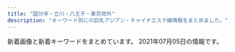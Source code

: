 ```yaml
---
title: "国分寺・立川・八王子・東京郊外"
description: "キーワード別にの巨乳アジアン・チャイナエステ嬢情報をまとめました。"
---
```


新着画像と新着キーワードをまとめています。
2021年07月05日の情報です。

<DmmAffiliateIns />
<KeywordTable
  shops={
    [
    {
        "keywords": {
            "86": 2,
            "F": 2,
            "87": 6,
            "89": 1,
            "C": 8,
            "85": 1,
            "90": 1,
            "D": 7,
            "E": 1
        },
        "url": "http://www.girls.esjp.info/",
        "station": "JR\u56fd\u5206\u5bfa\u99c5\u5357\u53e3",
        "name": "Girls",
        "img_links": [
            "http://www.girls.esjp.info/files/026.jpg",
            "http://www.girls.esjp.info/files/010.jpg",
            "http://www.girls.esjp.info/files/012.jpg",
            "http://www.girls.esjp.info/files/002-02.jpg",
            "http://www.girls.esjp.info/img/telpnone.png",
            "http://www.girls.esjp.info/img/rsubt1.png",
            "http://www.girls.esjp.info/files/005-03.jpg",
            "http://www.girls.esjp.info/files/028.jpg",
            "http://www.girls.esjp.info/files/046-03.jpg",
            "http://www.girls.esjp.info/files/028-02.jpg",
            "http://www.girls.esjp.info/files/044-02.jpg",
            "http://www.girls.esjp.info/files/026-02.jpg",
            "http://www.girls.esjp.info/files/028-03.jpg",
            "http://www.girls.esjp.info/files/045-03.jpg",
            "http://www.girls.esjp.info/files/007.jpg",
            "http://www.girls.esjp.info/img/rsubt7.png",
            "http://www.girls.esjp.info/files/021-02.jpg",
            "http://www.girls.esjp.info/files/012-02.jpg",
            "http://www.girls.esjp.info/files/006-02.jpg",
            "http://www.girls.esjp.info/files/043-02.jpg",
            "http://www.girls.esjp.info/files/013-02.jpg",
            "http://www.girls.esjp.info/files/043.jpg",
            "http://www.girls.esjp.info/img/head.jpg",
            "http://www.girls.esjp.info/files/013-03.jpg",
            "http://www.girls.esjp.info/img/rsubt4.png",
            "http://www.girls.esjp.info/img/rsubt3.png",
            "http://www.girls.esjp.info/files/003.jpg",
            "http://www.girls.esjp.info/files/021-03.jpg",
            "http://www.girls.esjp.info/img/staff_bottom.jpg",
            "http://www.girls.esjp.info/img/rsubt5.png",
            "http://www.girls.esjp.info/files/003-02.jpg",
            "http://www.girls.esjp.info/files/021.jpg",
            "http://www.girls.esjp.info/files/010-02.jpg",
            "http://www.girls.esjp.info/img/sys.jpg",
            "http://www.girls.esjp.info/files/045.jpg",
            "http://www.girls.esjp.info/files/001.jpg",
            "http://www.girls.esjp.info/files/006.jpg",
            "http://www.girls.esjp.info/files/044.jpg",
            "http://www.girls.esjp.info/files/006-03.jpg",
            "http://www.girls.esjp.info/files/002-03.jpg",
            "http://www.girls.esjp.info/img/rsubt6.png",
            "http://www.girls.esjp.info/files/010-03.jpg",
            "http://www.girls.esjp.info/files/012-03.jpg",
            "http://www.girls.esjp.info/files/002.jpg",
            "http://www.girls.esjp.info/files/046.jpg",
            "http://www.girls.esjp.info/files/013.jpg",
            "http://www.girls.esjp.info/files/046-02.jpg",
            "http://www.girls.esjp.info/files/045-02.jpg",
            "http://www.girls.esjp.info/files/007-03.jpg",
            "http://www.girls.esjp.info/img/rsubt2.png",
            "http://www.girls.esjp.info/files/005.jpg",
            "http://www.girls.esjp.info/files/005-02.jpg",
            "http://www.girls.esjp.info/files/001-02.jpg",
            "http://www.girls.esjp.info/files/044-03.jpg",
            "http://www.girls.esjp.info/files/001-03.jpg",
            "http://www.girls.esjp.info/files/026-03.jpg",
            "http://www.girls.esjp.info/files/003-03.jpg",
            "http://www.girls.esjp.info/files/043-03.jpg",
            "http://www.girls.esjp.info/files/007-02.jpg",
            "http://www.girls.esjp.info/img/staff_top.jpg"
        ]
    },
    {
        "name": "\u6843\u82b1",
        "img_links": [
            "http://taipei-yoru.jpn.mn/photos/sites/23/2021/06/2021061009032850.jpg",
            "http://taipei-yoru.jpn.mn/photos/sites/23/2020/08/2020081607164896.jpg",
            "http://taipei-yoru.jpn.mn/images/service1.jpg",
            "http://taipei-yoru.jpn.mn/images/service4.jpg",
            "http://taipei-yoru.jpn.mn/photos/sites/23/2021/05/2021053002294539.jpg",
            "http://taipei-yoru.jpn.mn/photos/sites/23/2021/03/2021032808483745.jpg",
            "http://taipei-yoru.jpn.mn/photos/sites/23/2020/08/2020081607165166.jpg",
            "http://taipei-yoru.jpn.mn/images/service2.jpg",
            "http://taipei-yoru.jpn.mn/images/s_pick.jpg",
            "http://taipei-yoru.jpn.mn/photos/sites/23/2020/12/2020120706350395.jpg",
            "http://taipei-yoru.jpn.mn/photos/sites/23/2021/03/2021032808483814.jpg",
            "http://taipei-yoru.jpn.mn/photos/sites/23/2020/12/202012150944033.jpg",
            "http://taipei-yoru.jpn.mn/photos/sites/23/2020/08/2020081607165284.jpg",
            "http://taipei-yoru.jpn.mn/photos/sites/23/2021/03/2021030205171343.jpg",
            "http://taipei-yoru.jpn.mn/photos/sites/23/2020/09/2020090201331691.jpg",
            "http://taipei-yoru.jpn.mn/images/service3.jpg",
            "http://taipei-yoru.jpn.mn/photos/sites/23/2020/08/2020081607165749.jpg",
            "http://taipei-yoru.jpn.mn/photos/sites/23/2021/02/2021022701452130.jpg",
            "http://taipei-yoru.jpn.mn/photos/sites/23/2020/09/202009020133154.jpg",
            "http://taipei-yoru.jpn.mn/images/top.png",
            "http://taipei-yoru.jpn.mn/images/s_staff.png",
            "http://taipei-yoru.jpn.mn/images/nbj3.jpg",
            "http://taipei-yoru.jpn.mn/images/acc.jpg",
            "http://taipei-yoru.jpn.mn/photos/sites/23/2020/09/202009020126336.jpg",
            "http://taipei-yoru.jpn.mn/photos/sites/23/2020/08/2020081607170250.jpg",
            "http://taipei-yoru.jpn.mn/images/s_news.jpg",
            "http://taipei-yoru.jpn.mn/photos/sites/23/2020/09/2020090201263276.jpg",
            "http://taipei-yoru.jpn.mn/images/tel.jpg",
            "http://taipei-yoru.jpn.mn/photos/sites/23/2021/02/2021022701451957.jpg",
            "http://taipei-yoru.jpn.mn/images/info.jpg",
            "http://taipei-yoru.jpn.mn/photos/sites/23/2020/08/2020081607164997.jpg",
            "http://taipei-yoru.jpn.mn/photos/sites/23/2020/08/2020081607343113.jpg"
        ],
        "url": "http://taipei-yoru.jpn.mn/",
        "keywords": {
            "85": 40,
            "84": 20,
            "D": 120,
            "87": 30,
            "86": 30
        },
        "station": "\u6e05\u702c\u99c5\u5317\u53e3"
    },
    {
        "station": "JR\u516b\u738b\u5b50\u99c5\u5317\u53e3",
        "name": "Rouge \uff5e\u30eb\u30fc\u30b8\u30e5\uff5e",
        "url": "https://hachioji-mensesthe.com/",
        "keywords": {
            "88": 6,
            "90": 6,
            "86": 12,
            "85": 6
        },
        "img_links": [
            "https://hachioji-mensesthe.com/staff/riri-l1.jpg",
            "https://hachioji-mensesthe.com/room/room-l1.jpg",
            "https://hachioji-mensesthe.com/staff/risa-s1.jpg",
            "https://hachioji-mensesthe.com/staff/yuyu-l2.jpg",
            "https://hachioji-mensesthe.com/images/esthe4.jpg",
            "https://hachioji-mensesthe.com/staff/rie-s1.jpg",
            "https://hachioji-mensesthe.com/staff/risa-s2.jpg",
            "https://hachioji-mensesthe.com/icon/line.png",
            "https://hachioji-mensesthe.com/staff/yuyu-s1.jpg",
            "https://hachioji-mensesthe.com/staff/riri-l3.jpg",
            "https://hachioji-mensesthe.com/massage/2020/12/20/rie-s2.jpg",
            "https://hachioji-mensesthe.com/staff/rie-l2.jpg",
            "https://hachioji-mensesthe.com/staff/yuyu-s2.jpg",
            "https://hachioji-mensesthe.com/staff/riri-s2.jpg",
            "https://hachioji-mensesthe.com/staff/riri-s3.jpg",
            "https://hachioji-mensesthe.com/images/main-sp.jpg",
            "https://hachioji-mensesthe.com/room/room-l2.jpg",
            "https://hachioji-mensesthe.com/staff/risa-l1.jpg",
            "https://hachioji-mensesthe.com/staff/risa-l3.jpg",
            "https://hachioji-mensesthe.com/room/room-l4.jpg",
            "https://hachioji-mensesthe.com/icon/twitter.png",
            "https://hachioji-mensesthe.com/images/esthe3.jpg",
            "https://hachioji-mensesthe.com/staff/riri-s1.jpg",
            "https://hachioji-mensesthe.com/images/esthe2.jpg",
            "https://hachioji-mensesthe.com/staff/miki-top.jpg",
            "https://hachioji-mensesthe.com/staff/yuyu-top.jpg",
            "https://hachioji-mensesthe.com/room/room-l3.jpg",
            "https://hachioji-mensesthe.com/images/qrcode.png",
            "https://hachioji-mensesthe.com/staff/risa-l2.jpg",
            "https://hachioji-mensesthe.com/staff/rie-l3.jpg",
            "https://hachioji-mensesthe.com/staff/yuyu-s3.jpg",
            "https://hachioji-mensesthe.com/staff/rie-s3.jpg",
            "https://hachioji-mensesthe.com/staff/miki-s3.jpg",
            "https://hachioji-mensesthe.com/massage/2020/12/09/L.png",
            "https://hachioji-mensesthe.com/staff/yuyu-l1.jpg",
            "https://hachioji-mensesthe.com/images/esthe1.jpg",
            "https://hachioji-mensesthe.com/footer/footer-tel.png",
            "https://hachioji-mensesthe.com/icon/yelp.png",
            "https://hachioji-mensesthe.com/images/header3.png",
            "https://hachioji-mensesthe.com/staff/miki-l1.jpg",
            "https://hachioji-mensesthe.com/staff/miki-l2.jpg",
            "https://hachioji-mensesthe.com/footer/footer-staff.png",
            "https://hachioji-mensesthe.com/icon/facebook.png",
            "https://hachioji-mensesthe.com/staff/yuyu-l3.jpg",
            "https://hachioji-mensesthe.com/staff/miki-s2.jpg",
            "https://hachioji-mensesthe.com/staff/miki-s1.jpg",
            "https://hachioji-mensesthe.com/images/clear.png",
            "https://hachioji-mensesthe.com/staff/rie-l1.jpg",
            "https://hachioji-mensesthe.com/footer/footer-line.png",
            "https://hachioji-mensesthe.com/staff/riri-l2.jpg",
            "https://hachioji-mensesthe.com/staff/rie-s2.jpg",
            "https://hachioji-mensesthe.com/images/main1.jpg",
            "https://hachioji-mensesthe.com/staff/risa-s3.jpg",
            "https://hachioji-mensesthe.com/staff/risa-top.jpg",
            "https://hachioji-mensesthe.com/staff/miki-l3.jpg"
        ]
    },
    {
        "station": "JR\u7fbd\u6751\u99c5\u897f\u53e3",
        "keywords": {
            "D": 42,
            "86": 6,
            "87": 42,
            "C": 6
        },
        "img_links": [
            "http://www.sugoi.relaxmens.com/images/sp_tit_therapist.png",
            "http://www.sugoi.relaxmens.com/files/004.jpg",
            "http://www.sugoi.relaxmens.com/images/sp_top.jpg",
            "http://www.sugoi.relaxmens.com/files/002.jpg",
            "http://www.sugoi.relaxmens.com/files/005.jpg",
            "http://www.sugoi.relaxmens.com/photo_news/upimg/2325160daa88e79569_0.jpg",
            "http://www.sugoi.relaxmens.com/photo_news/upimg/92870607fed96d0b40_0.jpg",
            "http://www.sugoi.relaxmens.com/photo_news/upimg/551406073a6d931de2_0.jpg",
            "http://www.sugoi.relaxmens.com/images/img_tel.png",
            "http://www.sugoi.relaxmens.com/photo_news/upimg/7403160c0713d003f7_1.jpg",
            "http://www.sugoi.relaxmens.com/images/tit_therapist.png",
            "http://www.sugoi.relaxmens.com/files/010.jpg",
            "http://www.sugoi.relaxmens.com/images/top.jpg",
            "http://www.sugoi.relaxmens.com/files/001.jpg",
            "http://www.sugoi.relaxmens.com/photo_news/upimg/9863760e223654fbc0_0.jpg",
            "http://www.sugoi.relaxmens.com/images/maining.jpg",
            "http://www.sugoi.relaxmens.com/files/008.jpg",
            "http://www.sugoi.relaxmens.com/files/009.jpg",
            "http://www.sugoi.relaxmens.com/photo_news/upimg/7403160c0713d003f7_0.jpg",
            "http://www.sugoi.relaxmens.com/images/tit_new.png",
            "http://www.sugoi.relaxmens.com/files/003.jpg",
            "http://www.sugoi.relaxmens.com/images/sp_tit_new.png"
        ],
        "name": "\u3059\u3054\u3044\u7652\u3057",
        "url": "http://www.sugoi.relaxmens.com/"
    },
    {
        "station": "JR\u7acb\u5ddd\u99c5\u5357\u53e3",
        "img_links": [
            "https://bijinkan.tyo.cm/photos/sites/85/2020/12/2020120309222649.jpg",
            "https://bijinkan.tyo.cm/photos/sites/85/2021/04/2021040917195789.jpg",
            "https://bijinkan.tyo.cm/photos/sites/85/2021/03/2021032818520654.jpg",
            "https://bijinkan.tyo.cm/photos/sites/85/2021/03/2021032818520041.jpg",
            "https://bijinkan.tyo.cm/images/side_link03.png",
            "https://bijinkan.tyo.cm/photos/sites/85/2021/06/2021061116053633.jpg",
            "https://bijinkan.tyo.cm/images/acc2.jpg",
            "https://bijinkan.tyo.cm/photos/sites/85/2020/12/2020120309223173.jpg",
            "https://bijinkan.tyo.cm/images/acc1.jpg",
            "https://bijinkan.tyo.cm/images/side_link01.png",
            "https://bijinkan.tyo.cm/images/mainimg01.png",
            "https://bijinkan.tyo.cm/photos/sites/85/2020/12/2020120309223034.jpg",
            "https://bijinkan.tyo.cm/photos/sites/85/2020/12/202012030922277.jpg",
            "https://bijinkan.tyo.cm/images/side_link02.png",
            "https://bijinkan.tyo.cm/images/acc3.jpg",
            "https://bijinkan.tyo.cm/photos/sites/85/2020/12/2020120807014646.jpg",
            "https://bijinkan.tyo.cm/photos/sites/85/2020/12/2020120309222824.jpg",
            "https://bijinkan.tyo.cm/images/acc4.jpg",
            "https://bijinkan.tyo.cm/photos/sites/85/2020/12/2020120309222524.jpg",
            "https://bijinkan.tyo.cm/images/ico01.png",
            "https://bijinkan.tyo.cm/images/mainimg02.png",
            "https://bijinkan.tyo.cm/photos/sites/85/2020/12/2020120309222952.jpg"
        ],
        "url": "https://bijinkan.tyo.cm/",
        "name": "\u7f8e\u4eba\u9928",
        "keywords": {
            "86": 8,
            "E": 10,
            "85": 8,
            "87": 14,
            "D": 20
        }
    },
    {
        "img_links": [
            "https://seifukuyuwaku.oks.bz/images/no1.png",
            "https://seifukuyuwaku.oks.bz/images/room3.jpg",
            "https://seifukuyuwaku.oks.bz/images/room1.jpg",
            "https://seifukuyuwaku.oks.bz/photos/sites/70/2020/12/2020121013104898.jpeg",
            "https://seifukuyuwaku.oks.bz/photos/sites/70/2020/12/2020121208024127.jpeg",
            "https://seifukuyuwaku.oks.bz/images/link.jpg",
            "https://seifukuyuwaku.oks.bz/images/s_pick.jpg",
            "https://seifukuyuwaku.oks.bz/photos/sites/70/2021/06/2021061513122275.jpg",
            "https://seifukuyuwaku.oks.bz/images/s_staff1.png",
            "https://seifukuyuwaku.oks.bz/images/top.png",
            "https://seifukuyuwaku.oks.bz/photos/sites/70/2020/11/2020112406403480.jpg",
            "https://seifukuyuwaku.oks.bz/images/room4.jpg",
            "https://seifukuyuwaku.oks.bz/images/info.jpg",
            "https://seifukuyuwaku.oks.bz/images/new.jpg",
            "https://seifukuyuwaku.oks.bz/photos/sites/70/2020/12/2020122013355017.jpeg",
            "https://seifukuyuwaku.oks.bz/images/s_staff.png",
            "https://seifukuyuwaku.oks.bz/photos/sites/70/2020/11/2020112504053939.jpg",
            "https://seifukuyuwaku.oks.bz/images/no2.png",
            "https://seifukuyuwaku.oks.bz/images/room2.jpg",
            "https://seifukuyuwaku.oks.bz/photos/sites/70/2020/11/2020112708472471.jpeg",
            "https://seifukuyuwaku.oks.bz/images/mobile.jpg",
            "https://seifukuyuwaku.oks.bz/photos/sites/70/2021/05/2021051312293616.jpg",
            "https://seifukuyuwaku.oks.bz/photos/sites/70/2020/12/2020121414441228.jpeg",
            "https://seifukuyuwaku.oks.bz/photos/sites/70/2020/12/202012251539104.jpeg",
            "https://seifukuyuwaku.oks.bz/photos/sites/70/2020/11/2020112406403396.jpg",
            "https://seifukuyuwaku.oks.bz/images/s_ranking.png",
            "https://seifukuyuwaku.oks.bz/images/s_news.png",
            "https://seifukuyuwaku.oks.bz/photos/sites/70/2020/11/2020113014024511.jpeg",
            "https://seifukuyuwaku.oks.bz/photos/sites/70/2021/03/2021032307515017.jpeg",
            "https://seifukuyuwaku.oks.bz/photos/sites/70/2021/04/202106071328395.jpg"
        ],
        "url": "https://seifukuyuwaku.oks.bz/",
        "station": "JR\u7acb\u5ddd\u99c5\u5357\u53e3",
        "keywords": {
            "E": 1,
            "C": 3,
            "87": 2,
            "83": 2,
            "D": 2
        },
        "name": "\u5236\u670d\u306e\u8a98\u60d1"
    },
    {
        "img_links": [
            "http://aroma-treat.com/pic/topimg1.jpg",
            "http://aroma-treat.com/pic/head.png",
            "http://aroma-treat.com/img/ttl_staff.png",
            "http://aroma-treat.com/pic/topimg2.jpg",
            "http://aroma-treat.com/img/mobile.png",
            "http://aroma-treat.com/img/promise.png",
            "http://aroma-treat.com/i/files/homeimg.jpg"
        ],
        "keywords": {
            "C": 9
        },
        "url": "http://aroma-treat.com/",
        "station": "JR\u7fbd\u6751\u99c5\u6771\u53e3",
        "name": "\u30cf\u30ef\u30a4\u7652\u3057"
    },
    {
        "url": "http://www.crimson.mensest.com/",
        "station": "\u4eac\u738b\u516b\u738b\u5b50\u99c5\u4e2d\u592e\u53e3",
        "img_links": [
            "http://www.crimson.mensest.com/files/009.jpg",
            "http://www.crimson.mensest.com/files/001.jpg",
            "http://www.crimson.mensest.com/files/005.jpg",
            "http://www.crimson.mensest.com/photo_news/upimg/1219360656bdf1f09e_0.jpg",
            "http://www.crimson.mensest.com/files/007.jpg",
            "http://www.crimson.mensest.com/files/004.jpg",
            "http://www.crimson.mensest.com/files/006.jpg",
            "http://www.crimson.mensest.com/files/002.jpg",
            "http://www.crimson.mensest.com/files/008.jpg"
        ],
        "name": "Crimson \uff5e\u30af\u30ea\u30e0\u30be\u30f3\uff5e",
        "keywords": {
            "86": 4,
            "87": 28,
            "D": 28,
            "C": 4
        }
    },
    {
        "img_links": [
            "http://akishima.xyz/images/g1.jpg",
            "http://akishima.xyz/images/bottom_03.png",
            "http://akishima.xyz/images/g2.jpg",
            "http://akishima.xyz/images/g7.jpg",
            "http://akishima.xyz/images/bottom_01.png",
            "http://akishima.xyz/images/bottom_02.png",
            "http://akishima.xyz/images/g3.jpg",
            "http://akishima.xyz/images/top.png",
            "http://akishima.xyz/images/bottom_7.png",
            "http://akishima.xyz/images/bottom_04.png",
            "http://akishima.xyz/images/bottom_06.png",
            "http://akishima.xyz/images/mobile.png",
            "http://akishima.xyz/images/bottom_05.png",
            "http://akishima.xyz/images/g5.jpg",
            "http://akishima.xyz/images/newface.png"
        ],
        "station": "JR\u662d\u5cf6\u99c5\u5357\u53e3",
        "name": "\u610f",
        "keywords": {},
        "url": "http://akishima.xyz/"
    },
    {
        "station": "JR\u516b\u738b\u5b50\u99c5\u5317\u53e3",
        "img_links": [
            "http://esthe-aroma.jp.net/images/8831.jpg",
            "http://esthe-aroma.jp.net/images/r2.jpg",
            "http://esthe-aroma.jp.net/images/ri.jpg",
            "http://esthe-aroma.jp.net/images/a2.jpg",
            "http://esthe-aroma.jp.net/images/a22.jpg",
            "http://esthe-aroma.jp.net/images/cg02.jpg",
            "http://esthe-aroma.jp.net/images/cg01.jpg",
            "http://esthe-aroma.jp.net/images/cg021.jpg",
            "http://esthe-aroma.jp.net/images/r1.jpg",
            "http://esthe-aroma.jp.net/images/a4.jpg",
            "http://esthe-aroma.jp.net/images/cg03.jpg",
            "http://esthe-aroma.jp.net/images/a1.jpg",
            "http://esthe-aroma.jp.net/images/cg04.jpg",
            "http://esthe-aroma.jp.net/images/r4.jpg",
            "http://esthe-aroma.jp.net/images/a21.jpg",
            "http://esthe-aroma.jp.net/images/cg011.jpg",
            "http://esthe-aroma.jp.net/images/r3.jpg",
            "http://esthe-aroma.jp.net/images/kan.jpg",
            "http://esthe-aroma.jp.net/images/now-printing.jpg",
            "http://esthe-aroma.jp.net/images/a3.jpg",
            "http://esthe-aroma.jp.net/images/mi.jpg",
            "http://esthe-aroma.jp.net/images/qrc.png",
            "http://esthe-aroma.jp.net/images/cg031.jpg",
            "http://esthe-aroma.jp.net/images/cg041.jpg",
            "http://esthe-aroma.jp.net/images/20040.jpg"
        ],
        "name": "Kesin-\u30b1\u30b7\u30f3-",
        "keywords": {
            "86": 6,
            "C": 2,
            "85": 2,
            "D": 6
        },
        "url": "http://esthe-aroma.jp.net/"
    },
    {
        "keywords": {
            "85": 14,
            "86": 28
        },
        "station": "JR\u56fd\u5206\u5bfa\u99c5\u5357\u53e3",
        "name": "\u6728\u6d29\u308c\u967d",
        "img_links": [
            "http://esthe-relax.com/images/cg04.jpg",
            "http://esthe-relax.com/images/acc.jpg",
            "http://esthe-relax.com/images/staff.png",
            "http://esthe-relax.com/images/main-sp.jpg",
            "http://esthe-relax.com/images/gallery.png",
            "http://esthe-relax.com/images/cg06.jpg",
            "http://esthe-relax.com/images/main1.jpg",
            "http://esthe-relax.com/images/home.png",
            "http://esthe-relax.com/images/info.png",
            "http://esthe-relax.com/images/cg03.jpg",
            "http://esthe-relax.com/images/esthe1.jpg",
            "http://esthe-relax.com/images/esthe2.jpg",
            "http://esthe-relax.com/images/header3.png",
            "http://esthe-relax.com/images/friend.png",
            "http://esthe-relax.com/images/cg02.jpg",
            "http://esthe-relax.com/images/home_002.png",
            "http://esthe-relax.com/images/link.png",
            "http://esthe-relax.com/images/cg01.jpg",
            "http://esthe-relax.com/images/esthe3.jpg",
            "http://esthe-relax.com/images/blog_002.png",
            "http://esthe-relax.com/images/cg07.jpg",
            "http://esthe-relax.com/images/clear.png"
        ],
        "url": "http://esthe-relax.com/"
    },
    {
        "url": "http://www.bijingyo.esturl.com/",
        "name": "Pink Rose \uff5e\u30d4\u30f3\u30af\u30ed\u30fc\u30ba\uff5e",
        "station": "\u5c0f\u5e73\u99c5\u5357\u53e3",
        "keywords": {
            "D": 16,
            "87": 16,
            "C": 12
        },
        "img_links": [
            "http://www.bijingyo.esturl.com/files/002-03.jpg",
            "http://www.bijingyo.esturl.com/images/shop/s5.jpg",
            "http://www.bijingyo.esturl.com/files/004-03.jpg",
            "http://www.bijingyo.esturl.com/files/004.jpg",
            "http://www.bijingyo.esturl.com/images/shop/s3.jpg",
            "http://www.bijingyo.esturl.com/files/002.jpg",
            "http://www.bijingyo.esturl.com/files/001.jpg",
            "http://www.bijingyo.esturl.com/images/mobile.jpg",
            "http://www.bijingyo.esturl.com/images/shop/s4.jpg",
            "http://www.bijingyo.esturl.com/images/shop/s1.jpg",
            "http://www.bijingyo.esturl.com/files/013.jpg",
            "http://www.bijingyo.esturl.com/images/shop/s2.jpg",
            "http://www.bijingyo.esturl.com/files/002-02.jpg",
            "http://www.bijingyo.esturl.com/files/001-03.jpg",
            "http://www.bijingyo.esturl.com/images/r3.jpg",
            "http://www.bijingyo.esturl.com/files/013-03.jpg",
            "http://www.bijingyo.esturl.com/files/001-02.jpg",
            "http://www.bijingyo.esturl.com/files/013-02.jpg",
            "http://www.bijingyo.esturl.com/files/004-02.jpg",
            "http://www.bijingyo.esturl.com/images/shop/s6.jpg"
        ]
    },
    {
        "keywords": {},
        "img_links": [
            "https://static.wixstatic.com/media/ec4537_c7bc87d5a1344b76ba3b66244a8c45e7~mv2.png",
            "https://static.wixstatic.com/media/ec4537_ec2950e8cbe04a37a4120af92182a3be~mv2.jpg",
            "https://static.wixstatic.com/media/ec4537_22a2b6d961594fcba7269435b05c0c77~mv2.png",
            "https://static.wixstatic.com/media/ec4537_08f9eccd1af04cd5bc840b5b4915e43b~mv2.png",
            "https://static.wixstatic.com/media/ec4537_657ddbca65f149c696f15653f67c2cea~mv2.jpg",
            "https://static.wixstatic.com/media/ec4537_921179784e3d4c8083c977922ee92b26~mv2.jpg",
            "https://static.wixstatic.com/media/ec4537_b88f86e3027f4365a66545ddc623f2f0~mv2.png",
            "https://static.wixstatic.com/media/ec4537_59fc4b0f6cb7428f93306795b9350b7e~mv2.jpg",
            "https://static.wixstatic.com/media/ec4537_d0bfd0748f474bc291d124a65c8003aa~mv2.png",
            "https://static.wixstatic.com/media/ec4537_84455edfbe9045638ff4864dbd8b6dbf~mv2.png",
            "https://static.wixstatic.com/media/ec4537_6623cbdf8c2b44edacef547a88811202~mv2.png",
            "https://static.wixstatic.com/media/ec4537_b408abc40e774d67b20cb708c9a38b55~mv2.jpg",
            "https://static.wixstatic.com/media/ec4537_509df4c900924166b540c647a883fa12~mv2.png",
            "https://static.wixstatic.com/media/ec4537_fd834cc8bb6d4d92a1629e76a8f38d83~mv2.png",
            "https://static.wixstatic.com/media/ec4537_f9f4fecbbd444f8b91f52f81fa149f69~mv2.png",
            "https://static.wixstatic.com/media/ec4537_274bc3438d36433ba3c53b96f9a4b78e~mv2.png",
            "https://static.wixstatic.com/media/ec4537_0944ac8a92624ec193a4a6265a938a13~mv2.jpg",
            "https://static.wixstatic.com/media/71aabe_7fde48e91203411687f75bf66049b810~mv2.jpg"
        ],
        "url": "https://tsukibijin88.wixsite.com/index",
        "station": "\u6771\u4e45\u7559\u7c73\u99c5\u5317\u53e3",
        "name": "\u6708\u7f8e\u4eba"
    },
    {
        "station": "\u4e45\u7c73\u5ddd\u99c5\u5317\u53e3",
        "keywords": {
            "D": 5,
            "87": 3,
            "83": 1,
            "C": 1,
            "86": 1,
            "85": 1
        },
        "name": "\u6843\u9999",
        "img_links": [
            "http://momoka.este.work/2019121106170955.jpg",
            "http://momoka.este.work/s_staff.jpg",
            "http://momoka.este.work/nbj2.jpg",
            "http://momoka.este.work/room2.jpg",
            "http://momoka.este.work/2019123003062327.jpg",
            "http://momoka.este.work/2019121106172252.jpg",
            "http://momoka.este.work/s_link.jpg",
            "http://momoka.este.work/end.png",
            "http://momoka.este.work/mobile.jpg",
            "http://momoka.este.work/top.png",
            "http://momoka.este.work/mens-esthe1.png",
            "http://momoka.este.work/room1.jpg",
            "http://momoka.este.work/2019121106173083.jpg",
            "http://momoka.este.work/s_news.jpg",
            "http://momoka.este.work/room3.jpg",
            "http://momoka.este.work/room4.jpg",
            "http://momoka.este.work/2019121106171659.jpg",
            "http://momoka.este.work/2019121106171979.jpg"
        ],
        "url": "http://momoka.este.work/"
    },
    {
        "url": "http://www.kenkoukoubou.com/",
        "name": "\u30cf\u30d4\u30cd\u30b9",
        "img_links": [
            "http://www.kenkoukoubou.com/images/shop/photo_6.jpg",
            "http://www.kenkoukoubou.com/images/shop/photo_5.jpg",
            "http://www.kenkoukoubou.com/images/return.jpg",
            "http://www.kenkoukoubou.com/girl/4.jpg",
            "http://www.kenkoukoubou.com/girl/6_1.jpg",
            "http://www.kenkoukoubou.com/girl/1.jpg",
            "http://www.kenkoukoubou.com/images/blog.jpg",
            "http://www.kenkoukoubou.com/images/recruit/11.jpg",
            "http://www.kenkoukoubou.com/girl/6.jpg",
            "http://www.kenkoukoubou.com/girl/5.jpg",
            "http://www.kenkoukoubou.com/images/qr.png",
            "http://www.kenkoukoubou.com/images/top_rec.jpg",
            "http://www.kenkoukoubou.com/girl/3_1.jpg",
            "http://www.kenkoukoubou.com/girl/8.jpg",
            "http://www.kenkoukoubou.com/girl/7.jpg",
            "http://www.kenkoukoubou.com/images/shop/photo_7.jpg",
            "http://www.kenkoukoubou.com/images/2.jpg",
            "http://www.kenkoukoubou.com/images/capinfo.jpg",
            "http://www.kenkoukoubou.com/images/info.png",
            "http://www.kenkoukoubou.com/girl/3.jpg",
            "http://www.kenkoukoubou.com/girl/2.jpg",
            "http://www.kenkoukoubou.com/images/shop/photo_4.jpg",
            "http://www.kenkoukoubou.com/images/1.jpg",
            "http://www.kenkoukoubou.com/images/3.jpg",
            "http://www.kenkoukoubou.com/images/059.png",
            "http://www.kenkoukoubou.com/girl/9.jpg"
        ],
        "station": "JR\u6b66\u8535\u5883\u99c5\u5357\u53e3",
        "keywords": {}
    },
    {
        "name": "\u30a2\u30b5\u30d2\u30a8\u30b9\u30c6",
        "keywords": {
            "\u7206\u4e73": 4,
            "D": 8,
            "F": 4,
            "83": 4,
            "C": 48,
            "\u30bb\u30af\u30b7\u30fc": 2,
            "86": 8,
            "\u4e73": 4,
            "84": 4,
            "87": 2,
            "82": 4,
            "85": 6
        },
        "station": "JR\u516b\u738b\u5b50\u99c5\u5317\u53e3",
        "img_links": [
            "https://www.asahi-esthe.com/wp-content/uploads/2021/04/5b029a5f14887d2b8ff830b2f9849bd-1-scaled.jpg",
            "https://www.asahi-esthe.com/wp-content/uploads/2020/12/237aa05907c61714132e500609d16c9-300x300.jpg",
            "https://www.asahi-esthe.com/wp-content/uploads/bb-plugin/cache/e19c7f0b0ae2e32f371cbb274f69ba5-1-circle.jpg",
            "https://www.asahi-esthe.com/wp-content/uploads/2020/06/serapisuto-300x106.png",
            "https://www.asahi-esthe.com/wp-content/uploads/2021/04/5da8bd35612a254103ad5ac1bfc7df5-300x300.jpg",
            "https://www.asahi-esthe.com/wp-content/uploads/2020/06/85add3b7a160d71cd1796851b869684-300x300.jpg",
            "https://www.asahi-esthe.com/wp-content/uploads/2021/03/6014147c2bd07394e0fe58d3e9d6839.jpg",
            "https://www.asahi-esthe.com/wp-content/uploads/2020/08/2c86a3401864a9b267c1d2345735b08-300x148.jpg",
            "https://www.asahi-esthe.com/wp-content/uploads/2020/06/1e42fd7e9bdb1a5dc28e8e5c27a41d7-300x300.jpg",
            "https://www.asahi-esthe.com/wp-content/uploads/2020/06/95c3b4b4cb3df28b5fd1c1cd2382212-300x148.jpg",
            "https://www.asahi-esthe.com/wp-content/uploads/2020/06/687ab1685328def3787c2cc7742d37f-300x148.jpg",
            "https://www.asahi-esthe.com/wp-content/uploads/bb-plugin/cache/f00d482cbb040f330ab7b54a6fed7a0-circle.jpg",
            "https://www.asahi-esthe.com/wp-content/uploads/2020/08/af1d1de8869cc72f89fe89aa359c2ea-300x148.jpg",
            "https://www.asahi-esthe.com/wp-content/uploads/2020/08/0f8ba5b717266f71f4702c789fa2f9b-300x148.jpg",
            "https://www.asahi-esthe.com/wp-content/uploads/2020/06/652ddc2fe484fa8033de98238a068a4-300x300.jpg",
            "https://www.asahi-esthe.com/wp-content/uploads/bb-plugin/cache/210fa707f8140385468452419b504c6-circle.jpg",
            "https://www.asahi-esthe.com/wp-content/uploads/2020/07/5be1e8c25d1ac2b61b029a9d7c7a1d5-300x149.jpg",
            "https://www.asahi-esthe.com/wp-content/uploads/2016/12/second-pic-shop-630x630.jpg",
            "https://www.asahi-esthe.com/wp-content/uploads/2020/07/1cb1e6f9d5bff20362d37bef344b8df-300x149.jpg",
            "https://www.asahi-esthe.com/wp-content/uploads/bb-plugin/cache/56da5ca7cef7df50174c195fae659f9-circle.jpg",
            "https://www.asahi-esthe.com/wp-content/uploads/2020/06/original.jpg",
            "https://www.asahi-esthe.com/wp-content/plugins/beaver-builder-lite-version/img/pixel.png",
            "https://www.asahi-esthe.com/wp-content/uploads/bb-plugin/cache/3149a0ef8b20ed10b91630b93c9f965-circle.jpg",
            "https://www.asahi-esthe.com/wp-content/uploads/bb-plugin/cache/31245c5f2d2dff6fd0cbab31f48f187-circle.jpg",
            "https://www.asahi-esthe.com/wp-content/uploads/2020/08/e120bbf3d39ca1935f96a502b637503-300x148.jpg",
            "https://www.asahi-esthe.com/wp-content/uploads/2020/08/f19c130ced625e76df374e92656c4ce-300x149.jpg",
            "https://www.asahi-esthe.com/wp-content/uploads/bb-plugin/cache/1e42fd7e9bdb1a5dc28e8e5c27a41d7-circle.jpg",
            "https://www.asahi-esthe.com/wp-content/uploads/2020/06/5bb5966b2987ff767e3073f6f9a5e26-300x148.jpg",
            "https://www.asahi-esthe.com/wp-content/uploads/2021/04/b885c700374a617194559ca52224429-200x300.jpg",
            "https://www.asahi-esthe.com/wp-content/uploads/bb-plugin/cache/5d91b0ca5dc4839ced8698e076eb5a8-circle.jpg",
            "https://www.asahi-esthe.com/wp-content/uploads/2017/11/spa-voucher.png",
            "https://www.asahi-esthe.com/wp-content/uploads/bb-plugin/cache/39cb329d4b872957cd4bb32efcbbb81-circle.jpg",
            "https://www.asahi-esthe.com/wp-content/uploads/bb-plugin/cache/cdb6f84ce805b50aab0ecc7dea3fc6b-circle.jpg",
            "https://www.asahi-esthe.com/wp-content/uploads/2013/04/large-315x315.jpg",
            "https://www.asahi-esthe.com/wp-content/uploads/2020/06/6fd69a76919d1ee0ef632a76b84ab15-300x148.jpg",
            "https://www.asahi-esthe.com/wp-content/uploads/bb-plugin/cache/07027559cbf2cb609533bc524e06905-circle.jpg",
            "https://www.asahi-esthe.com/wp-content/uploads/bb-plugin/cache/f532f6c49a0c2e54634ac09476dcb43-1022x1024-circle.jpg",
            "https://www.asahi-esthe.com/wp-content/uploads/2017/11/spa-voucher-630x630.png",
            "https://www.asahi-esthe.com/wp-content/uploads/2020/06/66bb3f68b419ba492e9539a10c4144d-300x147.jpg",
            "https://www.asahi-esthe.com/wp-content/uploads/2017/11/spa-voucher-315x315.png",
            "https://www.asahi-esthe.com/wp-content/uploads/bb-plugin/cache/10378013268d3d764f8251835a15d1a-circle.jpg",
            "https://www.asahi-esthe.com/wp-content/uploads/2020/11/11111111-300x216.png",
            "https://www.asahi-esthe.com/wp-content/uploads/2020/06/307af00e6376110eb594cb21a951129-300x300.jpg",
            "https://www.asahi-esthe.com/wp-content/uploads/2013/04/large-630x401.jpg",
            "https://www.asahi-esthe.com/wp-content/uploads/2019/11/slider1.jpg",
            "https://www.asahi-esthe.com/wp-content/uploads/2020/07/6e18dba538d1cb1a28011c3ad2204a3-300x149.jpg",
            "https://www.asahi-esthe.com/wp-content/uploads/2020/08/bc6791c99340b30e294fd30338d4d53-300x149.jpg",
            "https://www.asahi-esthe.com/wp-content/uploads/2020/06/cdfecb6a823ebebbd6330a7a7ecc731-300x148.jpg",
            "https://www.asahi-esthe.com/wp-content/uploads/2013/04/large-100x100.jpg",
            "https://www.asahi-esthe.com/wp-content/uploads/2021/05/1f1a2b8652f18de4cbf93f2813becf0-1-208x300.jpg",
            "https://www.asahi-esthe.com/wp-content/uploads/bb-plugin/cache/a8c74995087bb0b1472f5ce4548d29b-circle.jpg",
            "https://www.asahi-esthe.com/wp-content/uploads/2021/04/c75dde40d918199d3e5604699a50987-225x300.jpg"
        ],
        "url": "https://www.asahi-esthe.com/"
    },
    {
        "keywords": {
            "C": 18
        },
        "name": "\u30e9\u30c3\u30ad\u30fc\u30b9\u30bf\u30fc",
        "url": "http://luckystar.jpest.net/",
        "station": "JR\u516b\u738b\u5b50\u99c5\u5317\u53e3",
        "img_links": [
            "http://luckystar.jpest.net/uploads//sites/43/2021/04/g1-1.jpg",
            "http://luckystar.jpest.net/uploads//sites/43/2021/04/ss04.jpg",
            "http://luckystar.jpest.net/uploads//sites/43/elementor/thumbs/c5-p62mud0ro9ealif74v5g95tvcmjj5ip3f92e6ixkrk.jpg",
            "http://luckystar.jpest.net/uploads//sites/43/2021/04/g4-1.jpg",
            "http://luckystar.jpest.net/uploads//sites/43/2021/04/ss02.jpg",
            "http://luckystar.jpest.net/uploads//sites/43/elementor/thumbs/c1-p62muc2xhfd09wgkacqtoo2er8o5xtld34ewp8yyxs.jpg",
            "http://luckystar.jpest.net/uploads//sites/43/2021/04/top-2.png",
            "http://luckystar.jpest.net/uploads//sites/43/2021/04/ss05-2.jpg",
            "http://luckystar.jpest.net/uploads//sites/43/2021/04/zi_staff.png",
            "http://luckystar.jpest.net/uploads//sites/43/2021/04/g2-1.jpg",
            "http://luckystar.jpest.net/uploads//sites/43/elementor/thumbs/c3-p62mud0ro9ealif74v5g95tvcmjj5ip3f92e6ixkrk.jpg",
            "http://luckystar.jpest.net/uploads//sites/43/2021/04/news-1.jpg",
            "http://luckystar.jpest.net/uploads//sites/43/2021/04/tel_top-3.png",
            "http://luckystar.jpest.net/uploads//sites/43/2021/04/g3-1.jpg",
            "http://luckystar.jpest.net/uploads//sites/43/2021/04/tel-1.png",
            "http://luckystar.jpest.net/uploads//sites/43/2021/04/ss03.jpg",
            "http://luckystar.jpest.net/uploads//sites/43/elementor/thumbs/c2-p62mud0ro9ealif74v5g95tvcmjj5ip3f92e6ixkrk.jpg",
            "http://luckystar.jpest.net/uploads//sites/43/2021/04/ss01.jpg"
        ]
    },
    {
        "url": "http://forever-est.info/",
        "keywords": {},
        "name": "\u604b\u3054\u3053\u308d",
        "img_links": [
            "http://forever-est.info/images/nav-002.png",
            "http://forever-est.info/images/cg06.jpg",
            "http://forever-est.info/images/cg02.jpg",
            "http://forever-est.info/images/cg09.jpg",
            "http://forever-est.info/images/nav-004.png",
            "http://forever-est.info/images/nav-005.png",
            "http://forever-est.info/images/cg10.jpg",
            "http://forever-est.info/images/cg03.jpg",
            "http://forever-est.info/images/cg01.jpg",
            "http://forever-est.info/images/cg07.jpg",
            "http://forever-est.info/images/cg08.jpg",
            "http://forever-est.info/images/cg04.jpg",
            "http://forever-est.info/images/nav-001.png",
            "http://forever-est.info/images/cg05.jpg",
            "http://forever-est.info/images/nav-006.png",
            "http://forever-est.info/images/cg12.jpg",
            "http://forever-est.info/images/no.png",
            "http://forever-est.info/images/tel.png",
            "http://forever-est.info/images/nav-003.png",
            "http://forever-est.info/images/top001.png"
        ],
        "station": "JR\u7acb\u5ddd\u99c5\u5357\u53e3"
    },
    {
        "keywords": {
            "89": 2,
            "D": 24,
            "F": 14,
            "E": 18,
            "85": 8,
            "87": 8,
            "90": 8,
            "86": 10,
            "88": 4
        },
        "img_links": [
            "http://dia-mond.work/staff/runa1.jpg",
            "http://dia-mond.work/images/recruit/point_06.png",
            "http://dia-mond.work/staff/yuka1.jpg",
            "http://dia-mond.work/images/recruit/message_03.png",
            "http://dia-mond.work/images/sw_home.png",
            "http://dia-mond.work/staff/emi1.jpg",
            "http://dia-mond.work/images/mainvisual_02_s.jpg",
            "http://dia-mond.work/images/recruit/point_09.png",
            "http://dia-mond.work/staff/aoi1.jpg",
            "http://dia-mond.work/images/icon_ranking_01.png",
            "http://dia-mond.work/images/recruit/point_07.png",
            "http://dia-mond.work/images/mainvisual_02.jpg",
            "http://dia-mond.work/images/icon_new.png",
            "http://dia-mond.work/images/recruit/nagare_05.png",
            "http://dia-mond.work/images/mainvisual_01_s.jpg",
            "http://dia-mond.work/images/icon_ranking_03.png",
            "http://dia-mond.work/images/no_image.jpg",
            "http://dia-mond.work/images/icon_ranking_04.png",
            "http://dia-mond.work/images/recruit/point_04.png",
            "http://dia-mond.work/images/head_therapist.jpg",
            "http://dia-mond.work/images/recruit/point_05.png",
            "http://dia-mond.work/images/recruit/nagare_01.jpg",
            "http://dia-mond.work/images/recruit/point_08.png",
            "http://dia-mond.work/images/icon_ranking_02.png",
            "http://dia-mond.work/images/recruit/nagare_02.jpg",
            "http://dia-mond.work/images/recruit/point_03.png",
            "http://dia-mond.work/images/recruit/nagare_06.png",
            "http://dia-mond.work/staff/miho1.jpg",
            "http://dia-mond.work/images/trigger.jpg",
            "http://dia-mond.work/staff/hitomi1.jpg",
            "http://dia-mond.work/images/head_interior.jpg",
            "http://dia-mond.work/images/recruit/req_03.jpg",
            "http://dia-mond.work/images/recruit/nagare_03.jpg",
            "http://dia-mond.work/images/recruit/sp_mainvisual.jpg",
            "http://dia-mond.work/staff/yumi1.jpg",
            "http://dia-mond.work/images/mainvisual_01.jpg",
            "http://dia-mond.work/images/sw_tel.png",
            "http://dia-mond.work/staff/yuri1.jpg",
            "http://dia-mond.work/images/recruit/nagare_07.png"
        ],
        "url": "http://dia-mond.work/",
        "name": "Diamond",
        "station": "JR\u516b\u738b\u5b50\u99c5"
    },
    {
        "img_links": [
            "http://www.tay184.info/frame/fla/photo04.jpg",
            "http://www.tay184.info/frame/newface/201908235143.jpg",
            "http://www.tay184.info/frame/scroll2/scroll2.jpg",
            "http://www.tay184.info/frame/fla/photo03.jpg",
            "http://www.tay184.info/frame/scroll4/scroll4.jpg",
            "http://www.tay184.info/frame/scroll3/scroll3.jpg",
            "http://www.tay184.info/img/header.jpg",
            "http://www.tay184.info/frame/scroll5/scroll5.jpg",
            "http://www.tay184.info/frame/fla/photo01.jpg",
            "http://www.tay184.info/frame/girl/c8001.jpg",
            "http://www.tay184.info/frame/scroll1/scroll1.jpg",
            "http://www.tay184.info/frame/girl/c10001.jpg",
            "http://www.tay184.info/frame/girl/c7001.jpg",
            "http://www.tay184.info/navi/gld/temp_under2.jpg",
            "http://www.tay184.info/frame/girl/c9001.jpg",
            "http://www.tay184.info/frame/fla/photo02.jpg",
            "http://www.tay184.info/frame/sougo/menlog.jpg",
            "http://www.tay184.info/frame/telimg/telbar.png",
            "http://www.tay184.info/img/88x31.jpg",
            "http://www.tay184.info/frame/sougo/estheking.jpg"
        ],
        "keywords": {
            "C": 15
        },
        "url": "http://www.tay184.info/",
        "name": "\u592a\u967d",
        "station": "\u6771\u4e45\u7559\u7c73\u99c5\u5317\u53e3"
    },
    {
        "name": "\u6e80\u6625",
        "img_links": [
            "http://www.manshun-relax.xyz/files/011.jpg",
            "http://www.manshun-relax.xyz/images/rsubt4.png",
            "http://www.manshun-relax.xyz/files/004.jpg",
            "http://www.manshun-relax.xyz/photo_news/upimg/141125caee64562cdf_0.jpg",
            "http://www.manshun-relax.xyz/images/rsubt6.png",
            "http://www.manshun-relax.xyz/images/rsubt7.png",
            "http://www.manshun-relax.xyz/images/m3.jpg",
            "http://www.manshun-relax.xyz/files/005.jpg",
            "http://www.manshun-relax.xyz/images/slider-img001.jpg",
            "http://www.manshun-relax.xyz/photo_news/upimg/156215d3abbcabeb19_1.jpg",
            "http://www.manshun-relax.xyz/images/b-tel.png",
            "http://www.manshun-relax.xyz/files/003.jpg",
            "http://www.manshun-relax.xyz/images/m4.jpg",
            "http://www.manshun-relax.xyz/photo_news/upimg/156215d3abbcabeb19_0.jpg",
            "http://www.manshun-relax.xyz/photo_news/upimg/375105f3745e630f9c_0.jpg",
            "http://www.manshun-relax.xyz/files/002.jpg",
            "http://www.manshun-relax.xyz/files/009.jpg",
            "http://www.manshun-relax.xyz/photo_news/upimg/9816260d99e866afbb_1.jpg",
            "http://www.manshun-relax.xyz/images/m6.jpg",
            "http://www.manshun-relax.xyz/photo_news/upimg/1131560a4f9a26f066_0.jpg",
            "http://www.manshun-relax.xyz/photo_news/upimg/141125caee64562cdf_1.jpg",
            "http://www.manshun-relax.xyz/images/rsubt3.png",
            "http://www.manshun-relax.xyz/files/001.jpg",
            "http://www.manshun-relax.xyz/files/007.jpg",
            "http://www.manshun-relax.xyz/images/rsubt1.png",
            "http://www.manshun-relax.xyz/files/008.jpg",
            "http://www.manshun-relax.xyz/images/rsubt5.png",
            "http://www.manshun-relax.xyz/files/010.jpg",
            "http://www.manshun-relax.xyz/images/rsubt2.png",
            "http://www.manshun-relax.xyz/images/m2.jpg",
            "http://www.manshun-relax.xyz/images/m1.jpg",
            "http://www.manshun-relax.xyz/images/b-online.png"
        ],
        "keywords": {
            "\u80f8": 2,
            "86": 40,
            "87": 24,
            "D": 72,
            "88": 16
        },
        "url": "http://www.manshun-relax.xyz/",
        "station": "JR\u516b\u738b\u5b50\u99c5\u5317\u53e3"
    },
    {
        "img_links": [
            "https://chuchu.xyz.mn/images/s_news.png",
            "https://chuchu.xyz.mn/photos/sites/31/2021/06/2021062407044156.jpg",
            "https://chuchu.xyz.mn/photos/sites/31/2021/05/2021051701423346.jpg",
            "https://chuchu.xyz.mn/photos/sites/31/2021/02/2021022502431866.jpg",
            "https://chuchu.xyz.mn/photos/sites/31/2021/03/2021031304041360.jpg",
            "https://chuchu.xyz.mn/photos/sites/31/2021/03/2021031304240915.jpg",
            "https://chuchu.xyz.mn/images/mobile.jpg",
            "https://chuchu.xyz.mn/photos/sites/31/2021/02/2021022502431764.jpg",
            "https://chuchu.xyz.mn/images/top.png",
            "https://chuchu.xyz.mn/photos/sites/31/2021/03/2021031304201669.jpg",
            "https://chuchu.xyz.mn/photos/sites/31/2021/03/2021031304221675.jpg",
            "https://chuchu.xyz.mn/images/s_pick.png",
            "https://chuchu.xyz.mn/images/s1.jpg",
            "https://chuchu.xyz.mn/images/room1.jpg",
            "https://chuchu.xyz.mn/images/info.jpg",
            "https://chuchu.xyz.mn/images/room2.jpg",
            "https://chuchu.xyz.mn/photos/sites/31/2021/03/2021031501513291.jpg",
            "https://chuchu.xyz.mn/photos/sites/31/2021/03/2021031304231847.jpg",
            "https://chuchu.xyz.mn/photos/sites/31/2021/06/2021061404170924.jpg",
            "https://chuchu.xyz.mn/photos/sites/31/2021/02/2021022502431637.jpg",
            "https://chuchu.xyz.mn/images/room3.jpg",
            "https://chuchu.xyz.mn/photos/sites/31/2021/04/2021042406462136.jpg",
            "https://chuchu.xyz.mn/photos/sites/31/2021/07/202107020138027.jpg",
            "https://chuchu.xyz.mn/photos/sites/31/2021/04/2021040907225658.jpg",
            "https://chuchu.xyz.mn/photos/sites/31/2021/05/2021050107095491.jpg",
            "https://chuchu.xyz.mn/images/s3.jpg",
            "https://chuchu.xyz.mn/images/room4.jpg",
            "https://chuchu.xyz.mn/photos/sites/31/2021/03/2021031304212264.jpg",
            "https://chuchu.xyz.mn/images/relax.jpg",
            "https://chuchu.xyz.mn/images/s_staff.jpg"
        ],
        "keywords": {
            "E": 52,
            "84": 13,
            "F": 13,
            "88": 26,
            "C": 13,
            "D": 143,
            "83": 52,
            "85": 78,
            "87": 52
        },
        "url": "https://chuchu.xyz.mn/",
        "name": "\u3061\u3085\u3046\u3061\u3085\u3046",
        "station": "\u4eac\u738b\u516b\u738b\u5b50\u99c54\u756a\u51fa\u53e3"
    },
    {
        "keywords": {
            "E": 1,
            "C": 2
        },
        "url": "http://a-rlx.info",
        "name": "\u96c5",
        "station": "JR\u798f\u751f\u99c5\u6771\u53e3",
        "img_links": [
            "http://a-rlx.info/images/acc05.jpg",
            "http://a-rlx.info/images/sys_08.jpg",
            "http://a-rlx.info/gril/07.jpg",
            "http://a-rlx.info/images/r04.jpg",
            "http://a-rlx.info/images/s01.jpg",
            "http://a-rlx.info/gril/013a.jpg",
            "http://a-rlx.info/gril/07b.jpg",
            "http://a-rlx.info/gril/013b.jpg",
            "http://a-rlx.info/images/sub_10.jpg",
            "http://a-rlx.info/images/r02.jpg",
            "http://a-rlx.info/images/acc04.jpg",
            "http://a-rlx.info/images/staff_08.jpg",
            "http://a-rlx.info/gril/09a.jpg",
            "http://a-rlx.info/images/acc01.jpg",
            "http://a-rlx.info/images/index_07.jpg",
            "http://a-rlx.info/images/s02.jpg",
            "http://a-rlx.info/images/rec.jpg",
            "http://a-rlx.info/gril/09b.jpg",
            "http://a-rlx.info/gril/p03.jpg",
            "http://a-rlx.info/images/r01.jpg",
            "http://a-rlx.info/images/info_08.jpg",
            "http://a-rlx.info/images/rec_08.jpg",
            "http://a-rlx.info/images/acc03.jpg",
            "http://a-rlx.info/images/index_13.jpg",
            "http://a-rlx.info/gril/07a.jpg",
            "http://a-rlx.info/images/index_02.jpg",
            "http://a-rlx.info/gril/09.jpg",
            "http://a-rlx.info/gril/013.jpg",
            "http://a-rlx.info/images/index_01.jpg",
            "http://a-rlx.info/images/index_06.jpg",
            "http://a-rlx.info/images/info_01.png",
            "http://a-rlx.info/images/r03.jpg",
            "http://a-rlx.info/images/line.png",
            "http://a-rlx.info/images/s04.jpg",
            "http://a-rlx.info/images/index_12.jpg",
            "http://a-rlx.info/images/index_05.jpg",
            "http://a-rlx.info/images/index_03.jpg",
            "http://a-rlx.info/images/index_04.jpg",
            "http://a-rlx.info/images/s03.jpg"
        ]
    },
    {
        "img_links": [],
        "url": "https://s-honey.uouono.com/",
        "name": "\u7f8e\u7409\u7409 \u3046\u308b\u308b",
        "keywords": {},
        "station": "JR\u8c4a\u7530\u99c5\u5317\u53e3"
    },
    {
        "keywords": {
            "F": 1,
            "E": 27,
            "86": 10,
            "85": 39,
            "87": 5,
            "D": 26
        },
        "url": "https://es-cream.tokyo/",
        "name": "\u516b\u738b\u5b50\u871c\u5922",
        "station": "JR\u516b\u738b\u5b50\u99c5\u5317\u53e3",
        "img_links": [
            "https://es-cream.tokyo/wp-content/uploads/2021/02/WeChat-Image_20210218174257.jpg",
            "https://es-cream.tokyo/wp-content/themes/template-salon2/images/news-ttl.jpg",
            "https://es-cream.tokyo/wp-content/uploads/2021/05/WeChat-Image_20210506193804.jpg",
            "https://es-cream.tokyo/wp-content/uploads/2020/10/WeChat-Image_20201016173923-500x750.jpg",
            "https://es-cream.tokyo/wp-content/uploads/2020/08/WeChat-Image_20200829205256-200x300.jpg",
            "https://es-cream.tokyo/wp-content/uploads/2020/02/WeChat-Image_20200210121526.jpg",
            "https://es-cream.tokyo/wp-content/uploads/2019/08/WeChat-Image_20190827142201.jpg",
            "https://es-cream.tokyo/wp-content/uploads/2020/12/WeChat-Image_20201211200327.jpg",
            "https://es-cream.tokyo/wp-content/uploads/2019/10/WeChat-Image_20191021151113-200x300.jpg",
            "https://es-cream.tokyo/wp-content/uploads/2020/12/WeChat-Image_20201211200333.jpg",
            "https://es-cream.tokyo/wp-content/themes/template-salon2/images/m-info.png",
            "https://es-cream.tokyo/wp-content/uploads/2019/06/WeChat-Image_20190610230334-200x300.jpg",
            "https://es-cream.tokyo/wp-content/uploads/2021/05/WeChat-Image_20210506193804-200x300.jpg",
            "https://es-cream.tokyo/wp-content/themes/template-salon2/images/main-img.jpg",
            "https://es-cream.tokyo/wp-content/uploads/2019/09/WeChat-Image_20190911125852.jpg",
            "https://es-cream.tokyo/wp-content/uploads/2021/01/WeChat-Image_20210112112948.jpg",
            "https://es-cream.tokyo/wp-content/uploads/2019/03/WeChat-Image_20190330130050.jpg",
            "https://es-cream.tokyo/wp-content/uploads/2019/05/WeChat-Image_20190517141820.jpg",
            "https://es-cream.tokyo/wp-content/uploads/2019/12/WeChat-Image_20191206183034.jpg",
            "https://es-cream.tokyo/wp-content/uploads/2019/02/WeChat-Image_20190201215450.jpg",
            "https://es-cream.tokyo/wp-content/themes/template-salon2/images/info.png",
            "https://es-cream.tokyo/wp-content/uploads/2019/12/WeChat-Image_20191223160312.jpg",
            "https://es-cream.tokyo/wp-content/uploads/2020/04/WeChat-Image_20200409165754.jpg",
            "https://es-cream.tokyo/wp-content/uploads/2019/05/WeChat-Image_20190517141814.jpg",
            "https://es-cream.tokyo/wp-content/uploads/2019/07/WeChat-Image_20190703174151.jpg",
            "https://es-cream.tokyo/wp-content/uploads/2019/07/WeChat-Image_20190706201522.jpg",
            "https://es-cream.tokyo/wp-content/uploads/2019/06/WeChat-Image_20190610230334.jpg",
            "https://es-cream.tokyo/wp-content/uploads/2019/06/WeChat-Image_20190607173911.jpg",
            "https://es-cream.tokyo/wp-content/themes/template-salon2/images/main-img2.jpg",
            "https://es-cream.tokyo/wp-content/uploads/2019/03/WeChat-Image_20190330130038.jpg",
            "https://es-cream.tokyo/wp-content/uploads/2020/10/WeChat-Image_20201016173923-1.jpg",
            "http://es-cream.tokyo/wp-content/uploads/2019/12/1ed5c1c5fbbb849a52bb037f487dfb48.png",
            "https://es-cream.tokyo/wp-content/uploads/2019/04/WeChat-Image_20190417211734.jpg",
            "https://es-cream.tokyo/wp-content/uploads/2019/02/1WeChat-Image_20190201215450.jpg",
            "https://es-cream.tokyo/wp-content/uploads/2019/02/WeChat-Image_20190201215504.jpg",
            "https://es-cream.tokyo/wp-content/themes/template-salon2/images/campaign-bnr.png",
            "https://es-cream.tokyo/wp-content/uploads/2020/10/WeChat-Image_20201016173923.jpg",
            "https://es-cream.tokyo/wp-content/uploads/2019/07/WeChat-Image_20190729162551.jpg",
            "https://es-cream.tokyo/wp-content/uploads/2021/05/WeChat-Image_20210506193811.jpg",
            "https://es-cream.tokyo/wp-content/uploads/2020/07/WeChat-Image_20200703123637.jpg",
            "https://es-cream.tokyo/wp-content/uploads/2019/07/WeChat-Image_20190706201522-200x300.jpg",
            "https://es-cream.tokyo/wp-content/uploads/2019/06/WeChat-Image_20190607173911-200x300.jpg",
            "https://es-cream.tokyo/wp-content/uploads/2021/01/WeChat-Image_20210112113002.jpg",
            "https://es-cream.tokyo/wp-content/uploads/2020/04/WeChat-Image_20200413174323-200x300.jpg",
            "https://es-cream.tokyo/wp-content/uploads/2019/05/WeChat-Image_20190517141814-422x750.jpg",
            "https://es-cream.tokyo/wp-content/uploads/2020/03/WeChat-Image_20200311180435.jpg",
            "https://es-cream.tokyo/wp-content/uploads/2020/04/WeChat-Image_20200413174323.jpg",
            "https://es-cream.tokyo/wp-content/uploads/2019/11/WeChat-Image_20191125122405.jpg",
            "https://es-cream.tokyo/wp-content/themes/template-salon2/images/main-img3.jpg",
            "https://es-cream.tokyo/wp-content/uploads/2019/10/WeChat-Image_20191021151113.jpg",
            "https://es-cream.tokyo/wp-content/uploads/2020/12/WeChat-Image_20201204132408.jpg",
            "https://es-cream.tokyo/wp-content/themes/template-salon2/images/newface-ttl.jpg",
            "https://es-cream.tokyo/wp-content/uploads/2019/09/WeChat-Image_20191017130455.jpg",
            "https://es-cream.tokyo/wp-content/uploads/2020/07/WeChat-Image_20200703123629.jpg",
            "https://es-cream.tokyo/wp-content/uploads/2021/02/WeChat-Image_20210218174311.jpg",
            "https://es-cream.tokyo/wp-content/uploads/2019/12/WeChat-Image_20191212183256.jpg",
            "https://es-cream.tokyo/wp-content/uploads/2019/10/WeChat-Image_20191021151121.jpg",
            "https://es-cream.tokyo/wp-content/uploads/2020/04/WeChat-Image_20200409165808.jpg",
            "https://es-cream.tokyo/wp-content/uploads/2019/12/WeChat-Image_20191223160307.jpg",
            "https://es-cream.tokyo/wp-content/uploads/2019/03/WeChat-Image_20190323191717.jpg",
            "https://es-cream.tokyo/wp-content/uploads/2020/03/WeChat-Image_20200311180435-200x300.jpg",
            "https://es-cream.tokyo/wp-content/uploads/2020/08/WeChat-Image_20200829205256.jpg",
            "https://es-cream.tokyo/wp-content/uploads/2019/02/1WeChat-Image_20190201215504.jpg",
            "https://es-cream.tokyo/wp-content/uploads/2019/12/WeChat-Image_20191212183249.jpg",
            "https://es-cream.tokyo/wp-content/uploads/2019/07/WeChat-Image_20190729162551-200x300.jpg",
            "https://es-cream.tokyo/wp-content/uploads/2019/03/WeChat-Image_20190323191717-762x1024.jpg",
            "https://es-cream.tokyo/wp-content/uploads/2019/07/WeChat-Image_20190703174151-200x300.jpg",
            "https://es-cream.tokyo/wp-content/uploads/2020/04/WeChat-Image_20200409165811.jpg"
        ]
    },
    {
        "url": "http://bijin.estms.info/",
        "station": "\u4e45\u7c73\u5ddd\u99c5\u5357\u53e3",
        "img_links": [
            "http://bijin.estms.info/up/uploads/20200819222125miko.jpg",
            "http://bijin.estms.info/up/uploads/20190824212918DWZR9680.jpg",
            "http://bijin.estms.info/up/uploads/20201005203352thumbnail_IMG_6687.jpg",
            "http://bijin.estms.info/images/r3.jpg",
            "http://bijin.estms.info/up/uploads/20210304174253yum.jpg",
            "http://bijin.estms.info/up/uploads/20190626204244naaa.jpg",
            "http://bijin.estms.info/up/uploads/20190424151005har.jpg",
            "http://bijin.estms.info/up/uploads/20200117072212A6B1AABA-580A-476E-9289-473C6EBAEAEA.jpeg",
            "http://bijin.estms.info/up/uploads/20200819222125mik.jpg",
            "http://bijin.estms.info/images/r4.jpg",
            "http://bijin.estms.info/up/uploads/2019110620470700D464B9-FADE-417C-B2D3-ADCCA8F79F09.jpeg",
            "http://bijin.estms.info/up/uploads/20201008173803y.jpg",
            "http://bijin.estms.info/up/uploads/20191118072051423B39CB-95FB-4F88-B6F9-237745081B01.jpeg",
            "http://bijin.estms.info/up/newsimg/20210331004107mi.jpg",
            "http://bijin.estms.info/up/newsimg/20210303031951mmexport1614662969615_mr1614705824817_mh1614708399542.jpg",
            "http://bijin.estms.info/up/uploads/20191002121121328B75FF-E54B-4F1A-999B-05804A859FE6.jpeg",
            "http://bijin.estms.info/up/uploads/20200730001205eri.jpg",
            "http://bijin.estms.info/up/uploads/20201005203401thumbnail_IMG_6686.jpg",
            "http://bijin.estms.info/up/uploads/20201220222426y.jpg",
            "http://bijin.estms.info/up/uploads/20200712231007yuri.jpg",
            "http://bijin.estms.info/up/uploads/20201220222426yu.jpg",
            "http://bijin.estms.info/up/uploads/20201217003900rr1.jpg",
            "http://bijin.estms.info/up/uploads/20210613220438eri.jpg",
            "http://bijin.estms.info/up/uploads/20190512145422ai.jpg",
            "http://bijin.estms.info/up/uploads/20210304174335yy.jpg",
            "http://bijin.estms.info/up/uploads/20190602230214image.jpeg",
            "http://bijin.estms.info/images/tel.png",
            "http://bijin.estms.info/up/newsimg/202106301533231624968821172.jpg",
            "http://bijin.estms.info/up/uploads/202001210012472FD8035D-E181-4CC8-91C9-411154468BE0.jpeg",
            "http://bijin.estms.info/up/newsimg/20210217123132MYXJ_20210209211243608_fast_mh1613462872557.jpg",
            "http://bijin.estms.info/up/uploads/20200406213506raki.jpg",
            "http://bijin.estms.info/up/uploads/201912021030562C17E879-4CFB-416F-A8C4-2951B0F2205B.jpeg",
            "http://bijin.estms.info/up/newsimg/202106021429141622606196746_mh1622609168106_mr1622611231034.jpg",
            "http://bijin.estms.info/up/uploads/20191118072033DC193570-75FC-4101-8931-9917C4584482.jpeg",
            "http://bijin.estms.info/up/uploads/20190831100054image.jpeg",
            "http://bijin.estms.info/up/uploads/20191014225239rina.jpg",
            "http://bijin.estms.info/images/top_pickup.png",
            "http://bijin.estms.info/up/uploads/2019121319191596C90C3E-6F98-4408-8DB6-F1278D52BEF8.jpeg",
            "http://bijin.estms.info/up/uploads/20190430121942RCKF3078.jpg",
            "http://bijin.estms.info/up/uploads/201912132254460EDB9A1F-C26F-42D3-9D9F-4859D6ACF118.jpeg",
            "http://bijin.estms.info/images/r1.jpg",
            "http://bijin.estms.info/up/uploads/2020011123332722.jpg",
            "http://bijin.estms.info/up/uploads/20201217003849rr.jpg",
            "http://bijin.estms.info/up/uploads/20191106204707A3EB6328-3B05-4BE7-8E96-27A1C6F46231.jpeg",
            "http://bijin.estms.info/up/uploads/20200406213457ai.jpg",
            "http://bijin.estms.info/up/uploads/201910170721068B044B14-FAA2-4575-B987-3D0C526278FB.jpeg",
            "http://bijin.estms.info/up/uploads/20201016170513h.jpg",
            "http://bijin.estms.info/images/r2.jpg",
            "http://bijin.estms.info/up/uploads/202005180731156A797D2C-B69E-4345-B776-BA05CAB5E487.jpeg",
            "http://bijin.estms.info/up/uploads/20190611075507image.jpeg",
            "http://bijin.estms.info/up/uploads/20210304174301ym.jpg",
            "http://bijin.estms.info/up/uploads/20180107000626image.jpeg",
            "http://bijin.estms.info/up/uploads/201910150727064AEE5CC2-79ED-4E66-9DE0-B5C435D880C2.jpeg",
            "http://bijin.estms.info/up/uploads/2020011123383520181216000901sor.jpg",
            "http://bijin.estms.info/up/uploads/20201008173812y1.jpg",
            "http://bijin.estms.info/up/uploads/20190829230957hani.jpg",
            "http://bijin.estms.info/up/uploads/20190430125157XTFS2133.jpg",
            "http://bijin.estms.info/up/uploads/20190310191122emi.jpg",
            "http://bijin.estms.info/up/uploads/20191017072128216A9A55-5AC4-4940-835D-FB551634C6E6.jpeg",
            "http://bijin.estms.info/up/uploads/20190824212918LJJT6902.jpg",
            "http://bijin.estms.info/up/uploads/20200406213449ai1.jpg",
            "http://bijin.estms.info/up/newsimg/20210613174103mmexport1623572454294_mr1623573151617.jpg",
            "http://bijin.estms.info/up/uploads/20210602152233m.jpg",
            "http://bijin.estms.info/up/uploads/201911051624233BB9B4A5-25B8-4ACA-A6C4-B819FAC4075C.jpeg",
            "http://bijin.estms.info/up/uploads/20191028175611nene.jpg",
            "http://bijin.estms.info/up/uploads/20190424151005haru.jpg",
            "http://bijin.estms.info/up/uploads/20191002121102E9E57D38-E21B-4027-92DB-F139042F686A.jpeg",
            "http://bijin.estms.info/up/uploads/20191213191915F8D7E171-6B72-4E9D-BAE6-95764C2481B9.jpeg",
            "http://bijin.estms.info/up/uploads/20191015072706274D8AA4-F27F-41E1-B40F-28CEEDCC8339.jpeg",
            "http://bijin.estms.info/up/uploads/20190626204244naa.jpg",
            "http://bijin.estms.info/up/uploads/2020012010213518DC6BF5-40C1-4A5F-88A9-48EFDA79AC27.jpeg",
            "http://bijin.estms.info/up/uploads/20190310191122emi1.jpg",
            "http://bijin.estms.info/up/uploads/20190602230156image.jpeg",
            "http://bijin.estms.info/up/uploads/201911180721076EB6EE65-B4D3-49CC-B10D-FFCADDD8F51D.jpeg",
            "http://bijin.estms.info/up/uploads/20210304174315yy1.jpg",
            "http://bijin.estms.info/up/uploads/20191213191915E4816BC5-8C62-407B-A6ED-C87D0F0F46EC.jpeg",
            "http://bijin.estms.info/up/uploads/2020011707213997E7D3ED-E846-45D2-BE23-3A9EA27C99E5.jpeg",
            "http://bijin.estms.info/up/uploads/20190611075455image.jpeg",
            "http://bijin.estms.info/up/uploads/202001201021517F471254-F426-4D22-8198-E0392BEB2618.jpeg",
            "http://bijin.estms.info/up/uploads/20210602152221mo.jpg",
            "http://bijin.estms.info/images/t2.jpg",
            "http://bijin.estms.info/up/uploads/20200121001247FF252499-7BDC-480E-BC20-F0D33285CC2B.jpeg"
        ],
        "keywords": {},
        "name": "\u30d4\u30f3\u30af\u30ac\u30fc\u30eb"
    },
    {
        "station": "JR\u6b66\u8535\u5883\u99c5\u5317\u53e3",
        "keywords": {
            "E": 7,
            "D": 35
        },
        "img_links": [
            "http://esthe-aroma.in.net/img/cp-ttl.png",
            "http://esthe-aroma.in.net/img/open.png",
            "http://esthe-aroma.in.net/img/m3.png",
            "http://esthe-aroma.in.net/img/tit2.png",
            "http://esthe-aroma.in.net/img/slide2-3.jpg",
            "http://esthe-aroma.in.net/img/tit4.png",
            "http://esthe-aroma.in.net/img/phone.png",
            "http://esthe-aroma.in.net/img/tit1.png",
            "http://esthe-aroma.in.net/img/cg02.jpg",
            "http://esthe-aroma.in.net/img/cg03.jpg",
            "http://esthe-aroma.in.net/img/m4.png",
            "http://esthe-aroma.in.net/img/tit5.png",
            "http://esthe-aroma.in.net/img/cg01.jpg",
            "http://esthe-aroma.in.net/img/m1.png",
            "http://esthe-aroma.in.net/img/m2.png",
            "http://esthe-aroma.in.net/img/m6.png",
            "http://esthe-aroma.in.net/img/slide2-2.jpg",
            "http://esthe-aroma.in.net/img/tit6.png",
            "http://esthe-aroma.in.net/img/cp-desc1.png",
            "http://esthe-aroma.in.net/img/cg07.jpg",
            "http://esthe-aroma.in.net/img/slide2-1.jpg",
            "http://esthe-aroma.in.net/img/tel2.png",
            "http://esthe-aroma.in.net/img/slide2-4.jpg",
            "http://esthe-aroma.in.net/img/tit3.png",
            "http://esthe-aroma.in.net/img/m5.png",
            "http://esthe-aroma.in.net/img/cg06.jpg",
            "http://esthe-aroma.in.net/img/cg05.jpg",
            "http://esthe-aroma.in.net/img/cp-desc1sp.png",
            "http://esthe-aroma.in.net/img/toph.png",
            "http://esthe-aroma.in.net/img/h1.png"
        ],
        "name": "\u30d0\u30a4\u30aa\u30ec\u30c3\u30c8",
        "url": "http://esthe-aroma.in.net/"
    },
    {
        "keywords": {},
        "station": "\u6771\u4e45\u7559\u7c73\u99c5",
        "img_links": [
            "http://iyasinbo.este88.com/images/02.jpg",
            "http://iyasinbo.este88.com/images/kp.jpg",
            "http://iyasinbo.este88.com/img/m02.jpg",
            "http://iyasinbo.este88.com/images/06.jpg",
            "http://iyasinbo.este88.com/img/m04.jpg",
            "http://iyasinbo.este88.com/images/07.jpg",
            "http://iyasinbo.este88.com/gals/ayumi1.jpg",
            "http://iyasinbo.este88.com/images/01.jpg",
            "http://iyasinbo.este88.com/gals/yuki1.jpg",
            "http://iyasinbo.este88.com/img/m01--.jpg",
            "http://iyasinbo.este88.com/images/info5.jpg",
            "http://iyasinbo.este88.com/i/img/info5.jpg",
            "http://iyasinbo.este88.com/images/05.jpg",
            "http://iyasinbo.este88.com/images/03.jpg",
            "http://iyasinbo.este88.com/images/04.jpg",
            "http://iyasinbo.este88.com/images/08.jpg",
            "http://iyasinbo.este88.com/gals/koko1.jpg",
            "http://iyasinbo.este88.com/images/qr02.jpg",
            "http://iyasinbo.este88.com/gals/yuriko1.jpg",
            "http://iyasinbo.este88.com/images/09.jpg",
            "http://iyasinbo.este88.com/images/tel.png"
        ],
        "name": "\u7652\u3057\u3093\u574a",
        "url": "http://iyasinbo.este88.com/"
    },
    {
        "img_links": [
            "http://hohoeimi.xyz/static/picture/room2.jpg",
            "http://hohoeimi.xyz/uploads/210308/1-21030P9253Q25.jpg",
            "http://hohoeimi.xyz/static/picture/tit_staff01.png",
            "http://hohoeimi.xyz/uploads/210308/1-21030P92325Z3.jpg",
            "http://hohoeimi.xyz/static/picture/sys.jpg",
            "http://hohoeimi.xyz/static/picture/sp_tit_staff01.png",
            "http://hohoeimi.xyz/static/picture/tit_new.png",
            "http://hohoeimi.xyz/uploads/210303/1-210303125TV07.jpg",
            "http://hohoeimi.xyz/uploads/210329/1-21032Z95259121.jpg",
            "http://hohoeimi.xyz/static/picture/tit_therapist.png",
            "http://hohoeimi.xyz/uploads/210308/1-21030P92312160.jpg",
            "http://hohoeimi.xyz/static/picture/sp_tit_therapist.png",
            "http://hohoeimi.xyz/uploads/210329/1-21032Z953453M.jpg",
            "http://hohoeimi.xyz/uploads/210129/1-210129160929511.jpg",
            "http://hohoeimi.xyz/static/picture/room3.jpg",
            "http://hohoeimi.xyz/uploads/210622/1-210622131U4639.jpg",
            "http://hohoeimi.xyz/static/picture/img_tel.png",
            "http://hohoeimi.xyz/uploads/210129/1-2101291609513M.jpg",
            "http://hohoeimi.xyz/static/picture/maining.jpg",
            "http://hohoeimi.xyz/static/picture/room4.jpg",
            "http://hohoeimi.xyz/uploads/210308/1-21030P9244a23.jpg",
            "http://hohoeimi.xyz/uploads/210329/1-21032Z95334T3.jpg",
            "http://hohoeimi.xyz/images/1-1Z41911200GA.png",
            "http://hohoeimi.xyz/static/picture/top.jpg",
            "http://hohoeimi.xyz/uploads/210622/1-210622131Z33P.jpg",
            "http://hohoeimi.xyz/uploads/210129/1-210129160TIO.jpg",
            "http://hohoeimi.xyz/static/picture/room1.jpg",
            "http://hohoeimi.xyz/uploads/210316/1-21031615094IR.jpg",
            "http://hohoeimi.xyz/static/picture/tit_staff02.png",
            "http://hohoeimi.xyz/uploads/210308/1-21030P92524259.jpg",
            "http://hohoeimi.xyz/uploads/210308/1-21030P92349344.jpg",
            "http://hohoeimi.xyz/uploads/210622/1-210622131913152.jpg",
            "http://hohoeimi.xyz/static/picture/sp_tit_staff02.png",
            "http://hohoeimi.xyz/static/picture/sp_tit_new.png"
        ],
        "name": "\u4e00\u76ee\u60da\u308c",
        "url": "http://hohoeimi.xyz/",
        "keywords": {
            "E": 6,
            "D": 11,
            "85": 11,
            "84": 12,
            "87": 3,
            "86": 7,
            "C": 16
        },
        "station": "JR\u65b0\u79cb\u6d25\u99c5"
    },
    {
        "url": "http://e-hachiouji.com/",
        "keywords": {
            "C": 8
        },
        "station": "JR\u516b\u738b\u5b50\u99c5\u5317\u53e3",
        "name": "\u7d2b\u967d\u82b1",
        "img_links": [
            "http://e-hachiouji.com/images/g2.jpg",
            "http://e-hachiouji.com/images/g5.jpg",
            "http://e-hachiouji.com/images/g3.jpg",
            "http://e-hachiouji.com/images/ringo.jpg",
            "http://e-hachiouji.com/images/banna1.jpg",
            "http://e-hachiouji.com/images/g9.jpg",
            "http://e-hachiouji.com/images/banna2.jpg",
            "http://e-hachiouji.com/images/mobel.jpg",
            "http://e-hachiouji.com/images/g8.jpg",
            "http://e-hachiouji.com/images/g10.jpg",
            "http://e-hachiouji.com/images/top1.jpg",
            "http://e-hachiouji.com/images/g7.jpg",
            "http://e-hachiouji.com/images/g4.jpg",
            "http://e-hachiouji.com/images/index-staff.png",
            "http://e-hachiouji.com/images/g6.jpg",
            "http://e-hachiouji.com/images/nana3.jpg",
            "http://e-hachiouji.com/images/banna3.jpg"
        ]
    },
    {
        "keywords": {},
        "url": "http://www.banira-esthe.xyz/",
        "station": "\u4fdd\u8c37\u99c5\u5357\u53e3",
        "img_links": [
            "http://www.banira-esthe.xyz/images/images/images/news_03.jpg",
            "http://www.banira-esthe.xyz/images/index-miru_06.jpg",
            "http://www.banira-esthe.xyz/images/staff/neinei2.jpg",
            "http://www.banira-esthe.xyz/images/top/t3.png",
            "http://www.banira-esthe.xyz/images/staff/2/miki.jpg",
            "http://www.banira-esthe.xyz/images/images/images/news_01.jpg",
            "http://www.banira-esthe.xyz/images/top/t4.jpg",
            "http://www.banira-esthe.xyz/images/staff/4/ayumi.png",
            "http://www.banira-esthe.xyz/images/s-bian.png",
            "http://www.banira-esthe.xyz/images/nav/zhuyi.jpg",
            "http://www.banira-esthe.xyz/images/nav/nav-staff.jpg",
            "http://www.banira-esthe.xyz/images/staff/4/mari.jpg",
            "http://www.banira-esthe.xyz/images/top/t6.jpg",
            "http://www.banira-esthe.xyz/images/nav/nav-job.jpg",
            "http://www.banira-esthe.xyz/images/index-miru_03.jpg",
            "http://www.banira-esthe.xyz/images/nav/nav-sys.jpg",
            "http://www.banira-esthe.xyz/images/sys2.jpg",
            "http://www.banira-esthe.xyz/images/staff/4/yuyu2.jpg",
            "http://www.banira-esthe.xyz/images/index-miru_21.jpg",
            "http://www.banira-esthe.xyz/images/top/t2.png",
            "http://www.banira-esthe.xyz/images/staff/4/yuri.jpg",
            "http://www.banira-esthe.xyz/images/index-miru_18.jpg",
            "http://www.banira-esthe.xyz/images/staff/4/2.jpg"
        ],
        "name": "\u30d0\u30cb\u30e9"
    },
    {
        "keywords": {
            "86": 28,
            "87": 8
        },
        "name": "Touch\uff5e\u30bf\u30c3\u30c1\uff5e",
        "url": "http://relax-esthe.pink/",
        "station": "\u4e45\u7c73\u5ddd\u99c5\u5317\u53e3",
        "img_links": [
            "http://relax-esthe.pink/images/home.png",
            "http://relax-esthe.pink/images/info.png",
            "http://relax-esthe.pink/images/line.jpg",
            "http://relax-esthe.pink/images/home_002.png",
            "http://relax-esthe.pink/images/cg01.jpg",
            "http://relax-esthe.pink/images/cg02.jpg",
            "http://relax-esthe.pink/images/main-sp.jpg",
            "http://relax-esthe.pink/images/staff.png",
            "http://relax-esthe.pink/images/cg03.jpg",
            "http://relax-esthe.pink/images/friend.png",
            "http://relax-esthe.pink/images/cg09.jpg",
            "http://relax-esthe.pink/images/line1.jpg",
            "http://relax-esthe.pink/images/esthe3.jpg",
            "http://relax-esthe.pink/images/cg08.jpg",
            "http://relax-esthe.pink/images/gallery.png",
            "http://relax-esthe.pink/images/acc.jpg",
            "http://relax-esthe.pink/images/esthe1.jpg",
            "http://relax-esthe.pink/images/clear.png",
            "http://relax-esthe.pink/images/cg011.jpg",
            "http://relax-esthe.pink/images/esthe2.jpg",
            "http://relax-esthe.pink/images/link.png",
            "http://relax-esthe.pink/images/cg07.jpg",
            "http://relax-esthe.pink/images/sys.jpg",
            "http://relax-esthe.pink/images/cg04.jpg",
            "http://relax-esthe.pink/images/cg05.jpg",
            "http://relax-esthe.pink/images/header3.png",
            "http://relax-esthe.pink/images/cg06.jpg",
            "http://relax-esthe.pink/images/main1.jpg",
            "http://relax-esthe.pink/images/blog_002.png"
        ]
    },
    {
        "keywords": {
            "84": 9,
            "83": 14,
            "86": 2,
            "85": 64
        },
        "station": "JR\u516b\u738b\u5b50\u99c5\u5317\u53e3",
        "url": "http://es-aroma.tokyo/",
        "name": "\u30a2\u30ed\u30de\u30b9\u30d1",
        "img_links": [
            "http://es-aroma.tokyo/wp-content/uploads/2019/09/WeChat-Image_20190917145915.jpg",
            "http://es-aroma.tokyo/wp-content/uploads/2018/01/01-267x400.jpg",
            "http://es-aroma.tokyo/wp-content/uploads/2021/04/WeChat-Image_20210429235558.jpg",
            "http://es-aroma.tokyo/wp-content/uploads/2020/12/WeChat-Image_20201224193420.jpg",
            "http://es-aroma.tokyo/wp-content/uploads/2019/07/WeChat-Image_20190714212609.jpg",
            "http://es-aroma.tokyo/wp-content/themes/template-salon2/images/main-img2.jpg",
            "http://es-aroma.tokyo/wp-content/uploads/2021/05/WeChat-Image_20210509180724.jpg",
            "http://es-aroma.tokyo/wp-content/uploads/2020/12/WeChat-Image_20201224193413-267x400.jpg",
            "http://es-aroma.tokyo/wp-content/uploads/2018/01/miho1-267x400.jpg",
            "http://es-aroma.tokyo/wp-content/uploads/2019/12/BeautyPlus_20191229223539066_save.jpg",
            "http://es-aroma.tokyo/wp-content/uploads/2021/04/WeChat-Image_20210429235605.jpg",
            "http://es-aroma.tokyo/wp-content/uploads/2019/06/WeChat-Image_20190613133937.jpg",
            "http://es-aroma.tokyo/wp-content/themes/template-salon2/images/newface-ttl.jpg",
            "http://es-aroma.tokyo/wp-content/uploads/2019/11/WeChat-Image_20191109113420.jpg",
            "http://es-aroma.tokyo/wp-content/uploads/2020/08/WeChat-Image_20200825210507-267x400.jpg",
            "http://es-aroma.tokyo/wp-content/uploads/2018/10/WeChat-Image_20181029125000-e1556001210148-267x400.jpg",
            "http://es-aroma.tokyo/wp-content/uploads/2021/03/WeChat-Image_20210325142635.jpg",
            "http://es-aroma.tokyo/wp-content/uploads/2021/05/WeChat-Image_20210509180718.jpg",
            "http://es-aroma.tokyo/wp-content/uploads/2020/02/WeChat-Image_20200205163538.jpg",
            "http://es-aroma.tokyo/wp-content/themes/template-salon2/images/main-img3.jpg",
            "http://es-aroma.tokyo/wp-content/uploads/2020/11/WeChat-Image_20201121223013.jpg",
            "http://es-aroma.tokyo/wp-content/uploads/2019/08/WeChat-Image_20190826193322.jpg",
            "http://es-aroma.tokyo/wp-content/themes/template-salon2/images/main-img1.jpg",
            "http://es-aroma.tokyo/wp-content/uploads/2020/12/WeChat-Image_20201224193413.jpg",
            "http://es-aroma.tokyo/wp-content/uploads/2021/04/WeChat-Image_20210429235558-267x400.jpg",
            "http://es-aroma.tokyo/wp-content/uploads/2019/02/WeChat-Image_20190201215519.jpg",
            "http://es-aroma.tokyo/wp-content/themes/template-salon2/images/campaign-bnr.png",
            "http://es-aroma.tokyo/wp-content/uploads/2019/12/BeautyPlus_20191229223539066_save-266x400.jpg",
            "http://es-aroma.tokyo/wp-content/uploads/2019/02/WeChat-Image_20190201215525.jpg",
            "http://es-aroma.tokyo/wp-content/uploads/2020/08/WeChat-Image_20200825210507.jpg",
            "http://es-aroma.tokyo/wp-content/uploads/2019/08/WeChat-Image_20190826193316.jpg",
            "http://es-aroma.tokyo/wp-content/uploads/2018/01/pickup1-267x400.jpg",
            "http://es-aroma.tokyo/wp-content/themes/template-salon2/images/message-hd.jpg",
            "http://es-aroma.tokyo/wp-content/uploads/2020/10/WeChat-Image_20201002174908.jpg",
            "http://es-aroma.tokyo/wp-content/uploads/2020/12/WeChat-Image_20201224193425.jpg",
            "http://es-aroma.tokyo/wp-content/uploads/2020/09/WeChat-Image_20200927221300-267x400.jpg",
            "http://es-aroma.tokyo/wp-content/uploads/2019/08/WeChat-Image_20190826193326.jpg",
            "http://es-aroma.tokyo/wp-content/uploads/2019/01/3628646e3e3b10f161d4a2a372b0d27e-1.png",
            "http://es-aroma.tokyo/wp-content/uploads/2020/09/WeChat-Image_20200927221300.jpg",
            "http://es-aroma.tokyo/wp-content/uploads/2021/06/1ab8998561a6a16416e8f20d87e15c8a.jpg",
            "http://es-aroma.tokyo/wp-content/uploads/2021/06/15e547276a20e2b39ff2243a2a46c939.jpg",
            "http://es-aroma.tokyo/wp-content/uploads/2020/10/WeChat-Image_20201026115623.jpg",
            "http://es-aroma.tokyo/wp-content/uploads/2019/02/aromaspa.jpg",
            "http://es-aroma.tokyo/wp-content/uploads/2018/01/1mmexport1517029294486-267x400.jpg",
            "http://es-aroma.tokyo/wp-content/uploads/2021/01/WeChat-Image_20210107221401.jpg",
            "http://es-aroma.tokyo/wp-content/uploads/2021/04/WeChat-Image_20210413185034.jpg",
            "http://es-aroma.tokyo/wp-content/uploads/2019/10/WeChat-Image_20191008130122.jpg",
            "http://es-aroma.tokyo/wp-content/uploads/2018/10/WeChat-Image_20181010202158-e1556001434192-267x400.jpg",
            "http://es-aroma.tokyo/wp-content/uploads/2018/01/1mmexport1517029271436-267x400.jpg",
            "http://es-aroma.tokyo/wp-content/uploads/2019/08/WeChat-Image_20190808180223.jpg",
            "http://es-aroma.tokyo/wp-content/uploads/2019/06/WeChat-Image_20190627174848.jpg",
            "http://es-aroma.tokyo/wp-content/uploads/2021/04/WeChat-Image_20210415142619.jpg",
            "http://es-aroma.tokyo/wp-content/themes/template-salon2/images/news-ttl.jpg",
            "http://es-aroma.tokyo/wp-content/uploads/2020/02/WeChat-Image_20200205163538-267x400.jpg",
            "http://es-aroma.tokyo/wp-content/uploads/2019/02/WeChat-Image_20190201215531.jpg",
            "http://es-aroma.tokyo/wp-content/uploads/2020/10/WeChat-Image_20201022153341.jpg",
            "http://es-aroma.tokyo/wp-content/uploads/2021/06/1ab8998561a6a16416e8f20d87e15c8a-267x400.jpg",
            "http://es-aroma.tokyo/wp-content/uploads/2021/05/WeChat-Image_20210509180718-267x400.jpg",
            "http://es-aroma.tokyo/wp-content/uploads/2019/09/WeChat-Image_20190904115149.jpg",
            "http://es-aroma.tokyo/wp-content/themes/template-salon2/images/info.png",
            "http://es-aroma.tokyo/wp-content/uploads/2020/03/WeChat-Image_20200309134250.jpg",
            "http://es-aroma.tokyo/wp-content/uploads/2020/12/WeChat-Image_20201211154852-267x400.jpg",
            "http://es-aroma.tokyo/wp-content/uploads/2018/03/mmexport1520241010640-267x400.jpg",
            "http://es-aroma.tokyo/wp-content/uploads/2020/12/WeChat-Image_20201211154852.jpg",
            "http://es-aroma.tokyo/wp-content/uploads/2019/07/WeChat-Image_20190724131251.jpg",
            "http://es-aroma.tokyo/wp-content/uploads/2020/11/WeChat-Image_20201121191958.jpg",
            "http://es-aroma.tokyo/wp-content/uploads/2018/01/pickup7-266x400.jpg",
            "http://es-aroma.tokyo/wp-content/themes/template-salon2/images/pickup-ttl.jpg"
        ]
    },
    {
        "name": "\u30ad\u30e5\u30f3",
        "station": "JR\u897f\u516b\u738b\u5b50\u99c5\u5317\u53e3",
        "url": "http://www.kyun.work/",
        "keywords": {
            "D": 2
        },
        "img_links": [
            "http://www.kyun.work/images/recruit/nagare_07.png",
            "http://www.kyun.work/images/mainvisual_02_s.jpg",
            "http://www.kyun.work/images/mainvisual_01_s.jpg",
            "http://www.kyun.work/images/recruit/message_03.png",
            "http://www.kyun.work/images/recruit/point_07.png",
            "http://www.kyun.work/images/recruit/sp_mainvisual.jpg",
            "http://www.kyun.work/images/recruit/nagare_01.jpg",
            "http://www.kyun.work/images/icon_ranking_01.png",
            "http://www.kyun.work/images/recruit/nagare_06.png",
            "http://www.kyun.work/images/recruit/point_05.png",
            "http://www.kyun.work/images/sw_tel.png",
            "http://www.kyun.work/images/recruit/req_03.jpg",
            "http://www.kyun.work/images/recruit/point_04.png",
            "http://www.kyun.work/images/recruit/point_09.png",
            "http://www.kyun.work/images/recruit/point_06.png",
            "http://www.kyun.work/staff/moe1.jpg",
            "http://www.kyun.work/images/recruit/point_08.png",
            "http://www.kyun.work/images/icon_ranking_03.png",
            "http://www.kyun.work/staff/yukari1.jpg",
            "http://www.kyun.work/images/recruit/point_03.png",
            "http://www.kyun.work/images/recruit/nagare_02.jpg",
            "http://www.kyun.work/images/mainvisual_01.jpg",
            "http://www.kyun.work/staff/mimi1.jpg",
            "http://www.kyun.work/images/head_interior.jpg",
            "http://www.kyun.work/images/head_therapist.jpg",
            "http://www.kyun.work/images/sw_home.png",
            "http://www.kyun.work/images/recruit/nagare_05.png",
            "http://www.kyun.work/images/icon_new.png",
            "http://www.kyun.work/images/mainvisual_02.jpg",
            "http://www.kyun.work/images/icon_ranking_02.png",
            "http://www.kyun.work/images/recruit/nagare_03.jpg",
            "http://www.kyun.work/images/trigger.jpg",
            "http://www.kyun.work/images/no_image.jpg"
        ]
    },
    {
        "keywords": {
            "86": 8,
            "C": 14,
            "D": 7,
            "E": 1
        },
        "img_links": [
            "http://www.birtyba.xyz/style/images/bj3.png",
            "http://www.birtyba.xyz/style/images/top.png",
            "http://www.birtyba.xyz/uploads/200929/1-200929101Z4D1.jpg",
            "http://www.birtyba.xyz/style/images/room3.jpg",
            "http://www.birtyba.xyz/style/images/end.jpg",
            "http://www.birtyba.xyz/style/images/room4.jpg",
            "http://www.birtyba.xyz/uploads/201116/1-20111613315KT.jpg",
            "http://www.birtyba.xyz/uploads/210405/1-210405123Q1I6.jpg",
            "http://www.birtyba.xyz/style/images/room2.jpg",
            "http://www.birtyba.xyz/uploads/210327/1-21032G02316203.jpg",
            "http://www.birtyba.xyz/style/images/mobile.jpg",
            "http://www.birtyba.xyz/plus/images/room5.jpg",
            "http://www.birtyba.xyz/uploads/210531/1-21053115143B08.jpg",
            "http://www.birtyba.xyz/uploads/201116/1-201116133205614.jpg",
            "http://www.birtyba.xyz/uploads/210405/1-210405123R1V3.jpg",
            "http://www.birtyba.xyz/style/images/staff_line.png",
            "http://www.birtyba.xyz/uploads/210413/1-210413134929417.jpg",
            "http://www.birtyba.xyz/uploads/200929/1-2009291019253T.jpg",
            "http://www.birtyba.xyz/uploads/210413/1-210413134T6251.jpg",
            "http://www.birtyba.xyz/style/images/girl-z2.jpg",
            "http://www.birtyba.xyz/uploads/210531/1-210531151422Y8.jpg",
            "http://www.birtyba.xyz/style/images/dt.jpg",
            "http://www.birtyba.xyz/uploads/210413/1-210413134919122.jpg",
            "http://www.birtyba.xyz/uploads/201116/1-201116133149563.jpg",
            "http://www.birtyba.xyz/uploads/200928/1-20092P95A05G.jpg",
            "http://www.birtyba.xyz/uploads/200929/1-200929101U3R4.jpg",
            "http://www.birtyba.xyz/style/images/room1.jpg",
            "http://www.birtyba.xyz/style/images/girl-z1.jpg",
            "http://www.birtyba.xyz/uploads/210531/1-210531151446363.jpg",
            "http://www.birtyba.xyz/uploads/210405/1-210405123P0X0.jpg",
            "http://www.birtyba.xyz/uploads/210206/1-21020611264M13.jpg"
        ],
        "name": "\u3075\u308f\u3075\u308f",
        "station": "JR\u7acb\u5ddd\u99c5\u5357\u53e3",
        "url": "http://www.birtyba.xyz/"
    },
    {
        "url": "http://aromalove.est-u.com/",
        "name": "\u30a2\u30ed\u30de\u30e9\u30d6",
        "station": "JR\u516b\u738b\u5b50\u99c5\u5317\u53e3",
        "img_links": [
            "http://aromalove.est-u.com/images/index_10.jpg",
            "http://aromalove.est-u.com/images/index2_03.jpg",
            "http://aromalove.est-u.com/images/staff_06.jpg",
            "http://aromalove.est-u.com/images/s1.jpg",
            "http://aromalove.est-u.com/images/index_04.jpg",
            "http://aromalove.est-u.com/images/s5.jpg",
            "http://aromalove.est-u.com/images/index_01.jpg",
            "http://aromalove.est-u.com/images/index2_02.jpg",
            "http://aromalove.est-u.com/images/aromalove8831.jpg",
            "http://aromalove.est-u.com/images/index3_03.jpg",
            "http://aromalove.est-u.com/images/index_08.jpg",
            "http://aromalove.est-u.com/images/s2.jpg",
            "http://aromalove.est-u.com/images/index_02.jpg",
            "http://aromalove.est-u.com/images/s3.jpg",
            "http://aromalove.est-u.com/images/s4.jpg",
            "http://aromalove.est-u.com/images/index_06.jpg",
            "http://menlog.net/link/menlog8831.jpg",
            "http://aromalove.est-u.com/images/index_03.jpg"
        ],
        "keywords": {}
    },
    {
        "url": "https://aki-natural.com/",
        "name": "Idol -\u30a2\u30a4\u30c9\u30eb-",
        "station": "\u79cb\u6d25\u99c5\u5357\u53e3",
        "keywords": {
            "E": 3,
            "D": 20,
            "C": 3
        },
        "img_links": [
            "https://aki-natural.com/wp-content/themes/este/img/1.jpg",
            "https://aki-natural.com/wp-content/themes/este/img/top-img03.png",
            "https://aki-natural.com/wp-content/themes/este/img/top-img04.png",
            "https://aki-natural.com/wp-content/uploads/2019/12/76543nac.jpg",
            "https://aki-natural.com/wp-content/uploads/2018/12/786521nac.jpg",
            "https://aki-natural.com/wp-content/themes/este/img/top-img02b.png",
            "https://aki-natural.com/wp-content/themes/este/img/tel_header.png",
            "https://aki-natural.com/wp-content/themes/este/img/top-img02a.png",
            "https://aki-natural.com/wp-content/uploads/2021/06/87621nac.jpg",
            "https://aki-natural.com/wp-content/uploads/2018/12/87621nac.jpg",
            "https://aki-natural.com/wp-content/uploads/2019/12/987657nac.jpg",
            "https://aki-natural.com/wp-content/themes/este/img/top-img01.png",
            "https://aki-natural.com/wp-content/uploads/2020/01/8976215nac.jpg",
            "https://aki-natural.com/wp-content/themes/este/img/call.png",
            "https://aki-natural.com/wp-content/uploads/2019/04/8976251nac.jpg",
            "https://aki-natural.com/wp-content/themes/este/img/2.jpg",
            "https://aki-natural.com/wp-content/themes/este/img/tel_footer.png",
            "https://aki-natural.com/wp-content/uploads/2021/06/712865rtyunac.jpg",
            "https://aki-natural.com/wp-content/uploads/2019/12/87612nac.jpg",
            "https://aki-natural.com/wp-content/uploads/2019/12/8976215nac.jpg",
            "https://aki-natural.com/wp-content/themes/este/img/4.jpg",
            "https://aki-natural.com/wp-content/themes/este/img/3.jpg"
        ]
    },
    {
        "img_links": [
            "http://hanaki.jpn.mn/images/service1.jpg",
            "http://hanaki.jpn.mn/photos/sites/47/2021/03/2021031206380678.jpg",
            "http://hanaki.jpn.mn/images/room4.jpg",
            "http://hanaki.jpn.mn/photos/sites/47/2021/06/2021060701334395.jpg",
            "http://hanaki.jpn.mn/images/mobile.jpg",
            "http://hanaki.jpn.mn/images/s_news.jpg",
            "http://hanaki.jpn.mn/images/s_staff.png",
            "http://hanaki.jpn.mn/images/info.jpg",
            "http://hanaki.jpn.mn/photos/sites/47/2021/03/2021031206380713.jpg",
            "http://hanaki.jpn.mn/images/top.jpg",
            "http://hanaki.jpn.mn/images/service3.jpg",
            "http://hanaki.jpn.mn/images/service2.jpg",
            "http://hanaki.jpn.mn/images/s_service.png",
            "http://hanaki.jpn.mn/photos/sites/47/2021/03/2021031206380692.jpg",
            "http://hanaki.jpn.mn/images/service4.jpg",
            "http://hanaki.jpn.mn/photos/sites/47/2021/04/2021042306192644.jpg",
            "http://hanaki.jpn.mn/photos/sites/47/2021/05/2021050304122156.jpg",
            "http://hanaki.jpn.mn/images/room1.jpg",
            "http://hanaki.jpn.mn/photos/sites/47/2020/12/2020120702070437.jpg",
            "http://hanaki.jpn.mn/photos/sites/47/2020/10/2020100703405544.jpg",
            "http://hanaki.jpn.mn/images/s_pick.jpg",
            "http://hanaki.jpn.mn/photos/sites/47/2020/12/202012070207054.jpg",
            "http://hanaki.jpn.mn/photos/sites/47/2020/12/202012230151467.jpg",
            "http://hanaki.jpn.mn/images/room3.jpg",
            "http://hanaki.jpn.mn/photos/sites/47/2020/10/2020100703405599.jpg"
        ],
        "keywords": {
            "E": 10,
            "84": 5,
            "D": 20,
            "85": 5,
            "86": 5,
            "C": 5,
            "88": 5,
            "87": 15
        },
        "url": "http://hanaki.jpn.mn/",
        "station": "JR\u56fd\u5206\u5bfa\u99c5\u5357\u53e3",
        "name": "\u6e80\u8db3\u7a7a\u9593"
    },
    {
        "img_links": [
            "https://withy.estjp.info/css/nav/nav04.png",
            "https://withy.estjp.info/css/tel01.png",
            "https://withy.estjp.info/css/nav/nav01.png",
            "https://withy.estjp.info/css/nav/nav05.png",
            "https://withy.estjp.info/css/staff/staff02.png",
            "https://withy.estjp.info/css/nav/nav03.png",
            "https://withy.estjp.info/css/nav/nav06.png",
            "https://withy.estjp.info/css/staff/staff03.png",
            "https://withy.estjp.info/css/nav/nav02.png",
            "https://withy.estjp.info/css/top01.png",
            "https://withy.estjp.info/css/staff/staff01.png"
        ],
        "url": "https://withy.estjp.info/",
        "name": "WITH YOU \uff5e\u30a6\u30a3\u30ba\u30e6\u30fc\uff5e",
        "station": "\u4eac\u738b\u516b\u738b\u5b50\u99c5\u4e2d\u592e\u53e3",
        "keywords": {
            "D": 3,
            "89": 1,
            "86": 2
        }
    },
    {
        "station": "JR\u7acb\u5ddd\u99c5\u5357\u53e3",
        "url": "http://www.koibito.iesjp.info/",
        "name": "\u5c11\u5973\u5b66\u5712",
        "img_links": [
            "http://www.koibito.iesjp.info/images/nav-004.png",
            "http://www.koibito.iesjp.info/files/009.jpg",
            "http://www.koibito.iesjp.info/images/nav-001.png",
            "http://www.koibito.iesjp.info/photo_news/upimg/1861060d5768209f92_0.jpg",
            "http://www.koibito.iesjp.info/images/tel.png",
            "http://www.koibito.iesjp.info/files/006.jpg",
            "http://www.koibito.iesjp.info/photo_news/upimg/2696360cade1dbb5bc_1.jpg",
            "http://www.koibito.iesjp.info/files/004.jpg",
            "http://www.koibito.iesjp.info/photo_news/upimg/2696360cade1dbb5bc_2.jpg",
            "http://www.koibito.iesjp.info/images/nav-003.png",
            "http://www.koibito.iesjp.info/images/top003.png",
            "http://www.koibito.iesjp.info/images/top01.png",
            "http://www.koibito.iesjp.info/images/osusume01.png",
            "http://www.koibito.iesjp.info/images/nav-005.png",
            "http://www.koibito.iesjp.info/images/nav-002.png",
            "http://www.koibito.iesjp.info/files/008.jpg",
            "http://www.koibito.iesjp.info/photo_news/upimg/2696360cade1dbb5bc_0.jpg",
            "http://www.koibito.iesjp.info/images/top02-left.png",
            "http://www.koibito.iesjp.info/images/nav-006.png",
            "http://www.koibito.iesjp.info/files/007.jpg"
        ],
        "keywords": {}
    },
    {
        "name": "\u7f8e\u59eb",
        "keywords": {
            "C": 13,
            "D": 6,
            "86": 5,
            "80": 1
        },
        "img_links": [
            "http://www.miki-es.info/style/images/girl-z1.jpg",
            "http://www.miki-es.info/staff/s01.jpg",
            "http://www.miki-es.info/staff/s05.jpg",
            "http://www.miki-es.info/style/images/staff_line.png",
            "http://www.miki-es.info/images/aaa.png",
            "http://www.miki-es.info/staff/s04.jpg",
            "http://www.miki-es.info/staff/s03.jpg",
            "http://www.miki-es.info/staff/s02.jpg",
            "http://www.miki-es.info/style/images/end.jpg",
            "http://www.miki-es.info/style/images/girl-z2.jpg",
            "http://www.miki-es.info/style/images/top.png",
            "http://www.miki-es.info/style/images/bj3.png",
            "http://www.miki-es.info/staff/s06.jpg"
        ],
        "url": "http://www.miki-es.info",
        "station": "\u79cb\u6d25\u99c5\u5357\u53e3"
    },
    {
        "keywords": {
            "D": 90,
            "87": 30,
            "84": 10,
            "C": 26,
            "E": 20,
            "86": 30,
            "85": 50
        },
        "img_links": [
            "http://lucky-day.jpn.vin/images/acc4.jpg",
            "http://lucky-day.jpn.vin/images/r04.jpg",
            "http://lucky-day.jpn.vin/photos/sites/70/2020/10/2020102813214196.jpg",
            "http://lucky-day.jpn.vin/images/infor.png",
            "http://lucky-day.jpn.vin/photos/sites/70/2020/11/2020112516280331.jpg",
            "http://lucky-day.jpn.vin/images/tit-new.png",
            "http://lucky-day.jpn.vin/photos/sites/70/2021/04/2021041213463876.jpg",
            "http://lucky-day.jpn.vin/images/r02.jpg",
            "http://lucky-day.jpn.vin/photos/sites/70/2021/02/2021022412332831.jpg",
            "http://lucky-day.jpn.vin/images/tit-infor.png",
            "http://lucky-day.jpn.vin/photos/sites/70/2020/10/2020102716195949.jpg",
            "http://lucky-day.jpn.vin/images/acc3.jpg",
            "http://lucky-day.jpn.vin/images/r01.jpg",
            "http://lucky-day.jpn.vin/images/tit-gat.png",
            "http://lucky-day.jpn.vin/photos/sites/70/2020/12/2020122415521749.jpg",
            "http://lucky-day.jpn.vin/photos/sites/70/2021/05/2021050815172844.jpg",
            "http://lucky-day.jpn.vin/images/tite-staff.png",
            "http://lucky-day.jpn.vin/photos/sites/70/2020/07/2020073005191860.jpg",
            "http://lucky-day.jpn.vin/photos/sites/70/2021/06/2021061811573293.jpg",
            "http://lucky-day.jpn.vin/images/tit-pick.png",
            "http://lucky-day.jpn.vin/images/acc1.jpg",
            "http://lucky-day.jpn.vin/images/r03.jpg",
            "http://lucky-day.jpn.vin/photos/sites/70/2020/11/2020112316215988.jpg",
            "http://lucky-day.jpn.vin/photos/sites/70/2021/06/2021061116075847.jpg",
            "http://lucky-day.jpn.vin/images/acc2.jpg",
            "http://lucky-day.jpn.vin/photos/sites/70/2020/11/2020110217103786.jpg",
            "http://lucky-day.jpn.vin/images/top.png"
        ],
        "name": "Lucky Day",
        "station": "JR\u7acb\u5ddd\u99c5\u5357\u53e3",
        "url": "http://lucky-day.jpn.vin/"
    },
    {
        "url": "https://chardonnay-kokubunji.com/",
        "keywords": {
            "85": 6,
            "C": 12,
            "D": 18,
            "84": 18,
            "86": 6
        },
        "station": "JR\u56fd\u5206\u5bfa\u99c5\u5357\u53e3",
        "name": "\u30b7\u30e3\u30eb\u30c9\u30cd",
        "img_links": [
            "https://chardonnay-kokubunji.com/girls/sanae/e.jpg",
            "https://chardonnay-kokubunji.com/girls/ayaka/d.jpg",
            "https://chardonnay-kokubunji.com/img/slider/1.jpg",
            "https://chardonnay-kokubunji.com/girls/momo/d.jpg",
            "https://chardonnay-kokubunji.com/girls/momo/c.jpg",
            "https://chardonnay-kokubunji.com/girls/erika/c.jpg",
            "https://chardonnay-kokubunji.com/img/bar_right_mailmaga.png",
            "https://chardonnay-kokubunji.com/girls/erika/e.jpg",
            "https://chardonnay-kokubunji.com/img/bar_newgirl.png",
            "https://chardonnay-kokubunji.com/girls/ayaka/a.jpg",
            "https://chardonnay-kokubunji.com/girls/momo/e.jpg",
            "https://chardonnay-kokubunji.com/img/bg_header.png",
            "https://chardonnay-kokubunji.com/girls/miki/a.jpg",
            "https://chardonnay-kokubunji.com/girls/ayaka/b.jpg",
            "https://chardonnay-kokubunji.com/girls/ayaka/c.jpg",
            "https://chardonnay-kokubunji.com/girls/sanae/a.jpg",
            "https://chardonnay-kokubunji.com/girls/sanae/c.jpg",
            "https://chardonnay-kokubunji.com/girls/erika/d.jpg",
            "https://chardonnay-kokubunji.com/girls/miki/e.jpg",
            "https://chardonnay-kokubunji.com/img/bar_sch.png",
            "https://chardonnay-kokubunji.com/img/bar_right_mobile.png",
            "https://chardonnay-kokubunji.com/img/pc.png",
            "https://chardonnay-kokubunji.com/girls/erika/b.jpg",
            "https://chardonnay-kokubunji.com/img/qr.png",
            "https://chardonnay-kokubunji.com/girls/miki/c.jpg",
            "https://chardonnay-kokubunji.com/girls/sanae/b.jpg",
            "https://chardonnay-kokubunji.com/girls/erika/a.jpg",
            "https://chardonnay-kokubunji.com/girls/ayaka/e.jpg",
            "https://chardonnay-kokubunji.com/girls/momo/a.jpg",
            "https://chardonnay-kokubunji.com/img/bar_right_cover.png",
            "https://chardonnay-kokubunji.com/girls/miki/d.jpg",
            "https://chardonnay-kokubunji.com/img/bg.jpg",
            "https://chardonnay-kokubunji.com/girls/momo/b.jpg",
            "https://chardonnay-kokubunji.com/girls/miki/b.jpg",
            "https://chardonnay-kokubunji.com/img/bar_info.png",
            "https://chardonnay-kokubunji.com/img/slider/2.jpg",
            "https://chardonnay-kokubunji.com/girls/sanae/d.jpg"
        ]
    },
    {
        "name": "\u7652\u60a0\u83ef",
        "keywords": {
            "C": 7
        },
        "url": "http://uuka.loveyaku.com/",
        "station": "JR\u516b\u738b\u5b50\u99c5\u5357\u53e3",
        "img_links": [
            "http://uuka.loveyaku.com/imgs/information.jpg",
            "http://uuka.loveyaku.com/imgs/bttel.png",
            "http://uuka.loveyaku.com/imgs/lunbo/photo01.jpg",
            "http://uuka.loveyaku.com/imgs/bar_therapist.png",
            "http://uuka.loveyaku.com/imgs/lunbo/photo02.jpg",
            "http://uuka.loveyaku.com/imgs/lunbo/photo03.jpg",
            "http://uuka.loveyaku.com/imgs/nav/nb04.png",
            "http://uuka.loveyaku.com/imgs/nav/nb05.png",
            "http://uuka.loveyaku.com/imgs/header.png",
            "http://uuka.loveyaku.com/imgs/lunbo/photo04.jpg",
            "http://uuka.loveyaku.com/imgs/nav/nb01.png",
            "http://uuka.loveyaku.com/imgs/nav/nb02.png",
            "http://uuka.loveyaku.com/imgs/mobile.jpg",
            "http://uuka.loveyaku.com/imgs/nav/nb06.png",
            "http://uuka.loveyaku.com/imgs/nav/nb03.png",
            "http://uuka.loveyaku.com/imgs/address.png",
            "http://uuka.loveyaku.com/imgs/headline.png",
            "http://uuka.loveyaku.com/imgs/temp_boshu.jpg"
        ]
    },
    {
        "station": "JR\u516b\u738b\u5b50\u99c5\u5357\u53e3",
        "keywords": {
            "C": 13,
            "D": 1,
            "83": 1,
            "87": 1,
            "85": 4
        },
        "url": "http://relaxpa.xyz/",
        "img_links": [
            "http://relaxpa.xyz/images/kana2.jpg",
            "http://relaxpa.xyz/images/g31.jpg",
            "http://relaxpa.xyz/images/nei03.jpg",
            "http://relaxpa.xyz/images/g52.jpg",
            "http://relaxpa.xyz/images/g6.jpg",
            "http://relaxpa.xyz/images/g5.jpg",
            "http://relaxpa.xyz/images/yumi0.jpg",
            "http://relaxpa.xyz/images/top.jpg",
            "http://relaxpa.xyz/images/mobile.jpg",
            "http://relaxpa.xyz/images/g2.jpg",
            "http://relaxpa.xyz/images/yumi1.jpg",
            "http://relaxpa.xyz/images/room3.jpg",
            "http://relaxpa.xyz/images/g0.jpg",
            "http://relaxpa.xyz/images/news1.jpg",
            "http://relaxpa.xyz/images/tit-staff.jpg",
            "http://relaxpa.xyz/images/kana1.jpg",
            "http://relaxpa.xyz/images/room2.jpg",
            "http://relaxpa.xyz/images/room4.jpg",
            "http://relaxpa.xyz/images/g3.jpg",
            "http://relaxpa.xyz/images/room1.jpg"
        ],
        "name": "\u30ea\u30e9\u30af\u30b9\u30d1"
    },
    {
        "keywords": {
            "E": 8,
            "86": 24,
            "88": 8,
            "90": 8,
            "87": 40,
            "G": 8,
            "D": 64
        },
        "name": "\u30a2\u30ab\u30b7\u30a2",
        "station": "\u6e05\u702c\u99c5\u5317\u53e3",
        "img_links": [
            "http://www.acacia-esthe.xyz/photo_news/upimg/684246062aefd46151_0.jpg",
            "http://www.acacia-esthe.xyz/files/026-02.jpg",
            "http://www.acacia-esthe.xyz/photo_news/upimg/69285600e1199e7dc8_1.jpg",
            "http://www.acacia-esthe.xyz/photo_news/upimg/305955f586f7349b92_0.jpg",
            "http://www.acacia-esthe.xyz/photo_news/upimg/1214060277a5d889c4_0.jpg",
            "http://www.acacia-esthe.xyz/photo_news/upimg/182485f9278b7b5be0_0.jpg",
            "http://www.acacia-esthe.xyz/files/057.jpg",
            "http://www.acacia-esthe.xyz/files/058.jpg",
            "http://www.acacia-esthe.xyz/images/rsubt1.png",
            "http://www.acacia-esthe.xyz/images/m3.jpg",
            "http://www.acacia-esthe.xyz/files/026.jpg",
            "http://www.acacia-esthe.xyz/photo_news/upimg/380705fcdc28b76e14_2.jpg",
            "http://www.acacia-esthe.xyz/images/rsubt5.png",
            "http://www.acacia-esthe.xyz/photo_news/upimg/933655f7e9d5233bf3_0.jpg",
            "http://www.acacia-esthe.xyz/files/022-03.jpg",
            "http://www.acacia-esthe.xyz/images/m1.jpg",
            "http://www.acacia-esthe.xyz/files/019-02.jpg",
            "http://www.acacia-esthe.xyz/files/010-03.jpg",
            "http://www.acacia-esthe.xyz/images/b-online.png",
            "http://www.acacia-esthe.xyz/files/019.jpg",
            "http://www.acacia-esthe.xyz/files/010.jpg",
            "http://www.acacia-esthe.xyz/images/slider-img001.jpg",
            "http://www.acacia-esthe.xyz/photo_news/upimg/6482260b5e67fab943_2.jpg",
            "http://www.acacia-esthe.xyz/photo_news/upimg/1512360372513f05b4_0.jpg",
            "http://www.acacia-esthe.xyz/files/057-02.jpg",
            "http://www.acacia-esthe.xyz/photo_news/upimg/802615f9368ac5df7c_0.jpg",
            "http://www.acacia-esthe.xyz/photo_news/upimg/428235f3e1b3ed5310_1.jpg",
            "http://www.acacia-esthe.xyz/files/019-03.jpg",
            "http://www.acacia-esthe.xyz/images/m2.jpg",
            "http://www.acacia-esthe.xyz/photo_news/upimg/108325f30b0d7707df_1.jpg",
            "http://www.acacia-esthe.xyz/files/018-02.jpg",
            "http://www.acacia-esthe.xyz/photo_news/upimg/6482260b5e67fab943_1.jpg",
            "http://www.acacia-esthe.xyz/files/020-02.jpg",
            "http://www.acacia-esthe.xyz/photo_news/upimg/380705fcdc28b76e14_0.jpg",
            "http://www.acacia-esthe.xyz/photo_news/upimg/265645facbaac2237d_1.jpg",
            "http://www.acacia-esthe.xyz/photo_news/upimg/86230600a4d51c82db_0.jpg",
            "http://www.acacia-esthe.xyz/photo_news/upimg/305955f586f7349b92_1.jpg",
            "http://www.acacia-esthe.xyz/files/057-03.jpg",
            "http://www.acacia-esthe.xyz/photo_news/upimg/89172606e6ac45cd81_1.jpg",
            "http://www.acacia-esthe.xyz/files/022.jpg",
            "http://www.acacia-esthe.xyz/files/018-03.jpg",
            "http://www.acacia-esthe.xyz/photo_news/upimg/366055fe4359a2cfcc_0.jpg",
            "http://www.acacia-esthe.xyz/photo_news/upimg/50191601270063b678_0.jpg",
            "http://www.acacia-esthe.xyz/photo_news/upimg/6482260b5e67fab943_0.jpg",
            "http://www.acacia-esthe.xyz/photo_news/upimg/5687360a44f54a1526_0.jpg",
            "http://www.acacia-esthe.xyz/photo_news/upimg/560005fdc600b20296_0.jpg",
            "http://www.acacia-esthe.xyz/photo_news/upimg/48717600681f585301_0.jpg",
            "http://www.acacia-esthe.xyz/photo_news/upimg/649415fea96d7e261c_0.jpg",
            "http://www.acacia-esthe.xyz/photo_news/upimg/1662560c80001491bc_1.jpg",
            "http://www.acacia-esthe.xyz/files/016-03.jpg",
            "http://www.acacia-esthe.xyz/images/rsubt6.png",
            "http://www.acacia-esthe.xyz/photo_news/upimg/782565f9fe21f75b1b_1.jpg",
            "http://www.acacia-esthe.xyz/photo_news/upimg/380705fcdc28b76e14_1.jpg",
            "http://www.acacia-esthe.xyz/photo_news/upimg/649415fea96d7e261c_1.jpg",
            "http://www.acacia-esthe.xyz/photo_news/upimg/108325f30b0d7707df_2.jpg",
            "http://www.acacia-esthe.xyz/files/058-03.jpg",
            "http://www.acacia-esthe.xyz/images/m6.jpg",
            "http://www.acacia-esthe.xyz/photo_news/upimg/48717600681f585301_1.jpg",
            "http://www.acacia-esthe.xyz/files/020.jpg",
            "http://www.acacia-esthe.xyz/images/tel2.png",
            "http://www.acacia-esthe.xyz/photo_news/upimg/446725f1148f108dd5_0.jpg",
            "http://www.acacia-esthe.xyz/photo_news/upimg/108325f30b0d7707df_0.jpg",
            "http://www.acacia-esthe.xyz/photo_news/upimg/276675f96556f0e939_0.jpg",
            "http://www.acacia-esthe.xyz/files/016-02.jpg",
            "http://www.acacia-esthe.xyz/files/046-03.jpg",
            "http://www.acacia-esthe.xyz/images/rsubt3.png",
            "http://www.acacia-esthe.xyz/photo_news/upimg/89172606e6ac45cd81_0.jpg",
            "http://www.acacia-esthe.xyz/photo_news/upimg/428235f3e1b3ed5310_0.jpg",
            "http://www.acacia-esthe.xyz/files/016.jpg",
            "http://www.acacia-esthe.xyz/files/020-03.jpg",
            "http://www.acacia-esthe.xyz/images/line.jpg",
            "http://www.acacia-esthe.xyz/images/rsubt7.png",
            "http://www.acacia-esthe.xyz/photo_news/upimg/8837960cfe85bca704_0.jpg",
            "http://www.acacia-esthe.xyz/photo_news/upimg/1214060277a5d889c4_1.jpg",
            "http://www.acacia-esthe.xyz/images/rsubt2.png",
            "http://www.acacia-esthe.xyz/photo_news/upimg/86015605851370d790_0.jpg",
            "http://www.acacia-esthe.xyz/photo_news/upimg/973306007dffc8c097_0.jpg",
            "http://www.acacia-esthe.xyz/files/046.jpg",
            "http://www.acacia-esthe.xyz/files/058-02.jpg",
            "http://www.acacia-esthe.xyz/photo_news/upimg/684246062aefd46151_1.jpg",
            "http://www.acacia-esthe.xyz/images/slider-img002.jpg",
            "http://www.acacia-esthe.xyz/photo_news/upimg/86015605851370d790_1.jpg",
            "http://www.acacia-esthe.xyz/files/010-02.jpg",
            "http://www.acacia-esthe.xyz/files/018.jpg",
            "http://www.acacia-esthe.xyz/images/rsubt4.png",
            "http://www.acacia-esthe.xyz/files/022-02.jpg",
            "http://www.acacia-esthe.xyz/photo_news/upimg/893105f2ce75940fb1_0.jpg",
            "http://www.acacia-esthe.xyz/images/m4.jpg",
            "http://www.acacia-esthe.xyz/photo_news/upimg/34811604f03df2d8a5_0.jpg",
            "http://www.acacia-esthe.xyz/images/b-tel.png",
            "http://www.acacia-esthe.xyz/photo_news/upimg/446725f1148f108dd5_1.jpg",
            "http://www.acacia-esthe.xyz/files/046-02.jpg",
            "http://www.acacia-esthe.xyz/photo_news/upimg/629605f4f0bd5862a3_0.jpg",
            "http://www.acacia-esthe.xyz/files/026-03.jpg",
            "http://www.acacia-esthe.xyz/photo_news/upimg/428235f3e1b3ed5310_2.jpg"
        ],
        "url": "http://www.acacia-esthe.xyz/"
    },
    {
        "name": "Fairy Girl",
        "keywords": {
            "C": 4,
            "D": 24,
            "87": 20,
            "85": 2,
            "86": 6
        },
        "url": "http://www.fairygirl.relaxjp.info/",
        "station": "\u6e05\u702c\u99c5\u5317\u53e3",
        "img_links": [
            "http://www.fairygirl.relaxjp.info/files/029.jpg",
            "http://www.fairygirl.relaxjp.info/files/020.jpg",
            "http://www.fairygirl.relaxjp.info/files/030.jpg",
            "http://www.fairygirl.relaxjp.info/images/s_face.jpg",
            "http://www.fairygirl.relaxjp.info/images/mobile.jpg",
            "http://www.fairygirl.relaxjp.info/files/034.jpg",
            "http://www.fairygirl.relaxjp.info/images/s_link.jpg",
            "http://www.fairygirl.relaxjp.info/images/end1.jpg",
            "http://www.fairygirl.relaxjp.info/files/027.jpg",
            "http://www.fairygirl.relaxjp.info/files/025.jpg",
            "http://www.fairygirl.relaxjp.info/images/nbj3.jpg",
            "http://www.fairygirl.relaxjp.info/files/032.jpg",
            "http://www.fairygirl.relaxjp.info/files/033.jpg",
            "http://www.fairygirl.relaxjp.info/images/s_news.jpg",
            "http://www.fairygirl.relaxjp.info/images/s_pick.jpg",
            "http://www.fairygirl.relaxjp.info/files/031.jpg",
            "http://www.fairygirl.relaxjp.info/images/s_staff.jpg",
            "http://www.fairygirl.relaxjp.info/files/021.jpg",
            "http://www.fairygirl.relaxjp.info/files/018.jpg",
            "http://www.fairygirl.relaxjp.info/images/1.jpg",
            "http://www.fairygirl.relaxjp.info/images/top.jpg",
            "http://www.fairygirl.relaxjp.info/files/026.jpg",
            "http://www.fairygirl.relaxjp.info/files/019.jpg",
            "http://www.fairygirl.relaxjp.info/files/024.jpg",
            "http://www.fairygirl.relaxjp.info/images/nbj3_staff.jpg",
            "http://www.fairygirl.relaxjp.info/images/s_info.jpg",
            "http://www.fairygirl.relaxjp.info/files/023.jpg",
            "http://www.fairygirl.relaxjp.info/files/028.jpg"
        ]
    },
    {
        "img_links": [
            "http://www.fukuen.esturl.com/files/007-02.jpg",
            "http://www.fukuen.esturl.com/files/001.jpg",
            "http://www.fukuen.esturl.com/images/staff_top.jpg",
            "http://www.fukuen.esturl.com/files/006.jpg",
            "http://www.fukuen.esturl.com/files/004-02.jpg",
            "http://www.fukuen.esturl.com/files/005.jpg",
            "http://www.fukuen.esturl.com/files/001-02.jpg",
            "http://www.fukuen.esturl.com/files/006-02.jpg",
            "http://www.fukuen.esturl.com/files/003.jpg",
            "http://www.fukuen.esturl.com/images/top.jpg",
            "http://www.fukuen.esturl.com/images/koko_200x40.png",
            "http://www.fukuen.esturl.com/files/008.jpg",
            "http://www.fukuen.esturl.com/files/003-02.jpg",
            "http://www.fukuen.esturl.com/files/005-02.jpg",
            "http://www.fukuen.esturl.com/files/004.jpg",
            "http://www.fukuen.esturl.com/images/newgirls_top.png",
            "http://www.fukuen.esturl.com/files/007.jpg",
            "http://www.fukuen.esturl.com/files/008-02.jpg"
        ],
        "keywords": {
            "84": 4,
            "D": 14,
            "85": 2,
            "87": 8
        },
        "url": "http://www.fukuen.esturl.com/",
        "station": "JR\u65b0\u79cb\u6d25\u99c5",
        "name": "\u798f\u7e01"
    },
    {
        "url": "http://www.aromaspot.estjpn.com/",
        "keywords": {
            "84": 1,
            "88": 2,
            "D": 61,
            "87": 61,
            "E": 3,
            "85": 2,
            "86": 4,
            "C": 2,
            "\u30bb\u30af\u30b7\u30fc": 4,
            "F": 4
        },
        "station": "JR\u516b\u738b\u5b50\u99c5\u5357\u53e3",
        "name": "\u30a2\u30ed\u30de\u30b9\u30dd\u30c3\u30c8",
        "img_links": [
            "http://www.aromaspot.estjpn.com/photo_news/upimg/2514460d5716918c3a_0.jpg",
            "http://www.aromaspot.estjpn.com/files/006.jpg",
            "http://www.aromaspot.estjpn.com/files/001-02.jpg",
            "https://aromamore.tokyo/images/dummy.png",
            "http://www.aromaspot.estjpn.com/files/001.jpg",
            "http://www.aromaspot.estjpn.com/images/dummy.png",
            "http://www.aromaspot.estjpn.com/files/003.jpg",
            "http://www.aromaspot.estjpn.com/photo_news/upimg/7654160c1a994ebd36_0.jpg",
            "http://www.aromaspot.estjpn.com/files/003-02.jpg",
            "http://www.aromaspot.estjpn.com/files/006-02.jpg",
            "http://www.aromaspot.estjpn.com/files/002.jpg",
            "http://www.aromaspot.estjpn.com/files/002-02.jpg",
            "http://www.aromaspot.estjpn.com/images/line.jpg",
            "http://www.aromaspot.estjpn.com/files/005-02.jpg",
            "http://www.aromaspot.estjpn.com/files/007-02.jpg",
            "http://www.aromaspot.estjpn.com/files/004-02.jpg",
            "http://www.aromaspot.estjpn.com/files/007.jpg",
            "http://www.aromaspot.estjpn.com/files/004.jpg",
            "http://www.aromaspot.estjpn.com/images/kansentaisaku.jpg",
            "http://www.aromaspot.estjpn.com/files/005.jpg"
        ]
    },
    {
        "url": "https://www.akasuriya.org/",
        "img_links": [
            "https://static.wixstatic.com/media/cda177_97b39967e0fb4860b7ddf1b402516741~mv2_d_5760_3840_s_4_2.jpg",
            "https://static.wixstatic.com/media/49fc95_2899b6e0ea7a4cc7b95b99f6fe67d30e~mv2_d_3801_2207_s_2.jpeg",
            "https://static.wixstatic.com/media/49fc95_0f2106c630074f6dbce7d28fd3f5bc84~mv2_d_6000_3376_s_4_2.jpg",
            "https://static.wixstatic.com/media/cda177_ff0f23b7b7ab47e5a5504bddb2fee88a~mv2_d_7040_3733_s_4_2.jpg",
            "https://static.wixstatic.com/media/49fc95_444f73c8dba945fab71a1648f25a9e58~mv2_d_6000_3376_s_4_2.jpg"
        ],
        "name": "\u30a2\u30ab\u30b9\u30ea\u5c4b",
        "station": "JR\u516b\u738b\u5b50\u99c5\u5317\u53e3",
        "keywords": {}
    },
    {
        "url": "http://www.hoya-en.com/",
        "keywords": {
            "85": 6,
            "D": 18,
            "88": 12
        },
        "station": "\u4fdd\u8c37\u99c5\u5357\u53e3",
        "img_links": [
            "http://www.hoya-en.com/images/backlistbtn.png",
            "http://www.hoya-en.com/images/slider/03.jpg",
            "http://www.hoya-en.com/files/004-02.jpg",
            "http://www.hoya-en.com/files/006.jpg",
            "http://www.hoya-en.com/files/006-03.jpg",
            "http://www.hoya-en.com/images/showCover.png",
            "http://www.hoya-en.com/files/004-03.jpg",
            "http://www.hoya-en.com/images/mobile.jpg",
            "http://www.hoya-en.com/images/slider/01.jpg",
            "http://www.hoya-en.com/files/003-03.jpg",
            "http://www.hoya-en.com/files/006-02.jpg",
            "http://www.hoya-en.com/files/005-02.jpg",
            "http://www.hoya-en.com/images/coverGirlParts.png",
            "http://www.hoya-en.com/files/001-02.jpg",
            "http://www.hoya-en.com/files/001.jpg",
            "http://www.hoya-en.com/files/004.jpg",
            "http://www.hoya-en.com/files/001-03.jpg",
            "http://www.hoya-en.com/files/005-03.jpg",
            "http://www.hoya-en.com/files/003.jpg",
            "http://www.hoya-en.com/files/003-02.jpg",
            "http://www.hoya-en.com/files/002-03.jpg",
            "http://www.hoya-en.com/files/005.jpg",
            "http://www.hoya-en.com/files/002.jpg",
            "http://www.hoya-en.com/images/slider/02.jpg",
            "http://www.hoya-en.com/files/002-02.jpg",
            "http://www.hoya-en.com/images/tel.png"
        ],
        "name": "\u7e01"
    },
    {
        "name": "\u6c99\u7f85\u6c99-\u30b5\u30e9\u30b5-",
        "keywords": {
            "84": 12,
            "C": 38,
            "87": 4,
            "83": 16,
            "85": 4,
            "D": 4,
            "88": 8,
            "E": 4
        },
        "img_links": [
            "http://www.a-salasa.com/files/0131-03.jpg",
            "http://www.a-salasa.com/img/material/top_t4.png",
            "http://www.a-salasa.com/img/material/gm4_rollout.png",
            "http://www.a-salasa.com/img/material/p4_ct1.png",
            "http://www.a-salasa.com/img/material/top_t1.png",
            "http://www.a-salasa.com/i/img/operation/img_service_06.png",
            "http://www.a-salasa.com/files/046-02.jpg",
            "http://www.a-salasa.com/img/material/top_t2.png",
            "http://www.a-salasa.com/index3.jpg",
            "http://www.a-salasa.com/files/0104.jpg",
            "http://www.a-salasa.com/files/35-02.jpg",
            "http://www.a-salasa.com/files/39-03.jpg",
            "http://www.a-salasa.com/img/material/top_t3.png",
            "http://www.a-salasa.com/files/0126-02.jpg",
            "http://www.a-salasa.com/img/material/p3_ct1.png",
            "http://www.a-salasa.com/img/top/img_service_03.png",
            "http://www.a-salasa.com/img/material/top_pickback.png",
            "http://www.a-salasa.com/img/top/img_service_01.png",
            "http://www.a-salasa.com/files/35.jpg",
            "http://www.a-salasa.com/img/material/top_t5.png",
            "http://www.a-salasa.com/img/material/frameback.png",
            "http://www.a-salasa.com/files/0133-03.jpg",
            "http://www.a-salasa.com/files/0127.jpg",
            "http://www.a-salasa.com/files/0135.jpg",
            "http://www.a-salasa.com/files/0134.jpg",
            "http://www.a-salasa.com/files/0104-03.jpg",
            "http://www.a-salasa.com/img/material/camp20200128.jpg",
            "http://www.a-salasa.com/files/046.jpg",
            "http://www.a-salasa.com/i/img/shop/t2.jpg",
            "http://www.a-salasa.com/files/0104-02.jpg",
            "http://www.a-salasa.com/img/material/att.png",
            "http://www.a-salasa.com/img/material/gm3_rollout.png",
            "http://www.a-salasa.com/files/0135-03.jpg",
            "http://www.a-salasa.com/img/material/gm5_rollout.png",
            "http://www.a-salasa.com/i/img/shop/t3.jpg",
            "http://www.a-salasa.com/img/material/p7_ct1.png",
            "http://www.a-salasa.com/i/img/operation/img_service_04.png",
            "http://www.a-salasa.com/files/0133.jpg",
            "http://www.a-salasa.com/img/top/img_service_02.png",
            "http://www.a-salasa.com/i/img/top-i.jpg",
            "http://www.a-salasa.com/files/0132-03.jpg",
            "http://www.a-salasa.com/files/0129-02.jpg",
            "http://www.a-salasa.com/files/0134-03.jpg",
            "http://www.a-salasa.com/img/material/gm6_rollout.png",
            "http://www.a-salasa.com/files/0130.jpg",
            "http://www.a-salasa.com/i/img/operation/img_service_01.png",
            "http://www.a-salasa.com/files/0127-03.jpg",
            "http://www.a-salasa.com/img/top/img_service_05.png",
            "http://www.a-salasa.com/i/img/operation/img_service_05.png",
            "http://www.a-salasa.com/img/material/01.jpg",
            "http://www.a-salasa.com/i/img/operation/img_service_03.png",
            "http://www.a-salasa.com/files/39.jpg",
            "http://www.a-salasa.com/img/material/gm2_rollout.png",
            "http://www.a-salasa.com/files/0134-02.jpg",
            "http://www.a-salasa.com/files/0133-02.jpg",
            "http://www.a-salasa.com/files/0130-03.jpg",
            "http://www.a-salasa.com/files/39-02.jpg",
            "http://www.a-salasa.com/files/046-03.jpg",
            "http://www.a-salasa.com/img/material/gm1_rollout.png",
            "http://www.a-salasa.com/img/material/p3_ct2.png",
            "http://www.a-salasa.com/files/0131-02.jpg",
            "http://www.a-salasa.com/i/img/shop/t4.jpg",
            "http://www.a-salasa.com/img/koko_120x60.png",
            "http://www.a-salasa.com/img/material/backlistbtn.png",
            "http://www.a-salasa.com/files/0135-02.jpg",
            "http://www.a-salasa.com/files/0132-02.jpg",
            "http://www.a-salasa.com/img/top/img_service_04.png",
            "http://www.a-salasa.com/img/material/camp20190808.jpg",
            "http://www.a-salasa.com/img/top/img_service_06.png",
            "http://www.a-salasa.com/img/material/p5_ct1.png",
            "http://www.a-salasa.com/files/0130-02.jpg",
            "http://www.a-salasa.com/i/img/shop/t1.jpg",
            "http://www.a-salasa.com/files/35-03.jpg",
            "http://www.a-salasa.com/img/material/frames.png",
            "http://www.a-salasa.com/img/material/p2_ct1.png",
            "http://www.a-salasa.com/files/0127-02.jpg",
            "http://www.a-salasa.com/files/0131.jpg",
            "http://www.a-salasa.com/files/0132.jpg",
            "http://www.a-salasa.com/files/0126-03.jpg",
            "http://www.a-salasa.com/files/0129-03.jpg",
            "http://www.a-salasa.com/files/0129.jpg",
            "http://www.a-salasa.com/files/0126.jpg",
            "http://www.a-salasa.com/img/material/age.png"
        ],
        "station": "\u6771\u4e45\u7559\u7c73\u99c5\u5317\u53e3",
        "url": "http://www.a-salasa.com/"
    },
    {
        "url": "http://heal-salon.com/",
        "img_links": [
            "http://heal-salon.com/staff/koko/01mb.jpg",
            "http://heal-salon.com/staff/mai/01.jpg",
            "http://heal-salon.com/pic/head.png",
            "http://heal-salon.com/staff/koko/01.jpg",
            "http://heal-salon.com/staff/hana/01.jpg",
            "http://heal-salon.com/staff/rumi/01.jpg",
            "http://heal-salon.com/staff/rumi/01mb.jpg",
            "http://heal-salon.com/img/ttl_recbnr.png",
            "http://heal-salon.com/staff/mai/01mb.jpg",
            "http://heal-salon.com/img/ttl_staff.png",
            "http://heal-salon.com/staff/hana/01mb.jpg"
        ],
        "name": "\u5922\u306e\u59eb",
        "keywords": {
            "C": 11
        },
        "station": "\u4e45\u7c73\u5ddd\u99c5\u5357\u53e3"
    },
    {
        "station": "JR\u56fd\u5206\u5bfa\u99c5\u5357\u53e3",
        "url": "http://eilgft.xyz/",
        "keywords": {
            "88": 3,
            "86": 4,
            "C": 3,
            "85": 3,
            "D": 4
        },
        "name": "Relieve",
        "img_links": [
            "http://eilgft.xyz/static/picture/room1.jpg",
            "http://eilgft.xyz/uploads/210622/1-210622164609496.jpg",
            "http://eilgft.xyz/uploads/210621/1-2106210ZQJ27.jpg",
            "http://eilgft.xyz/static/picture/room4.jpg",
            "http://eilgft.xyz/uploads/210622/1-210622164F5310.jpg",
            "http://eilgft.xyz/uploads/210622/1-210622164625460.jpg",
            "http://eilgft.xyz/uploads/210301/1-210301130340535.jpg",
            "http://eilgft.xyz/static/picture/top.jpg",
            "http://eilgft.xyz/uploads/210622/1-21062216453X19.jpg",
            "http://eilgft.xyz/static/picture/room2.jpg",
            "http://eilgft.xyz/static/picture/room3.jpg",
            "http://eilgft.xyz/uploads/210622/1-210622164A0553.jpg",
            "http://eilgft.xyz/uploads/210622/1-210622164635225.jpg",
            "http://eilgft.xyz/uploads/210622/1-210622164H2D0.jpg",
            "http://eilgft.xyz/uploads/210413/1-2104131H450H9.jpg",
            "http://eilgft.xyz/uploads/210317/1-21031G6051A24.jpg",
            "http://eilgft.xyz/uploads/210622/1-21062216455cY.jpg"
        ]
    },
    {
        "name": "\u96c5\u7f8e",
        "img_links": [
            "http://www.miyabi.relaxmens.com/files/004-02.jpg",
            "http://www.miyabi.relaxmens.com/files/004-03.jpg",
            "http://www.miyabi.relaxmens.com/photo_news/upimg/14319609893d0410a9_0.jpg",
            "http://www.miyabi.relaxmens.com/files/001-03.jpg",
            "http://www.miyabi.relaxmens.com/files/003-03.jpg",
            "http://www.miyabi.relaxmens.com/files/005-03.jpg",
            "http://www.miyabi.relaxmens.com/files/011.jpg",
            "http://www.miyabi.relaxmens.com/files/002.jpg",
            "http://www.miyabi.relaxmens.com/img/about_me.jpg",
            "http://www.miyabi.relaxmens.com/files/011-02.jpg",
            "http://www.miyabi.relaxmens.com/files/003.jpg",
            "http://www.miyabi.relaxmens.com/files/002-02.jpg",
            "http://www.miyabi.relaxmens.com/files/003-02.jpg",
            "http://www.miyabi.relaxmens.com/files/001.jpg",
            "http://www.miyabi.relaxmens.com/files/001-02.jpg",
            "http://www.miyabi.relaxmens.com/files/004.jpg",
            "http://www.miyabi.relaxmens.com/img/featured_post.jpg",
            "http://www.miyabi.relaxmens.com/files/002-03.jpg",
            "http://www.miyabi.relaxmens.com/photo_news/upimg/8962460be9bb6bbf80_0.jpg",
            "http://www.miyabi.relaxmens.com/files/011-03.jpg",
            "http://www.miyabi.relaxmens.com/files/005-02.jpg",
            "http://www.miyabi.relaxmens.com/files/005.jpg"
        ],
        "station": "JR\u7acb\u5ddd\u99c5\u5317\u53e3",
        "url": "http://www.miyabi.relaxmens.com/",
        "keywords": {
            "D": 48,
            "85": 12,
            "87": 36,
            "86": 24,
            "C": 24
        }
    },
    {
        "url": "http://kyokusebi.work/",
        "name": "\u30a2\u30ed\u30de\u30d5\u30e9\u30ef\u30fc",
        "station": "\u7df4\u99ac\u99c5\u5357\u53e3",
        "img_links": [
            "http://kyokusebi.work/nana.jpg",
            "http://kyokusebi.work/nana1.jpg",
            "http://kyokusebi.work/naomi1.jpg",
            "http://kyokusebi.work/naomi.jpg",
            "http://kyokusebi.work/korona.jpg",
            "http://kyokusebi.work/top.jpg",
            "http://kyokusebi.work/yuki.jpg",
            "http://kyokusebi.work/eri1.jpg",
            "http://kyokusebi.work/aoi.jpg",
            "http://kyokusebi.work/t1.jpg",
            "http://kyokusebi.work/eri.jpg"
        ],
        "keywords": {
            "C": 18,
            "D": 24,
            "E": 24
        }
    },
    {
        "name": "\u697d\u7652",
        "keywords": {},
        "img_links": [
            "http://hi-msg.com/rakuyu/img/p-12.png",
            "http://hi-msg.com/rakuyu/img/p-11.png",
            "http://hi-msg.com/rakuyu/img/botton.jpg",
            "http://hi-msg.com/rakuyu/img/p-2.png",
            "http://hi-msg.com/rakuyu/img/s2.png",
            "http://hi-msg.com/rakuyu/img/p-3.png",
            "http://hi-msg.com/rakuyu/img/p-1.png",
            "http://hi-msg.com/rakuyu/img/p-0.png",
            "http://hi-msg.com/rakuyu/img/p-9.png",
            "http://hi-msg.com/rakuyu/img/s0.png",
            "http://hi-msg.com/rakuyu/img/p-10.png",
            "http://hi-msg.com/rakuyu/img/tel.jpg"
        ],
        "url": "http://hi-msg.com/rakuyu/",
        "station": "JR\u516b\u738b\u5b50\u99c5\u5317\u53e3"
    },
    {
        "station": "JR\u516b\u738b\u5b50\u99c5",
        "url": "http://candy.jpn.cm/",
        "img_links": [],
        "keywords": {},
        "name": "\u30ad\u30e3\u30f3\u30c7\u30a3"
    },
    {
        "img_links": [
            "http://www.butterfly.esturl.com/files/011.jpg",
            "http://www.butterfly.esturl.com/files/001-02.jpg",
            "http://www.butterfly.esturl.com/images/end2.png",
            "http://www.butterfly.esturl.com/files/003-03.jpg",
            "http://www.butterfly.esturl.com/files/011-03.jpg",
            "http://www.butterfly.esturl.com/files/003-02.jpg",
            "http://www.butterfly.esturl.com/flash/flash1.jpg",
            "http://www.butterfly.esturl.com/images/ne3.png",
            "http://www.butterfly.esturl.com/files/009-02.jpg",
            "http://www.butterfly.esturl.com/files/001.jpg",
            "http://www.butterfly.esturl.com/files/010-02.jpg",
            "http://www.butterfly.esturl.com/files/008-02.jpg",
            "http://www.butterfly.esturl.com/files/008-03.jpg",
            "http://www.butterfly.esturl.com/files/010-03.jpg",
            "http://www.butterfly.esturl.com/images/top1.png",
            "http://www.butterfly.esturl.com/files/008.jpg",
            "http://www.butterfly.esturl.com/images/ne1.png",
            "http://www.butterfly.esturl.com/flash/flash.jpg",
            "http://www.butterfly.esturl.com/files/012.jpg",
            "http://www.butterfly.esturl.com/files/009.jpg",
            "http://www.butterfly.esturl.com/files/001-03.jpg",
            "http://www.butterfly.esturl.com/files/009-03.jpg",
            "http://www.butterfly.esturl.com/images/pagetop.png",
            "http://www.butterfly.esturl.com/images/da3.png",
            "http://www.butterfly.esturl.com/files/011-02.jpg",
            "http://www.butterfly.esturl.com/files/012-03.jpg",
            "http://www.butterfly.esturl.com/files/012-02.jpg",
            "http://www.butterfly.esturl.com/files/003.jpg",
            "http://www.butterfly.esturl.com/files/010.jpg"
        ],
        "station": "JR\u7acb\u5ddd\u99c5\u5357\u53e3",
        "keywords": {
            "86": 1,
            "88": 1,
            "91": 1,
            "C": 15,
            "D": 4,
            "E": 1,
            "87": 3,
            "85": 1
        },
        "name": "Butterfly \uff5e\u30d0\u30bf\u30d5\u30e9\u30a4\uff5e",
        "url": "http://www.butterfly.esturl.com/"
    },
    {
        "url": "http://esthe-massage.in.net/",
        "img_links": [
            "http://esthe-massage.in.net/img/lint.jpg",
            "http://esthe-massage.in.net/img/r1.jpg",
            "http://esthe-massage.in.net/img/r2.jpg",
            "http://esthe-massage.in.net/img/rect.jpg",
            "http://esthe-massage.in.net/img/stat.jpg",
            "http://esthe-massage.in.net/img/sta3.jpg",
            "http://esthe-massage.in.net/img/acct.jpg",
            "http://esthe-massage.in.net/img/fla.jpg",
            "http://esthe-massage.in.net/img/sta1.jpg",
            "http://esthe-massage.in.net/img/sta2.jpg",
            "http://esthe-massage.in.net/img/st5.jpg",
            "http://esthe-massage.in.net/img/st1.jpg",
            "http://esthe-massage.in.net/img/top.jpg",
            "http://esthe-massage.in.net/img/root.jpg",
            "http://esthe-massage.in.net/img/st2.jpg",
            "http://esthe-massage.in.net/img/r3.jpg",
            "http://esthe-massage.in.net/img/st3.jpg"
        ],
        "keywords": {
            "86": 5,
            "87": 2
        },
        "name": "\u30e9\u30d9\u30f3\u30c0\u30fc",
        "station": "JR\u8c4a\u7530\u99c5\u5317\u53e3"
    },
    {
        "keywords": {},
        "url": "http://kaori.me-es.com/",
        "station": "JR\u9752\u6885\u99c5",
        "name": "\u9999",
        "img_links": [
            "http://kaori.me-es.com/images/info_09.jpg",
            "http://kaori.me-es.com/girl/00.jpg",
            "http://kaori.me-es.com/images/index_01.jpg",
            "http://kaori.me-es.com/images/index_02.jpg",
            "http://kaori.me-es.com/images/index_14.jpg",
            "http://kaori.me-es.com/images/index_16.jpg",
            "http://kaori.me-es.com/images/index_07.jpg",
            "http://kaori.me-es.com/images/index_06.jpg",
            "http://kaori.me-es.com/images/index_04.jpg",
            "http://kaori.me-es.com/girl/07.jpg",
            "http://kaori.me-es.com/girl/01.jpg",
            "http://kaori.me-es.com/images/rec.jpg",
            "http://kaori.me-es.com/images/staff_09.jpg",
            "http://kaori.me-es.com/images/index_05.jpg",
            "http://kaori.me-es.com/girl/06.jpg",
            "http://kaori.me-es.com/images/index_03.jpg",
            "http://kaori.me-es.com/images/index_10.jpg",
            "http://kaori.me-es.com/images/index_13.jpg",
            "http://kaori.me-es.com/girl/03.jpg",
            "http://kaori.me-es.com/images/index_12.jpg",
            "http://kaori.me-es.com/images/rec_09.jpg",
            "http://kaori.me-es.com/girl/05.jpg",
            "http://kaori.me-es.com/images/02.jpg",
            "http://kaori.me-es.com/images/index_19.jpg",
            "http://kaori.me-es.com/girl/08.jpg",
            "http://kaori.me-es.com/images/info.jpg",
            "http://kaori.me-es.com/images/index_17.jpg",
            "http://kaori.me-es.com/images/index_21.jpg",
            "http://kaori.me-es.com/images/index_18.jpg",
            "http://kaori.me-es.com/images/01.jpg"
        ]
    },
    {
        "keywords": {},
        "station": "\u6771\u4e45\u7559\u7c73\u99c5\u5317\u53e3",
        "img_links": [
            "http://binikili.xyz/uploads/210611/1-2106111A249304.jpg",
            "http://binikili.xyz/uploads/210611/1-2106111A620206.jpg",
            "http://binikili.xyz/uploads/210611/1-210611132T3421.jpg",
            "http://binikili.xyz/templets/default/picture/news.jpg",
            "http://binikili.xyz/uploads/210611/1-210611160031506.jpg",
            "http://binikili.xyz/uploads/210611/1-210611160435911.jpg",
            "http://binikili.xyz/uploads/210611/1-210611132945b9.jpg",
            "http://binikili.xyz/uploads/210622/1-21062214495U10.jpg",
            "http://binikili.xyz/uploads/210622/1-210622144931109.jpg",
            "http://binikili.xyz/templets/default/picture/staff_t.jpg",
            "http://binikili.xyz/templets/default/picture/tt.jpg",
            "http://binikili.xyz/templets/default/picture/rec1.png",
            "http://binikili.xyz/uploads/210611/1-210611132P0924.jpg",
            "http://binikili.xyz/templets/default/picture/int1.png",
            "http://binikili.xyz/templets/default/picture/interior_t.jpg"
        ],
        "url": "http://binikili.xyz/",
        "name": "\u7f8e\u4eba\u9b5a"
    },
    {
        "name": "Mermaid\uff5e\u30de\u30fc\u30e1\u30a4\u30c9\uff5e",
        "keywords": {
            "86": 44,
            "C": 8,
            "88": 4,
            "E": 4,
            "D": 60,
            "85": 4,
            "87": 20
        },
        "img_links": [
            "http://www.mermaid-kokubunji.com/files/022.jpg",
            "http://www.mermaid-kokubunji.com/files/021-03.jpg",
            "http://www.mermaid-kokubunji.com/files/021.jpg",
            "http://www.mermaid-kokubunji.com/files/043-03.jpg",
            "http://www.mermaid-kokubunji.com/files/019-03.jpg",
            "http://www.mermaid-kokubunji.com/files/043.jpg",
            "http://www.mermaid-kokubunji.com/images/interior_bg.png",
            "http://www.mermaid-kokubunji.com/files/037.jpg",
            "http://www.mermaid-kokubunji.com/files/030-03.jpg",
            "http://www.mermaid-kokubunji.com/files/036-02.jpg",
            "http://www.mermaid-kokubunji.com/files/039-03.jpg",
            "http://www.mermaid-kokubunji.com/files/034.jpg",
            "http://www.mermaid-kokubunji.com/files/020-02.jpg",
            "http://www.mermaid-kokubunji.com/files/042-02.jpg",
            "http://www.mermaid-kokubunji.com/files/017.jpg",
            "http://www.mermaid-kokubunji.com/files/032-02.jpg",
            "http://www.mermaid-kokubunji.com/files/017-03.jpg",
            "http://www.mermaid-kokubunji.com/images/b4.jpg",
            "http://www.mermaid-kokubunji.com/files/032.jpg",
            "http://www.mermaid-kokubunji.com/files/026-03.jpg",
            "http://www.mermaid-kokubunji.com/images/b5.jpg",
            "http://www.mermaid-kokubunji.com/images/interior.png",
            "http://www.mermaid-kokubunji.com/files/022-03.jpg",
            "http://www.mermaid-kokubunji.com/files/025-02.jpg",
            "http://www.mermaid-kokubunji.com/images/ta.png",
            "http://www.mermaid-kokubunji.com/files/033.jpg",
            "http://www.mermaid-kokubunji.com/files/042.jpg",
            "http://www.mermaid-kokubunji.com/files/043-02.jpg",
            "http://www.mermaid-kokubunji.com/files/040-03.jpg",
            "http://www.mermaid-kokubunji.com/files/039.jpg",
            "http://www.mermaid-kokubunji.com/files/033-02.jpg",
            "http://www.mermaid-kokubunji.com/files/022-02.jpg",
            "http://www.mermaid-kokubunji.com/files/037-03.jpg",
            "http://www.mermaid-kokubunji.com/files/039-02.jpg",
            "http://www.mermaid-kokubunji.com/files/040-02.jpg",
            "http://www.mermaid-kokubunji.com/images/h1.png",
            "http://www.mermaid-kokubunji.com/files/038-02.jpg",
            "http://www.mermaid-kokubunji.com/files/038-03.jpg",
            "http://www.mermaid-kokubunji.com/files/042-03.jpg",
            "http://www.mermaid-kokubunji.com/files/038.jpg",
            "http://www.mermaid-kokubunji.com/files/019-02.jpg",
            "http://www.mermaid-kokubunji.com/files/032-03.jpg",
            "http://www.mermaid-kokubunji.com/files/040.jpg",
            "http://www.mermaid-kokubunji.com/files/026.jpg",
            "http://www.mermaid-kokubunji.com/files/025.jpg",
            "http://www.mermaid-kokubunji.com/files/017-02.jpg",
            "http://www.mermaid-kokubunji.com/files/020.jpg",
            "http://www.mermaid-kokubunji.com/files/034-03.jpg",
            "http://www.mermaid-kokubunji.com/images/mobile.png",
            "http://www.mermaid-kokubunji.com/files/025-03.jpg",
            "http://www.mermaid-kokubunji.com/files/030-02.jpg",
            "http://www.mermaid-kokubunji.com/images/top.png",
            "http://www.mermaid-kokubunji.com/files/037-02.jpg",
            "http://www.mermaid-kokubunji.com/files/021-02.jpg",
            "http://www.mermaid-kokubunji.com/files/033-03.jpg",
            "http://www.mermaid-kokubunji.com/files/019.jpg",
            "http://www.mermaid-kokubunji.com/images/b2.jpg",
            "http://www.mermaid-kokubunji.com/files/036.jpg",
            "http://www.mermaid-kokubunji.com/files/026-02.jpg",
            "http://www.mermaid-kokubunji.com/files/036-03.jpg",
            "http://www.mermaid-kokubunji.com/images/staff.png",
            "http://www.mermaid-kokubunji.com/files/034-02.jpg",
            "http://www.mermaid-kokubunji.com/images/b1.png",
            "http://www.mermaid-kokubunji.com/files/030.jpg",
            "http://www.mermaid-kokubunji.com/images/goback.jpg",
            "http://www.mermaid-kokubunji.com/images/b3.jpg",
            "http://www.mermaid-kokubunji.com/files/020-03.jpg"
        ],
        "url": "http://www.mermaid-kokubunji.com/",
        "station": "JR\u56fd\u5206\u5bfa\u99c5\u5357\u53e3"
    },
    {
        "name": "\u3072\u307e\u308f\u308a",
        "keywords": {},
        "url": "https://himawari.tyo.cm/",
        "station": "JR\u516b\u738b\u5b50\u99c5\u5357\u53e3",
        "img_links": []
    },
    {
        "name": "\u61a9\u3044",
        "img_links": [
            "http://fukuen.link/images/g2.jpg",
            "http://fukuen.link/images/baner.jpg",
            "http://fukuen.link/images/mobile.png",
            "http://fukuen.link/images/n-01.png",
            "http://fukuen.link/images/pickup.png",
            "http://fukuen.link/images/emi.jpg",
            "http://fukuen.link/images/mimi.jpg",
            "http://fukuen.link/images/g0.jpg",
            "http://fukuen.link/images/g3.jpg",
            "http://fukuen.link/images/baner1.jpg",
            "http://fukuen.link/images/g1.jpg",
            "http://fukuen.link/images/tite-staff.png",
            "http://fukuen.link/images/tit-newface.png",
            "http://fukuen.link/images/n-03.png",
            "http://fukuen.link/images/htm.jpg",
            "http://fukuen.link/images/tit-new.png",
            "http://fukuen.link/images/g4.jpg",
            "http://fukuen.link/images/tite-link.png"
        ],
        "keywords": {},
        "station": "\u3072\u3070\u308a\u30f6\u4e18\u99c5\u5317\u53e3",
        "url": "http://fukuen.link/"
    },
    {
        "station": "JR\u62dd\u5cf6\u99c5\u5357\u53e3",
        "keywords": {},
        "url": "http://koi.este88.com/",
        "name": "RELALICE-\u30ea\u30e9\u30ea\u30b9-",
        "img_links": [
            "http://koi.este88.com/gals/kana1.jpg",
            "http://koi.este88.com/img/header03.jpg",
            "http://koi.este88.com/gals/mimi1.jpg",
            "http://koi.este88.com/images/info.png",
            "http://koi.este88.com/gals/riri1.jpg",
            "http://koi.este88.com/gals/ami1.jpg",
            "http://koi.este88.com/img/header02.jpg",
            "http://koi.este88.com/img/header01.jpg",
            "http://koi.este88.com/gals/yuri1.jpg",
            "http://koi.este88.com/images/r07.jpg",
            "http://koi.este88.com/img/header00.jpg"
        ]
    },
    {
        "img_links": [
            "http://www.yumenouti.xyz/images/staff/miki.jpg",
            "http://www.yumenouti.xyz/images/staff/yuyu.jpg",
            "http://www.yumenouti.xyz/images/images/awaawa_11.jpg",
            "http://www.yumenouti.xyz/images/staff/7/sakura.png",
            "http://www.yumenouti.xyz/images/nav/lanmu-t-sys.jpg",
            "http://www.yumenouti.xyz/images/images/awaawa_09.jpg",
            "http://www.yumenouti.xyz/images/index-hituji_18.jpg",
            "http://www.yumenouti.xyz/images/images/awaawa_03.jpg",
            "http://www.yumenouti.xyz/images/index-hituji_07.jpg",
            "http://www.yumenouti.xyz/images/staff/13.png",
            "http://www.yumenouti.xyz/images/index-hituji_09.jpg",
            "http://www.yumenouti.xyz/psd/index_off.jpg",
            "http://www.yumenouti.xyz/images/nav/lanmu-t-st.jpg",
            "http://www.yumenouti.xyz/images/sys/lanmu-zi-s7.png",
            "http://www.yumenouti.xyz/images/index-hituji_13.jpg",
            "http://www.yumenouti.xyz/images/staff/7/sari.png",
            "http://www.yumenouti.xyz/images/index-hituji_22.jpg",
            "http://www.yumenouti.xyz/images/nav/lanmu-t-job.jpg",
            "http://www.yumenouti.xyz/images/index-hituji_02.jpg",
            "http://www.yumenouti.xyz/images/images/awaawa_05.jpg"
        ],
        "station": "\u4fdd\u8c37\u99c5\u5357\u53e3",
        "name": "\u5922\u306e\u5bb6",
        "url": "http://www.yumenouti.xyz/",
        "keywords": {}
    },
    {
        "keywords": {
            "84": 2,
            "87": 2,
            "88": 1,
            "86": 1
        },
        "img_links": [
            "http://www.ai-es.info/img/momo3.jpg",
            "http://www.ai-es.info/img/rei1.jpg",
            "http://www.ai-es.info/img/momo1.jpg",
            "http://www.ai-es.info/images/news.jpg",
            "http://www.ai-es.info/images/s2.png",
            "http://www.ai-es.info/images/interior_t.png",
            "http://www.ai-es.info/images/mobile.jpg",
            "http://www.ai-es.info/img/aya1.jpg",
            "http://www.ai-es.info/img/momo2.jpg",
            "http://www.ai-es.info/img/aya.jpg",
            "http://www.ai-es.info/img/mimi1.jpg",
            "http://www.ai-es.info/img/mimi.jpg",
            "http://www.ai-es.info/images/interior.png",
            "http://www.ai-es.info/img/yumi.jpg",
            "http://www.ai-es.info/images/b1.png",
            "http://www.ai-es.info/images/s1.jpg",
            "http://www.ai-es.info/img/mimi2.jpg",
            "http://www.ai-es.info/images/staff_t.png",
            "http://www.ai-es.info/img/rei2.jpg",
            "http://www.ai-es.info/img/emi1.jpg",
            "http://www.ai-es.info/img/yumi1.jpg",
            "http://www.ai-es.info/images/topgirl.jpg",
            "http://www.ai-es.info/img/momo.jpg",
            "http://www.ai-es.info/images/b2.png",
            "http://www.ai-es.info/images/rem.jpg",
            "http://www.ai-es.info/img/rei.jpg",
            "http://www.ai-es.info/img/emi.jpg",
            "http://www.ai-es.info/images/head.jpg"
        ],
        "url": "http://www.ai-es.info/",
        "station": "JR\u516b\u738b\u5b50\u99c5\u5357\u53e3",
        "name": "\u5b89\u5fc3\u82d1"
    },
    {
        "url": "http://beauty-est.tokyo/",
        "keywords": {
            "D": 6,
            "86": 18,
            "87": 2,
            "F": 2,
            "E": 2
        },
        "station": "\u6771\u5927\u548c\u5e02\u99c5",
        "name": "Be",
        "img_links": [
            "http://beauty-est.tokyo/images/cg06.jpg",
            "http://beauty-est.tokyo/images/line.jpg",
            "http://beauty-est.tokyo/images/cg07.jpg",
            "http://beauty-est.tokyo/images/line1.jpg",
            "http://beauty-est.tokyo/images/cg10.jpg",
            "http://beauty-est.tokyo/images/cg09.jpg",
            "http://beauty-est.tokyo/images/ri.jpg",
            "http://beauty-est.tokyo/images/mi.jpg",
            "http://beauty-est.tokyo/images/cg02.jpg",
            "http://beauty-est.tokyo/images/cg03.jpg",
            "http://beauty-est.tokyo/images/cg08.jpg",
            "http://beauty-est.tokyo/images/cg04.jpg",
            "http://beauty-est.tokyo/images/cg05.jpg",
            "http://beauty-est.tokyo/images/cg01.jpg",
            "http://beauty-est.tokyo/images/now-printing.jpg"
        ]
    },
    {
        "name": "\u871c\u306e\u5473",
        "url": "http://www.mitsunoaji.esturl.com/",
        "station": "\u3072\u3070\u308a\u30f6\u4e18\u99c5\u5357\u53e3",
        "keywords": {
            "87": 6,
            "86": 4,
            "D": 6,
            "C": 4
        },
        "img_links": [
            "http://www.mitsunoaji.esturl.com/files/002-02.jpg",
            "http://www.mitsunoaji.esturl.com/files/002-03.jpg",
            "http://www.mitsunoaji.esturl.com/files/004-02.jpg",
            "http://www.mitsunoaji.esturl.com/files/005-02.jpg",
            "http://www.mitsunoaji.esturl.com/files/001.jpg",
            "http://www.mitsunoaji.esturl.com/files/004-03.jpg",
            "http://www.mitsunoaji.esturl.com/files/003-02.jpg",
            "http://www.mitsunoaji.esturl.com/files/002.jpg",
            "http://www.mitsunoaji.esturl.com/images/link_s.png",
            "http://www.mitsunoaji.esturl.com/files/001-03.jpg",
            "http://www.mitsunoaji.esturl.com/images/news.jpg",
            "http://www.mitsunoaji.esturl.com/files/003.jpg",
            "http://www.mitsunoaji.esturl.com/files/003-03.jpg",
            "http://www.mitsunoaji.esturl.com/images/top.png",
            "http://www.mitsunoaji.esturl.com/files/004.jpg",
            "http://www.mitsunoaji.esturl.com/files/005-03.jpg",
            "http://www.mitsunoaji.esturl.com/files/005.jpg",
            "http://www.mitsunoaji.esturl.com/images/staff_s.png",
            "http://www.mitsunoaji.esturl.com/files/001-02.jpg"
        ]
    },
    {
        "name": "\u512a\u59eb",
        "img_links": [
            "http://www.yuki.iesjp.com/images/shop/s2.jpg",
            "http://www.yuki.iesjp.com/images/shop/s8.jpg",
            "http://www.yuki.iesjp.com/files/001-02.jpg",
            "http://www.yuki.iesjp.com/files/004.jpg",
            "http://www.yuki.iesjp.com/files/002-02.jpg",
            "http://www.yuki.iesjp.com/files/001.jpg",
            "http://www.yuki.iesjp.com/images/shop/s6.jpg",
            "http://www.yuki.iesjp.com/images/shop/s1.jpg",
            "http://www.yuki.iesjp.com/images/line.png",
            "http://www.yuki.iesjp.com/images/mobile.jpg",
            "http://www.yuki.iesjp.com/images/shop/s3.jpg",
            "http://www.yuki.iesjp.com/files/002-03.jpg",
            "http://www.yuki.iesjp.com/files/002.jpg",
            "http://www.yuki.iesjp.com/images/shop/s7.jpg",
            "http://www.yuki.iesjp.com/files/003.jpg",
            "http://www.yuki.iesjp.com/images/shop/s5.jpg",
            "http://www.yuki.iesjp.com/files/004-03.jpg",
            "http://www.yuki.iesjp.com/files/004-02.jpg",
            "http://www.yuki.iesjp.com/images/shop/s4.jpg",
            "http://www.yuki.iesjp.com/files/001-03.jpg",
            "http://www.yuki.iesjp.com/images/r3.jpg",
            "http://www.yuki.iesjp.com/files/003-02.jpg",
            "http://www.yuki.iesjp.com/files/003-03.jpg"
        ],
        "station": "JR\u516b\u738b\u5b50\u99c5\u5317\u53e3",
        "url": "http://www.yuki.iesjp.com/",
        "keywords": {
            "87": 8,
            "D": 16,
            "C": 12,
            "86": 8
        }
    },
    {
        "station": "\u3072\u3070\u308a\u30f6\u4e18\u99c5\u5317\u53e3",
        "img_links": [
            "http://oil-msg.com/non/images/p-3-1.jpg",
            "http://oil-msg.com/non/images/p-4.jpg",
            "http://oil-msg.com/non/images/p-4-1.jpg",
            "http://oil-msg.com/non/images/p-9-1.jpg",
            "http://oil-msg.com/non/images/p-7-1.jpg",
            "http://oil-msg.com/non/images/p-9.jpg",
            "http://oil-msg.com/non/images/p-6-1.jpg",
            "http://oil-msg.com/non/images/8831.jpg",
            "http://oil-msg.com/non/images/ri.jpg",
            "http://oil-msg.com/non/images/p-6.jpg",
            "http://oil-msg.com/non/images/p-2.jpg",
            "http://oil-msg.com/non/images/p-8.jpg",
            "http://oil-msg.com/non/images/p-8-1.jpg",
            "http://oil-msg.com/non/images/p-1.jpg",
            "http://oil-msg.com/non/images/20040.jpg",
            "http://oil-msg.com/non/images/r2.jpg",
            "http://oil-msg.com/non/images/p-3.jpg",
            "http://oil-msg.com/non/images/p-5-1.jpg",
            "http://oil-msg.com/non/images/r1.jpg",
            "http://oil-msg.com/non/images/p-7.jpg",
            "http://oil-msg.com/non/images/p-5.jpg",
            "http://oil-msg.com/non/images/mi.jpg",
            "http://oil-msg.com/non/images/r3.jpg"
        ],
        "keywords": {
            "86": 18,
            "D": 18
        },
        "name": "\u306e\u3093\u306e\u3093\u7652\u3057",
        "url": "http://oil-msg.com/non/"
    },
    {
        "station": "\u3072\u3070\u308a\u30f6\u4e18\u99c5\u5357\u53e3",
        "img_links": [
            "http://sln-heal.com/img/ttl_rec.png",
            "http://sln-heal.com/img/ttl_mobile.png",
            "http://sln-heal.com/pic/topimg5.png",
            "http://sln-heal.com/pic/topimg3.png",
            "http://sln-heal.com/staff/momo/01mb.jpg",
            "http://sln-heal.com/img/att.png",
            "http://sln-heal.com/staff/aya/01.jpg",
            "http://sln-heal.com/pic/topimg1.png",
            "http://sln-heal.com/staff/sizuka/01mb.jpg",
            "http://sln-heal.com/pic/head.jpg",
            "http://sln-heal.com/staff/yuki/01mb.jpg",
            "http://sln-heal.com/i/files/homeimg.jpg",
            "http://sln-heal.com/staff/yuki/01.jpg",
            "http://sln-heal.com/staff/aya/01mb.jpg",
            "http://sln-heal.com/pic/topimg4.png",
            "http://sln-heal.com/staff/risa/01.jpg",
            "http://sln-heal.com/pic/topimg2.png",
            "http://sln-heal.com/staff/momo/01.jpg",
            "http://sln-heal.com/staff/risa/01mb.jpg",
            "http://sln-heal.com/staff/sizuka/01.jpg",
            "http://sln-heal.com/img/ttl_staff.jpg"
        ],
        "keywords": {
            "C": 14
        },
        "url": "http://sln-heal.com/",
        "name": "\u304d\u3089\u3089"
    },
    {
        "img_links": [
            "http://lafesta.jpest.net/uploads//sites/44/elementor/thumbs/g4-1-p7qb4iugcwwfhsfd5qbeybn0z77h1jncj5vd7myaki.jpg",
            "http://lafesta.jpest.net/uploads//sites/44/2021/05/tite-staff.png",
            "http://lafesta.jpest.net/uploads//sites/44/elementor/thumbs/g1-1-p7qb2hj1ju42c7dv1umiju52n58ud5ka92zhs1z01u.jpg",
            "http://lafesta.jpest.net/uploads//sites/44/2021/05/g5-1.jpg",
            "http://lafesta.jpest.net/uploads//sites/44/elementor/thumbs/g4-1-p7qb4iugb5qytpbru7p1l0bsj61ys7st2k16jngus0.jpg",
            "http://lafesta.jpest.net/uploads//sites/44/2021/05/tit-new.png",
            "http://lafesta.jpest.net/uploads//sites/44/elementor/thumbs/g1-1-p7qb2hj1i2ylo4a9qc056itu743c3tpqsh5b42hk9c.jpg",
            "http://lafesta.jpest.net/uploads//sites/44/2021/05/g6-1.jpg",
            "http://lafesta.jpest.net/uploads//sites/44/elementor/thumbs/g5-1-p7q7r6ug41ni5rkjc9lq84ks1m3a6r45e0ftetdbyo.jpg",
            "http://lafesta.jpest.net/uploads//sites/44/2021/05/tit-newface.png",
            "http://lafesta.jpest.net/uploads//sites/44/elementor/thumbs/g6-1-p7q7qavxpfl7v3yjuees8nycajmb6dfte83hre65mq.jpg",
            "http://lafesta.jpest.net/uploads//sites/44/2021/05/g1-1.jpg",
            "http://lafesta.jpest.net/uploads//sites/44/2021/05/r6.jpg",
            "http://lafesta.jpest.net/uploads//sites/44/elementor/thumbs/g2-1-p7qb36wood2t1oczxnlfx5qiojrr4zd1ckllqixddu.jpg",
            "http://lafesta.jpest.net/uploads//sites/44/2021/05/mobile.png",
            "http://lafesta.jpest.net/uploads//sites/44/elementor/thumbs/g6-1-p7q7qavxnofr70uyivsevcn3uigsx1l9xm9b3eopu8.jpg",
            "http://lafesta.jpest.net/uploads//sites/44/2021/05/tel_top-4.png",
            "http://lafesta.jpest.net/uploads//sites/44/elementor/thumbs/g3-1-p7qb3wabsw1jr5c4tgkdahbypyanwt5sg27pozvqpu.jpg",
            "http://lafesta.jpest.net/uploads//sites/44/2021/05/r1.jpg",
            "http://lafesta.jpest.net/uploads//sites/44/2021/05/r3.jpg",
            "http://lafesta.jpest.net/uploads//sites/44/2021/05/r5-1-1.jpg",
            "http://lafesta.jpest.net/uploads//sites/44/2021/05/n-03.png",
            "http://lafesta.jpest.net/uploads//sites/44/2021/05/g4-1.jpg",
            "http://lafesta.jpest.net/uploads//sites/44/2021/05/r2.jpg",
            "http://lafesta.jpest.net/uploads//sites/44/2021/05/g3-1.jpg",
            "http://lafesta.jpest.net/uploads//sites/44/2021/05/tite_staff.png",
            "http://lafesta.jpest.net/uploads//sites/44/2021/05/g2-1.jpg",
            "http://lafesta.jpest.net/uploads//sites/44/elementor/thumbs/g5-1-p7q7r6ug5ssytuo4ns83lfw0hn8sg2youma02surr6.jpg",
            "http://lafesta.jpest.net/uploads//sites/44/2021/05/top-4.png"
        ],
        "keywords": {
            "C": 12
        },
        "url": "http://lafesta.jpest.net/",
        "name": "\u30d5\u30a1\u30fc\u30b9\u30c8\u30af\u30e9\u30b9",
        "station": "\u56fd\u5206\u5bfa\u99c5\u5317\u53e3"
    },
    {
        "url": "https://yuruca.com/",
        "keywords": {
            "D": 9,
            "\u30bb\u30af\u30b7\u30fc": 2,
            "E": 3
        },
        "station": "\u516b\u738b\u5b50\u99c5\u5357\u53e3",
        "name": "Yuru\u9999 \u30e6\u30eb\u30ab",
        "img_links": [
            "https://yuruca.com/wp-content/themes/este/img/4.jpg",
            "https://yuruca.com/wp-content/uploads/2017/12/222222222222222221.jpg",
            "https://yuruca.com/wp-content/themes/este/img/top-img01.png",
            "https://yuruca.com/wp-content/themes/este/img/top-img03a.png",
            "https://yuruca.com/wp-content/themes/este/img/call.png",
            "https://yuruca.com/wp-content/themes/este/img/3.jpg",
            "https://yuruca.com/wp-content/themes/este/img/tel_footer.png",
            "https://yuruca.com/wp-content/uploads/2020/01/28917lucia.jpg",
            "https://yuruca.com/wp-content/themes/este/img/tel_header.png",
            "https://yuruca.com/wp-content/themes/este/img/top-img02.png",
            "https://yuruca.com/wp-content/uploads/2019/06/89765yuru.jpg",
            "https://yuruca.com/wp-content/themes/este/img/top-img07.png",
            "https://yuruca.com/wp-content/themes/este/img/top-img08.png",
            "https://yuruca.com/wp-content/themes/este/img/1.jpg",
            "https://yuruca.com/wp-content/uploads/2019/06/45678yuru.jpg",
            "https://yuruca.com/wp-content/uploads/2021/04/4070DC2F-B6C2-458D-A1B2-CD6930C64D34.jpeg",
            "https://yuruca.com/wp-content/themes/este/img/2.jpg",
            "https://yuruca.com/wp-content/uploads/2019/06/4567yuru.jpg",
            "https://yuruca.com/wp-content/themes/este/img/top-img05.png",
            "https://yuruca.com/wp-content/themes/este/img/top-img06.png"
        ]
    },
    {
        "keywords": {
            "89": 2,
            "C": 8,
            "85": 2,
            "86": 4,
            "E": 6,
            "87": 16,
            "D": 10,
            "83": 2,
            "90": 2,
            "88": 2
        },
        "name": "Bali SPA",
        "station": "JR\u56fd\u5206\u5bfa\u99c5\u5317\u53e3",
        "url": "http://www.bali.mensnv.com/",
        "img_links": [
            "http://www.bali.mensnv.com/sp/images/newsb.jpg",
            "http://www.bali.mensnv.com/images/mobile.jpg",
            "http://www.bali.mensnv.com/files/010.jpg",
            "http://www.bali.mensnv.com/sp/images/news.jpg",
            "http://www.bali.mensnv.com/files/008-02.jpg",
            "http://www.bali.mensnv.com/sp/images/topgirl.jpg",
            "http://www.bali.mensnv.com/files/007.jpg",
            "http://www.bali.mensnv.com/files/014-02.jpg",
            "http://www.bali.mensnv.com/files/001.jpg",
            "http://www.bali.mensnv.com/sp/images/staff_t.jpg",
            "http://www.bali.mensnv.com/files/007-02.jpg",
            "http://www.bali.mensnv.com/images/rec1.png",
            "http://www.bali.mensnv.com/images/link_t.png",
            "http://www.bali.mensnv.com/images/concept.jpg",
            "http://www.bali.mensnv.com/images/sys2.png",
            "http://www.bali.mensnv.com/files/011-02.jpg",
            "http://www.bali.mensnv.com/files/006.jpg",
            "http://www.bali.mensnv.com/sp/images/footer.jpg",
            "http://www.bali.mensnv.com/files/001-02.jpg",
            "http://www.bali.mensnv.com/images/rec2.png",
            "http://www.bali.mensnv.com/sp/menu/staff.jpg",
            "http://www.bali.mensnv.com/images/ta.jpg",
            "http://www.bali.mensnv.com/files/017-02.jpg",
            "http://www.bali.mensnv.com/files/016-02.jpg",
            "http://www.bali.mensnv.com/images/head.jpg",
            "http://www.bali.mensnv.com/files/015-02.jpg",
            "http://www.bali.mensnv.com/images/news.jpg",
            "http://www.bali.mensnv.com/sp/images/tel.jpg",
            "http://www.bali.mensnv.com/images/line.png",
            "http://www.bali.mensnv.com/files/012-02.jpg",
            "http://www.bali.mensnv.com/images/sys3.png",
            "http://www.bali.mensnv.com/files/004.jpg",
            "http://www.bali.mensnv.com/files/016.jpg",
            "http://www.bali.mensnv.com/sp/menu/interior.jpg",
            "http://www.bali.mensnv.com/images/staff_t.png",
            "http://www.bali.mensnv.com/sp/images/head.jpg",
            "http://www.bali.mensnv.com/files/008.jpg",
            "http://www.bali.mensnv.com/files/011.jpg",
            "http://www.bali.mensnv.com/files/012.jpg",
            "http://www.bali.mensnv.com/sp/menu/top.jpg",
            "http://www.bali.mensnv.com/files/013-02.jpg",
            "http://www.bali.mensnv.com/files/006-02.jpg",
            "http://www.bali.mensnv.com/files/010-02.jpg",
            "http://www.bali.mensnv.com/files/003-02.jpg",
            "http://www.bali.mensnv.com/images/int2.png",
            "http://www.bali.mensnv.com/files/015.jpg",
            "http://www.bali.mensnv.com/images/interior_t.png",
            "http://www.bali.mensnv.com/sp/images/pc.jpg",
            "http://www.bali.mensnv.com/files/009.jpg",
            "http://www.bali.mensnv.com/sp/images/top.jpg",
            "http://www.bali.mensnv.com/files/013.jpg",
            "http://www.bali.mensnv.com/sp/images/interior_t.jpg",
            "http://www.bali.mensnv.com/images/sm.jpg",
            "http://www.bali.mensnv.com/images/int1.png",
            "http://www.bali.mensnv.com/files/009-02.jpg",
            "http://www.bali.mensnv.com/files/017.jpg",
            "http://www.bali.mensnv.com/files/014.jpg",
            "http://www.bali.mensnv.com/files/004-02.jpg",
            "http://www.bali.mensnv.com/files/003.jpg",
            "http://www.bali.mensnv.com/sp/images/time.jpg",
            "http://www.bali.mensnv.com/sp/images/link_t.jpg",
            "http://www.bali.mensnv.com/images/sys1.png"
        ]
    },
    {
        "img_links": [
            "http://www.flove.link/img/sakura1.jpg",
            "http://www.flove.link/images/sys2.png",
            "http://www.flove.link/images/int2.png",
            "http://www.flove.link/img/sakura3.jpg",
            "http://www.flove.link/images/news.jpg",
            "http://www.flove.link/images/9.jpg",
            "http://www.flove.link/images/head.jpg",
            "http://www.flove.link/img/sakura2.jpg",
            "http://www.flove.link/img/rina1.jpg",
            "http://www.flove.link/images/2.jpg",
            "http://www.flove.link/img/sakura4.jpg",
            "http://www.flove.link/images/3.jpg",
            "http://www.flove.link/images/info.png",
            "http://www.flove.link/images/s1.png",
            "http://www.flove.link/images/int1.png",
            "http://www.flove.link/img/ena1.jpg",
            "http://www.flove.link/images/tel.jpg",
            "http://www.flove.link/img/ena2.jpg",
            "http://www.flove.link/images/mobile.jpg",
            "http://www.flove.link/images/sys1.png",
            "http://www.flove.link/images/1.jpg",
            "http://www.flove.link/images/staff_t.jpg",
            "http://www.flove.link/images/interior_t.jpg",
            "http://www.flove.link/img/yumi1.jpg"
        ],
        "keywords": {},
        "station": "\u82b1\u5c0f\u91d1\u4e95\u99c5\u5317\u53e3",
        "url": "http://www.flove.link/",
        "name": "\u5922"
    },
    {
        "station": "JR\u56fd\u5206\u5bfa\u99c5\u5357\u53e3",
        "img_links": [],
        "name": "\u5bc4\u308a\u9053",
        "url": "http://yorimichi.tyo.cm/",
        "keywords": {}
    },
    {
        "url": "http://aes-relax.com/",
        "station": "\u4e45\u7c73\u5ddd\u99c5\u5357\u53e3",
        "keywords": {
            "C": 15
        },
        "name": "\u8309\u8389\u82b1\u30fb\u30b8\u30e3\u30b9\u30df\u30f3",
        "img_links": [
            "http://aes-relax.com/pic/topimg2.jpg",
            "http://aes-relax.com/staff/sayuri/01.jpg",
            "http://aes-relax.com/img/access/road3.jpg",
            "http://aes-relax.com/pic/topimg3.jpg",
            "http://aes-relax.com/staff/miki/01.jpg",
            "http://aes-relax.com/staff/ichigo/01.jpg",
            "http://aes-relax.com/img/loadat.png",
            "http://aes-relax.com/img/access/road2.jpg",
            "http://aes-relax.com/img/access/road4.jpg",
            "http://aes-relax.com/staff/maria/01.jpg",
            "http://aes-relax.com/pic/topimg1.jpg",
            "http://aes-relax.com/pic/head.jpg",
            "http://aes-relax.com/img/ttl_staff.png",
            "http://aes-relax.com/img/access/roaddm.png",
            "http://aes-relax.com/img/access/road5.jpg",
            "http://aes-relax.com/staff/mayumi/01.jpg",
            "http://aes-relax.com/img/mline.png",
            "http://aes-relax.com/staff/kaori/01.jpg",
            "http://aes-relax.com/img/fline.png",
            "http://aes-relax.com/img/access/road1.jpg",
            "http://aes-relax.com/staff/miyuki/01.jpg",
            "http://aes-relax.com/staff/koko/01.jpg"
        ]
    },
    {
        "url": "http://eurynome-est.xyz/",
        "img_links": [
            "http://eurynome-est.xyz/images/no.png",
            "http://eurynome-est.xyz/images/nav-005.png",
            "http://eurynome-est.xyz/images/nav-001.png",
            "http://eurynome-est.xyz/images/cg06.jpg",
            "http://eurynome-est.xyz/images/cg02.jpg",
            "http://eurynome-est.xyz/images/cg08.jpg",
            "http://eurynome-est.xyz/images/tel.png",
            "http://eurynome-est.xyz/images/nav-003.png",
            "http://eurynome-est.xyz/images/top001.png",
            "http://eurynome-est.xyz/images/cg03.jpg",
            "http://eurynome-est.xyz/images/cg04.jpg",
            "http://eurynome-est.xyz/images/cg01.jpg",
            "http://eurynome-est.xyz/images/nav-004.png",
            "http://eurynome-est.xyz/images/nav-002.png",
            "http://eurynome-est.xyz/images/nav-006.png"
        ],
        "name": "Alice -\u30a2\u30ea\u30b9-",
        "station": "JR\u62dd\u5cf6\u99c5\u5357\u53e3",
        "keywords": {
            "D": 4,
            "87": 1,
            "86": 5,
            "E": 2
        }
    },
    {
        "img_links": [
            "http://www.moe-es.link/images/interior_t.jpg",
            "http://www.moe-es.link/img/yuyu1.jpg",
            "http://www.moe-es.link/images/info.jpg",
            "http://www.moe-es.link/images/head.jpg",
            "http://www.moe-es.link/images/3.jpg",
            "http://www.moe-es.link/images/sys1.jpg",
            "http://www.moe-es.link/img/mayumi1.jpg",
            "http://www.moe-es.link/images/int1.jpg",
            "http://www.moe-es.link/images/int2.jpg",
            "http://www.moe-es.link/images/news.jpg",
            "http://www.moe-es.link/images/1.jpg",
            "http://www.moe-es.link/images/2.jpg",
            "http://www.moe-es.link/images/sys2.jpg",
            "http://www.moe-es.link/img/momoe1.jpg",
            "http://www.moe-es.link/images/staff_t.jpg"
        ],
        "station": "JR\u516b\u738b\u5b50\u99c5\u5317\u53e3",
        "name": "\u840c",
        "url": "http://www.moe-es.link/",
        "keywords": {}
    },
    {
        "url": "http://uniont.xyz/",
        "img_links": [
            "http://uniont.xyz/picture/r1.jpg",
            "http://uniont.xyz/uploads/210323/1-21032315252RI.jpg",
            "http://uniont.xyz/uploads/201112/1-2011120914432M.jpg",
            "http://uniont.xyz/picture/end.png",
            "http://uniont.xyz/uploads/210619/1-21061910235N43.jpg",
            "http://uniont.xyz/uploads/200924/1-2009241323163J.jpg",
            "http://uniont.xyz/uploads/200924/1-200924133153O1.jpg",
            "http://uniont.xyz/uploads/200924/1-200924133912N0.jpg",
            "http://uniont.xyz/uploads/200924/1-200924132433127.jpg",
            "http://uniont.xyz/uploads/200924/1-200924132101X4.jpg",
            "http://uniont.xyz/uploads/200924/1-20092413260aG.jpg",
            "http://uniont.xyz/uploads/200924/1-200924133055106.jpg",
            "http://uniont.xyz/uploads/200924/1-20092413325Sc.jpg",
            "http://uniont.xyz/uploads/200924/1-200924132422524.jpg",
            "http://uniont.xyz/uploads/200924/1-200924132A9E6.jpg",
            "http://uniont.xyz/picture/r2.jpg",
            "http://uniont.xyz/uploads/200924/1-20092413252X41.jpg",
            "http://uniont.xyz/uploads/200924/1-200924133225646.jpg",
            "http://uniont.xyz/uploads/200924/1-200924132113558.jpg",
            "http://uniont.xyz/picture/r5.jpg",
            "http://uniont.xyz/picture/r4.jpg",
            "http://uniont.xyz/uploads/200924/1-200924132KQ53.jpg",
            "http://uniont.xyz/picture/r3.jpg",
            "http://uniont.xyz/uploads/200924/1-200924132623O7.jpg",
            "http://uniont.xyz/picture/bj2.jpg",
            "http://uniont.xyz/uploads/200924/1-200924132G1L4.jpg",
            "http://uniont.xyz/uploads/201112/1-201112091456449.jpg",
            "http://uniont.xyz/uploads/200924/1-200924132J53b.jpg",
            "http://uniont.xyz/uploads/210619/1-21061910234XR.jpg",
            "http://uniont.xyz/picture/face.png",
            "http://uniont.xyz/uploads/200924/1-200924131H2313.jpg",
            "http://uniont.xyz/uploads/200924/1-2009241322001R.jpg",
            "http://uniont.xyz/uploads/210323/1-210323152553c2.jpg",
            "http://uniont.xyz/uploads/200924/1-200924133331412.jpg",
            "http://uniont.xyz/picture/pick.png",
            "http://uniont.xyz/uploads/200924/1-20092413214T30.jpg",
            "http://uniont.xyz/uploads/200924/1-200924131S1D4.jpg",
            "http://uniont.xyz/uploads/200924/1-200924131T0603.jpg",
            "http://uniont.xyz/picture/s_staff.jpg",
            "http://uniont.xyz/picture/news.png",
            "http://uniont.xyz/picture/top.png",
            "http://uniont.xyz/uploads/200924/1-200924132512B1.jpg",
            "http://uniont.xyz/uploads/200924/1-20092413233BZ.jpg",
            "http://uniont.xyz/uploads/200924/1-200924133920U5.jpg",
            "http://uniont.xyz/uploads/200924/1-200924131JX02.jpg"
        ],
        "keywords": {
            "94": 1,
            "E": 2,
            "D": 11,
            "86": 12,
            "F": 1,
            "85": 1
        },
        "station": "JR\u56fd\u5206\u5bfa\u99c5\u5317\u53e3",
        "name": "\u7761\u84ee"
    },
    {
        "name": "\u6c34\u306e\u7e01",
        "img_links": [
            "http://www.hibari.link/images/g7.jpg",
            "http://www.hibari.link/images/yuyu.jpg",
            "http://www.hibari.link/images/1.jpg",
            "http://www.hibari.link/images/g2.jpg",
            "http://www.hibari.link/images/g07.jpg",
            "http://www.hibari.link/images/tite-link.png",
            "http://www.hibari.link/images/girl_03.png",
            "http://www.hibari.link/images/tite-staff.png",
            "http://www.hibari.link/images/nei_03.png",
            "http://www.hibari.link/images/right_top.png",
            "http://www.hibari.link/images/girl_01.png",
            "http://www.hibari.link/images/yumi.jpg",
            "http://www.hibari.link/images/news_top.jpg",
            "http://www.hibari.link/images/mail.png",
            "http://www.hibari.link/images/room7.jpg",
            "http://www.hibari.link/images/s-tu2.png",
            "http://www.hibari.link/images/yuli.jpg",
            "http://www.hibari.link/images/g0.jpg",
            "http://www.hibari.link/images/room2.jpg",
            "http://www.hibari.link/images/grande.jpg",
            "http://www.hibari.link/images/right_bottom.png",
            "http://www.hibari.link/images/room4.jpg",
            "http://www.hibari.link/images/tite-magazine.png",
            "http://www.hibari.link/images/girl_top.png",
            "http://www.hibari.link/images/room1.jpg",
            "http://www.hibari.link/images/s-tu1.png",
            "http://www.hibari.link/images/pagetop.png",
            "http://www.hibari.link/images/news_bottom.jpg",
            "http://www.hibari.link/images/nei_01.png",
            "http://www.hibari.link/images/girlx_top.png",
            "http://www.hibari.link/images/g1.jpg"
        ],
        "keywords": {},
        "url": "http://www.hibari.link/",
        "station": "\u3072\u3070\u308a\u30f6\u4e18\u99c5\u5357\u53e3"
    },
    {
        "name": "\u30ed\u30fc\u30ba",
        "keywords": {},
        "url": "http://www.china-massage.work/",
        "img_links": [
            "http://www.china-massage.work/images/int2.png",
            "http://www.china-massage.work/sp/images/footer.png",
            "http://www.china-massage.work/sp/img/riri1.jpg",
            "http://www.china-massage.work/sp/menu/staff.jpg",
            "http://www.china-massage.work/images/5.jpg",
            "http://www.china-massage.work/sp/img/yuki1.jpg",
            "http://www.china-massage.work/sp/images/rec1.png",
            "http://www.china-massage.work/images/3.jpg",
            "http://www.china-massage.work/images/1.jpg",
            "http://www.china-massage.work/sp/images/info_t.jpg",
            "http://www.china-massage.work/img/mina1.jpg",
            "http://www.china-massage.work/sp/staff/mimi.jpg",
            "http://www.china-massage.work/sp/img/kaori1.jpg",
            "http://www.china-massage.work/img/riri1.jpg",
            "http://www.china-massage.work/sp/staff/kaori.jpg",
            "http://www.china-massage.work/staff/yuki.jpg",
            "http://www.china-massage.work/sp/images/head.jpg",
            "http://www.china-massage.work/sp/images/sys.png",
            "http://www.china-massage.work/sp/staff/riri.jpg",
            "http://www.china-massage.work/img/kaori1.jpg",
            "http://www.china-massage.work/images/rec1.png",
            "http://www.china-massage.work/images/rec2.jpg",
            "http://www.china-massage.work/img/miki1.jpg",
            "http://www.china-massage.work/staff/kaori.jpg",
            "http://www.china-massage.work/sp/staff/mina.jpg",
            "http://www.china-massage.work/sp/images/newsb.png",
            "http://www.china-massage.work/sp/img/miki1.jpg",
            "http://www.china-massage.work/sp/images/sisu1.jpg",
            "http://www.china-massage.work/sp/images/int1.png",
            "http://www.china-massage.work/sp/images/int2.png",
            "http://www.china-massage.work/sp/staff/miki.jpg",
            "http://www.china-massage.work/sp/menu/top.jpg",
            "http://www.china-massage.work/images/b1.jpg",
            "http://www.china-massage.work/images/interior_t.jpg",
            "http://www.china-massage.work/sp/images/sisu4.jpg",
            "http://www.china-massage.work/sp/img/mina1.jpg",
            "http://www.china-massage.work/staff/mimi.jpg",
            "http://www.china-massage.work/sp/images/ac1.jpg",
            "http://www.china-massage.work/images/tel.jpg",
            "http://www.china-massage.work/staff/riri.jpg",
            "http://www.china-massage.work/img/yuki1.jpg",
            "http://www.china-massage.work/images/6.jpg",
            "http://www.china-massage.work/sp/images/sisu3.jpg",
            "http://www.china-massage.work/sp/images/staff_t.jpg",
            "http://www.china-massage.work/images/tg.jpg",
            "http://www.china-massage.work/images/sys.png",
            "http://www.china-massage.work/images/head.jpg",
            "http://www.china-massage.work/sp/images/interior_t.jpg",
            "http://www.china-massage.work/staff/miki.jpg",
            "http://www.china-massage.work/images/2.jpg",
            "http://www.china-massage.work/images/sm.jpg",
            "http://www.china-massage.work/images/b2.jpg",
            "http://www.china-massage.work/sp/images/tel.jpg",
            "http://www.china-massage.work/sp/img/mimi1.jpg",
            "http://www.china-massage.work/images/4.jpg",
            "http://www.china-massage.work/sp/images/rec2.jpg",
            "http://www.china-massage.work/img/mimi1.jpg",
            "http://www.china-massage.work/sp/staff/yuki.jpg",
            "http://www.china-massage.work/staff/mina.jpg",
            "http://www.china-massage.work/sp/images/sisu2.jpg",
            "http://www.china-massage.work/images/staff_t.jpg",
            "http://www.china-massage.work/images/news.jpg",
            "http://www.china-massage.work/sp/images/news.jpg",
            "http://www.china-massage.work/images/int1.png"
        ],
        "station": "\u7530\u7121\u99c5\u5317\u53e3"
    },
    {
        "name": "SOFIA \uff5e\u30bd\u30d5\u30a3\u30a2\uff5e",
        "keywords": {
            "C": 1,
            "88": 2,
            "86": 1,
            "D": 2
        },
        "img_links": [
            "http://sofia-es.tokyo/uploads/ecd62b76b1e56e66cb7bcb964da1ca22.jpg",
            "http://sofia-es.tokyo/uploads/ca177747885af42bd8197f68c498bcf8.jpg",
            "http://sofia-es.tokyo/images/index_14.jpg",
            "http://sofia-es.tokyo/images/index_03.jpg",
            "http://sofia-es.tokyo/images/index_04.jpg",
            "http://sofia-es.tokyo/uploads/1ec96f990e939733a393533a8d58a699.jpg",
            "http://sofia-es.tokyo/images/girls_03.jpg",
            "http://sofia-es.tokyo/images/index_09.jpg",
            "http://sofia-es.tokyo/images/index_08.jpg",
            "http://sofia-es.tokyo/images/index_10.jpg",
            "http://sofia-es.tokyo/images/index_01.jpg",
            "http://sofia-es.tokyo/images/index_05.jpg",
            "http://sofia-es.tokyo/images/gallery_03.jpg",
            "http://sofia-es.tokyo/images/girls_13.jpg",
            "http://sofia-es.tokyo/images/index_15.jpg",
            "http://sofia-es.tokyo/images/index_07.jpg",
            "http://sofia-es.tokyo/images/index_02.jpg",
            "http://sofia-es.tokyo/images/index_06.jpg",
            "http://sofia-es.tokyo/images/index_11.jpg"
        ],
        "url": "http://sofia-es.tokyo/",
        "station": "\u82b1\u5c0f\u91d1\u4e95\u99c5\u5357\u53e3"
    },
    {
        "img_links": [
            "http://civerme.xyz/uploads/210603/1-21060312261I44.jpg",
            "http://civerme.xyz/uploads/210603/1-210603122606337.jpg",
            "http://civerme.xyz/picture/s_shedule.jpg",
            "http://civerme.xyz/picture/s_staff.jpg",
            "http://civerme.xyz/picture/s_news.jpg",
            "http://civerme.xyz/picture/room3.jpg",
            "http://civerme.xyz/picture/top.jpg",
            "http://civerme.xyz/picture/room2.jpg",
            "http://civerme.xyz/uploads/201202/1-20120216420L39.jpg",
            "http://civerme.xyz/uploads/201019/1-20101Z924202Z.jpg",
            "http://civerme.xyz/uploads/210208/1-21020P93G2449.jpg",
            "http://civerme.xyz/picture/room4.jpg",
            "http://civerme.xyz/picture/room1.jpg",
            "http://civerme.xyz/uploads/201202/1-20120216421YH.jpg",
            "http://civerme.xyz/uploads/201019/1-20101Z9244E07.jpg",
            "http://civerme.xyz/uploads/201019/1-20101Z92039125.jpg",
            "http://civerme.xyz/uploads/210208/1-21020P93503304.jpg"
        ],
        "name": "\u30b9\u30d1\u30c6\u30a3\u30a2\u30e9",
        "keywords": {
            "86": 1,
            "C": 6,
            "85": 4,
            "F": 1,
            "87": 1,
            "D": 6
        },
        "station": "JR\u56fd\u5206\u5bfa\u99c5\u5357\u53e3",
        "url": "http://civerme.xyz/"
    },
    {
        "name": "\u8212\u5824\u82d1 \uff5e\u30b8\u30e7\u30c6\u30a4\u30a8\u30f3\uff5e",
        "station": "\u3072\u3070\u308a\u30f6\u4e18\u99c5\u5317\u53e3",
        "keywords": {},
        "url": "http://joten.work/",
        "img_links": [
            "http://joten.work/images/tel.jpg",
            "http://joten.work/images/sys3.jpg",
            "http://joten.work/images/int1.png",
            "http://joten.work/images/menu/top.jpg",
            "http://joten.work/images/menu/interior.jpg",
            "http://joten.work/images/newface_t.png",
            "http://joten.work/images/interior_t.jpg",
            "http://joten.work/images/menu/staff.jpg",
            "http://joten.work/images/mobile.jpg",
            "http://joten.work/images/ta.jpg",
            "http://joten.work/images/sys1.jpg",
            "http://joten.work/images/rec3.png",
            "http://joten.work/staff/sayaka.jpg",
            "http://joten.work/img/sayaka1.jpg",
            "http://joten.work/staff/risa.jpg",
            "http://joten.work/images/staff_t.jpg",
            "http://joten.work/images/news.png",
            "http://joten.work/images/head.png",
            "http://joten.work/images/sys2.jpg",
            "http://joten.work/images/rec2.png",
            "http://joten.work/img/risa1.jpg",
            "http://joten.work/images/sys4.jpg",
            "http://joten.work/images/int2.png",
            "http://joten.work/images/rec1.png"
        ]
    },
    {
        "name": "\u821e",
        "img_links": [
            "http://www.kunitachi-mai.info/images/img1.jpg",
            "http://www.kunitachi-mai.info/gals/sora1.jpg",
            "http://www.kunitachi-mai.info/gals/yuri1.jpg",
            "http://www.kunitachi-mai.info/i/images/top.jpg",
            "http://www.kunitachi-mai.info/images/qr.jpg",
            "http://www.kunitachi-mai.info/gals/mina1.jpg",
            "http://www.kunitachi-mai.info/gals/morika1.jpg",
            "http://www.kunitachi-mai.info/gals/hitomi1.jpg",
            "http://www.kunitachi-mai.info/images/img3.jpg",
            "http://www.kunitachi-mai.info/images/img4.jpg",
            "http://www.kunitachi-mai.info/gals/risa1.jpg",
            "http://www.kunitachi-mai.info/images/img2.jpg",
            "http://www.kunitachi-mai.info/gals/riri1.jpg",
            "http://www.kunitachi-mai.info/gals/aya1.jpg",
            "http://www.kunitachi-mai.info/gals/rina1.jpg",
            "http://www.kunitachi-mai.info/gals/yuyu1.jpg",
            "http://www.kunitachi-mai.info/gals/mirai1.jpg",
            "http://www.kunitachi-mai.info/images/kp01.jpg",
            "http://www.kunitachi-mai.info/gals/emi1.jpg",
            "http://www.kunitachi-mai.info/gals/miho1.jpg"
        ],
        "url": "http://www.kunitachi-mai.info/",
        "station": "JR\u56fd\u7acb\u99c5\u5357\u53e3",
        "keywords": {
            "E": 1
        }
    },
    {
        "station": "JR\u516b\u738b\u5b50\u99c5\u5317\u53e3",
        "url": "https://dear.tyo.cm/",
        "img_links": [
            "https://dear.tyo.cm/photos/sites/45/2021/04/2021041901294194.jpeg",
            "https://dear.tyo.cm/images/room3.jpg",
            "https://dear.tyo.cm/images/s_staff.jpg",
            "https://dear.tyo.cm/photos/sites/45/2021/04/202104151113330.jpeg",
            "https://dear.tyo.cm/photos/sites/45/2021/04/2021042000345084.jpeg",
            "https://dear.tyo.cm/photos/sites/45/2021/06/2021062201102250.jpeg",
            "https://dear.tyo.cm/images/room1.jpg",
            "https://dear.tyo.cm/images/staff0.jpg",
            "https://dear.tyo.cm/photos/sites/45/2021/05/2021051715053252.jpeg",
            "https://dear.tyo.cm/photos/sites/45/2021/04/2021042700272993.jpeg",
            "https://dear.tyo.cm/photos/sites/45/2021/04/2021041320263734.jpeg",
            "https://dear.tyo.cm/photos/sites/45/2021/04/2021042615254215.jpeg",
            "https://esta-kanto.com/img/kanto/esta-200_40.jpg",
            "https://dear.tyo.cm/photos/sites/45/2021/05/2021051414220966.jpeg",
            "https://dear.tyo.cm/images/bj3.jpg",
            "https://dear.tyo.cm/images/room4.jpg",
            "https://dear.tyo.cm/photos/sites/45/2021/05/2021052413173674.jpeg",
            "https://dear.tyo.cm/images/s_link.jpg",
            "https://dear.tyo.cm/images/amore.jpg",
            "https://dear.tyo.cm/images/member.jpg",
            "https://dear.tyo.cm/photos/sites/45/2021/04/2021041513543726.jpeg",
            "https://dear.tyo.cm/photos/sites/45/2021/05/2021050810175937.jpeg",
            "https://dear.tyo.cm/photos/sites/45/2021/06/202106020239145.jpeg",
            "https://dear.tyo.cm/images/bj1.jpg",
            "https://dear.tyo.cm/photos/sites/45/2021/05/2021052514191662.jpeg",
            "https://dear.tyo.cm/photos/sites/45/2021/04/2021041511091423.jpeg",
            "https://dear.tyo.cm/images/1.jpg",
            "https://dear.tyo.cm/photos/sites/45/2021/04/2021041514000559.jpeg",
            "https://dear.tyo.cm/photos/sites/45/2021/04/2021042601303221.jpeg",
            "https://dear.tyo.cm/photos/sites/45/2021/07/2021070312493911.jpeg",
            "https://dear.tyo.cm/images/top.jpg",
            "https://dear.tyo.cm/photos/sites/45/2021/04/2021041913210189.jpeg",
            "https://dear.tyo.cm/photos/sites/45/2021/04/2021042600424857.jpeg",
            "https://dear.tyo.cm/images/link1.jpg",
            "https://dear.tyo.cm/images/info2.jpg",
            "https://dear.tyo.cm/images/s_info.jpg",
            "https://dear.tyo.cm/images/paypay.jpg",
            "https://dear.tyo.cm/images/room2.jpg",
            "https://dear.tyo.cm/photos/sites/45/2021/07/2021070216173664.jpeg",
            "https://dear.tyo.cm/photos/sites/45/2021/06/2021060321143580.jpeg",
            "https://dear.tyo.cm/images/koko_200x40.png"
        ],
        "keywords": {
            "\u4e73": 24,
            "D": 8,
            "C": 23,
            "E": 2,
            "\u30bb\u30af\u30b7\u30fc": 1,
            "F": 3,
            "\u5de8\u4e73": 24
        },
        "name": "Dear"
    },
    {
        "img_links": [
            "https://yuyuka.tyo.cm/images/side_nav06.jpg",
            "https://yuyuka.tyo.cm/images/tel.png",
            "https://yuyuka.tyo.cm/images/end.png",
            "https://yuyuka.tyo.cm/images/tit_pick.png",
            "https://yuyuka.tyo.cm/photos/sites/57/2020/12/2020120409221187.jpg",
            "https://yuyuka.tyo.cm/photos/sites/57/2021/05/2021052608382494.jpg",
            "https://yuyuka.tyo.cm/photos/sites/57/2021/05/2021052609071513.jpg",
            "https://yuyuka.tyo.cm/images/sp_top02.jpg",
            "https://yuyuka.tyo.cm/images/side_nav04.jpg",
            "https://yuyuka.tyo.cm/images/tit_link.jpg",
            "https://yuyuka.tyo.cm/photos/sites/57/2020/11/2020111001430371.jpg",
            "https://yuyuka.tyo.cm/images/tit_staffbox01.jpg",
            "https://yuyuka.tyo.cm/images/sp_tit_pick.png",
            "https://yuyuka.tyo.cm/photos/sites/57/2020/11/2020111001430361.jpg",
            "https://yuyuka.tyo.cm/images/pic_girl01.jpg",
            "https://yuyuka.tyo.cm/images/tit_staffbox02.jpg",
            "https://yuyuka.tyo.cm/images/room2.jpg",
            "https://yuyuka.tyo.cm/images/sp_top01.jpg",
            "https://yuyuka.tyo.cm/images/side_nav02.jpg",
            "https://yuyuka.tyo.cm/images/sp_tit_link.png",
            "https://yuyuka.tyo.cm/images/room3.jpg",
            "https://yuyuka.tyo.cm/images/mobile.png",
            "https://www.est-tatsujin.jp/theme/esthe_no_tatsujin_front/banner/estbnr_s2_200x40.jpg",
            "https://yuyuka.tyo.cm/photos/sites/57/2020/12/2020121007431579.jpg",
            "https://yuyuka.tyo.cm/images/side_nav01.jpg",
            "https://yuyuka.tyo.cm/images/side_nav03.jpg",
            "https://yuyuka.tyo.cm/images/tit_news.png",
            "https://yuyuka.tyo.cm/images/room1.jpg",
            "https://yuyuka.tyo.cm/images/room4.jpg",
            "https://yuyuka.tyo.cm/images/side_nav05.jpg"
        ],
        "keywords": {
            "E": 4,
            "87": 6,
            "86": 9,
            "D": 20,
            "85": 3
        },
        "station": "JR\u6b66\u8535\u5c0f\u91d1\u4e95\u99c5\u5357\u53e3",
        "name": "\u7652\u3005\u83ef",
        "url": "https://yuyuka.tyo.cm/"
    },
    {
        "name": "\u30d4\u30ab\u30fb\u304a\u3061\u3085\uff5e",
        "img_links": [
            "http://pikachu.ests.jp/images/s_news.jpg",
            "http://pikachu.ests.jp/images/face.png",
            "http://pikachu.ests.jp/images/tel.png",
            "http://pikachu.ests.jp/photos/sites/53/2021/07/2021070116372273.jpg",
            "http://pikachu.ests.jp/images/end.png",
            "http://pikachu.ests.jp/images/line2.png",
            "http://pikachu.ests.jp/photos/sites/53/2021/07/2021070310531444.jpg"
        ],
        "station": "JR\u7acb\u5ddd\u99c5\u5357\u53e3",
        "keywords": {},
        "url": "http://pikachu.ests.jp/"
    },
    {
        "station": "JR\u56fd\u5206\u5bfa\u99c5\u5357\u53e3",
        "url": "http://aster-massage.work/",
        "keywords": {
            "89": 8,
            "D": 6,
            "90": 4,
            "C": 13
        },
        "img_links": [
            "http://aster-massage.work/sp/img/p-2.jpg",
            "http://aster-massage.work/img/fla.jpg",
            "http://aster-massage.work/img/sta4.jpg",
            "http://aster-massage.work/sp/img/pc.jpg",
            "http://aster-massage.work/img/sta6.jpg",
            "http://aster-massage.work/sp/img/add.jpg",
            "http://aster-massage.work/img/s4.jpg",
            "http://aster-massage.work/img/yj.jpg",
            "http://aster-massage.work/img/st6.jpg",
            "http://aster-massage.work/sp/img/t-o.jpg",
            "http://aster-massage.work/img/fla-2.jpg",
            "http://aster-massage.work/img/fla-1.jpg",
            "http://aster-massage.work/sp/img/tel.jpg",
            "http://aster-massage.work/img/botton.jpg",
            "http://aster-massage.work/img/s1.jpg",
            "http://aster-massage.work/img/st2.jpg",
            "http://aster-massage.work/img/sta1.jpg",
            "http://aster-massage.work/img/acc1.jpg",
            "http://aster-massage.work/img/st04.jpg",
            "http://aster-massage.work/sp/img/sys.jpg",
            "http://aster-massage.work/img/acc2.jpg",
            "http://aster-massage.work/sp/img/st2.jpg",
            "http://aster-massage.work/img/st4.jpg",
            "http://aster-massage.work/sp/img/st5.jpg",
            "http://aster-massage.work/sp/img/cam.jpg",
            "http://aster-massage.work/sp/img/p-1.jpg",
            "http://aster-massage.work/sp/img/botton.jpg",
            "http://aster-massage.work/sp/img/acc3.jpg",
            "http://aster-massage.work/img/s3.jpg",
            "http://aster-massage.work/img/st06.jpg",
            "http://aster-massage.work/sp/img/t-a.jpg",
            "http://aster-massage.work/img/head.jpg",
            "http://aster-massage.work/sp/img/tit.jpg",
            "http://aster-massage.work/sp/img/p-3.jpg",
            "http://aster-massage.work/sp/img/st4.jpg",
            "http://aster-massage.work/sp/img/t-r.jpg",
            "http://aster-massage.work/sp/img/info.jpg",
            "http://aster-massage.work/img/st3.jpg",
            "http://aster-massage.work/sp/img/acc4.jpg",
            "http://aster-massage.work/img/s5.jpg",
            "http://aster-massage.work/img/sta5.jpg",
            "http://aster-massage.work/img/sta2.jpg",
            "http://aster-massage.work/img/st5.jpg",
            "http://aster-massage.work/img/s6.jpg",
            "http://aster-massage.work/img/acc3.jpg",
            "http://aster-massage.work/sp/img/st6.jpg",
            "http://aster-massage.work/sp/img/t-t.jpg",
            "http://aster-massage.work/img/st1.jpg",
            "http://aster-massage.work/sp/img/time.jpg",
            "http://aster-massage.work/img/sta3.jpg",
            "http://aster-massage.work/sp/img/acc2.jpg",
            "http://aster-massage.work/sp/img/acc1.jpg",
            "http://aster-massage.work/sp/img/t-s.jpg",
            "http://aster-massage.work/img/mo.png",
            "http://aster-massage.work/img/s2.jpg",
            "http://aster-massage.work/img/fla-3.jpg",
            "http://aster-massage.work/sp/img/pic.jpg",
            "http://aster-massage.work/img/r9.jpg",
            "http://aster-massage.work/sp/img/st1.jpg",
            "http://aster-massage.work/sp/img/st3.jpg",
            "http://aster-massage.work/img/acc4.jpg",
            "http://aster-massage.work/sp/img/paypay.jpg"
        ],
        "name": "\u30a2\u30b9\u30bf\u30fc"
    },
    {
        "keywords": {},
        "name": "\u6708\u9999\u7f8e\u4eba",
        "station": "\u82b1\u5c0f\u91d1\u4e95\u99c5\u5357\u53e3",
        "img_links": [],
        "url": "http://gekkabijin.tyo.cm/"
    },
    {
        "keywords": {
            "86": 2,
            "83": 2,
            "85": 4,
            "D": 8
        },
        "station": "\u6771\u4e45\u7559\u7c73\u99c5\u897f\u53e3",
        "name": "\u30aa\u30a2\u30b7\u30b9",
        "url": "http://cosmos.xyz.mn/",
        "img_links": [
            "http://cosmos.xyz.mn/images/link_nav01.jpg",
            "http://cosmos.xyz.mn/photos/sites/30/2021/04/2021042307580315.jpg",
            "http://cosmos.xyz.mn/photos/sites/30/2020/04/202004041029346.jpg",
            "http://cosmos.xyz.mn/images/link_nav04.jpg",
            "http://cosmos.xyz.mn/images/link_nav06.jpg",
            "http://cosmos.xyz.mn/images/side_link.jpg",
            "http://cosmos.xyz.mn/images/info2.jpg",
            "http://cosmos.xyz.mn/images/top_slider02.jpg",
            "http://cosmos.xyz.mn/images/ico01.png",
            "http://cosmos.xyz.mn/photos/sites/30/2020/04/2020040410292761.jpg",
            "http://cosmos.xyz.mn/images/link_nav07.jpg",
            "http://cosmos.xyz.mn/photos/sites/30/2020/04/202004041029313.jpg",
            "http://cosmos.xyz.mn/images/sp_top.jpg",
            "http://cosmos.xyz.mn/images/link_nav03.jpg",
            "http://cosmos.xyz.mn/images/link_nav05.jpg",
            "http://cosmos.xyz.mn/photos/sites/30/2020/04/2020040410293269.jpg",
            "http://cosmos.xyz.mn/images/side_tel.jpg",
            "http://cosmos.xyz.mn/images/info3.jpg",
            "http://cosmos.xyz.mn/images/info1.jpg",
            "http://cosmos.xyz.mn/images/link_nav02.jpg",
            "http://cosmos.xyz.mn/photos/sites/30/2020/04/2020040410293617.jpg",
            "http://cosmos.xyz.mn/images/top_slider01.jpg",
            "http://cosmos.xyz.mn/photos/sites/30/2021/06/2021062409395827.jpg",
            "http://cosmos.xyz.mn/images/top.png",
            "http://cosmos.xyz.mn/photos/sites/30/2020/04/2020040410293010.jpg",
            "http://cosmos.xyz.mn/images/side_mobile.jpg"
        ]
    },
    {
        "img_links": [
            "http://uimopgh.xyz/uploads/201029/1-201029111405923.jpg",
            "http://uimopgh.xyz/uploads/201028/1-20102Q25212418.jpg",
            "http://uimopgh.xyz/uploads/201028/1-20102Q25105205.jpg",
            "http://uimopgh.xyz/uploads/201029/1-20102911131QE.jpg",
            "http://uimopgh.xyz/uploads/201029/1-201029111330B3.jpg",
            "http://uimopgh.xyz/uploads/201030/1-201030103956393.jpg",
            "http://uimopgh.xyz/uploads/201029/1-20102911141G32.jpg",
            "http://uimopgh.xyz/uploads/210529/1-210529143A3V6.jpg",
            "http://uimopgh.xyz/static/picture/xflkoxorbu5grzm.jpg",
            "http://uimopgh.xyz/static/picture/eputr6bhw8dj2l1.jpg",
            "http://uimopgh.xyz/uploads/201029/1-201029111354604.jpg",
            "http://uimopgh.xyz/static/picture/sxiipvuhchfndhi.jpg",
            "http://uimopgh.xyz/static/picture/4ukiopgrtlrtare.png",
            "http://uimopgh.xyz/static/picture/icon_new.png",
            "http://uimopgh.xyz/uploads/201029/1-2010291F00E16.jpg",
            "http://uimopgh.xyz/static/picture/g-18-1-825x510.png",
            "http://uimopgh.xyz/static/picture/vis_theptframe.png",
            "http://uimopgh.xyz/uploads/201029/1-20102911130K00.jpg",
            "http://uimopgh.xyz/uploads/201029/1-2010291113422J.jpg"
        ],
        "name": "Aroma Pure",
        "station": "JR\u65b0\u79cb\u6d25\u99c5",
        "url": "http://uimopgh.xyz/",
        "keywords": {
            "\u30bb\u30af\u30b7\u30fc": 1,
            "G": 1,
            "H": 1
        }
    },
    {
        "keywords": {},
        "img_links": [],
        "station": "\u4fdd\u8c37\u99c5\u5357\u53e3",
        "url": "https://hoya.aoaoeo.com/",
        "name": "Yulala\uff5e\u3086\u3089\u3089\uff5e"
    },
    {
        "img_links": [
            "http://yume-yuri.info/images/r4.jpg",
            "http://yume-yuri.info/images/r5.jpg",
            "http://yume-yuri.info/images/g1.jpg",
            "http://yume-yuri.info/images/r2.jpg",
            "http://yume-yuri.info/images/momo.jpg",
            "http://yume-yuri.info/images/r3.jpg",
            "http://yume-yuri.info/images/baner2.jpg",
            "http://yume-yuri.info/images/g5.jpg",
            "http://yume-yuri.info/images/g2.jpg",
            "http://yume-yuri.info/images/yuki.jpg",
            "http://yume-yuri.info/images/g3.jpg",
            "http://yume-yuri.info/images/g4.jpg",
            "http://yume-yuri.info/images/r1.jpg",
            "http://yume-yuri.info/images/mobile.jpg",
            "http://yume-yuri.info/images/r6.jpg",
            "http://yume-yuri.info/images/baner1.jpg"
        ],
        "name": "\u5922\u767e\u5408",
        "station": "\u4eac\u738b\u516b\u738b\u5b50\u99c5",
        "url": "http://yume-yuri.info/",
        "keywords": {}
    },
    {
        "station": "\u6e05\u702c\u99c5\u5317\u53e3",
        "url": "https://sweet-love.xyz.mn/",
        "name": "Sweet love",
        "keywords": {},
        "img_links": []
    }
]
}
/>
<DmmAffiliateScript />
